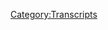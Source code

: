 {{DEFAULTSORT:
    #_TRANSCRIPT_0529:February 8, 2021
}}{{Transcript
    | title         = [[529: February 8, 2021]]
    | caption       = [https://knowledgefight.libsyn.com/529-february-8-2021 Listen to this episode on Libsyn]
    | episodeNumber = [[529: February 8, 2021|529]]
    | length        = 01:26:15
}}

{{MessageBox
    | header     = Warning: Bot Generated Content
    | text       = This transcript was automatically generated by transcription software and likely contains many mistakes and misattributions. Please check the audio for definitive quotes, attribution, and context.
    | image      = N3yvass4myg91.webp
    | imagewidth = 50px
    | id         = warning
}}

{{TranscriptBlock
    | name      = Unknown Speaker
    | timestamp = 00:00:00.000
    | text      = N-N-N-N-N-N-N-Knowledge Fight
}}

{{TranscriptBlock
    | name      = Unknown Speaker
    | timestamp = 00:00:12.960
    | text      = Dan and Jordan, I am sweating.
}}

{{TranscriptBlock
    | name      = Unknown Speaker
    | timestamp = 00:00:19.600
    | text      = Knowledgefight.com, it's time to pray.
}}

{{TranscriptBlock
    | name      = Unknown Speaker
    | timestamp = 00:00:21.399
    | text      = I have great respect for knowledgefight, knowledgefight.
}}

{{TranscriptBlock
    | name      = Unknown Speaker
    | timestamp = 00:00:25.199
    | text      = I'm sick of them posing as if they're the good guys, saying we are the bad guys.
}}

{{TranscriptBlock
    | name      = Unknown Speaker
    | timestamp = 00:00:29.359
    | text      = I love knowledgefight.
}}

{{TranscriptBlock
    | name      = Unknown Speaker
    | timestamp = 00:00:30.920
    | text      = I love knowledgefight.
}}

{{TranscriptBlock
    | name      = Unknown Speaker
    | timestamp = 00:00:32.960
    | text      = Dan and Jordan, knowledgefight.
}}

{{TranscriptBlock
    | name      = Unknown Speaker
    | timestamp = 00:00:35.079
    | text      = Red alert, red alert, red alert.
}}

{{TranscriptBlock
    | name      = Unknown Speaker
    | timestamp = 00:00:36.479
    | text      = Need, need money.
}}

{{TranscriptBlock
    | name      = Unknown Speaker
    | timestamp = 00:00:37.479
    | text      = Red alert, red alert, red alert.
}}

{{TranscriptBlock
    | name      = Unknown Speaker
    | timestamp = 00:00:41.039
    | text      = Andy and Kansas, Andy and...
}}

{{TranscriptBlock
    | name      = Unknown Speaker
    | timestamp = 00:00:44.359
    | text      = Stop it.
}}

{{TranscriptBlock
    | name      = Unknown Speaker
    | timestamp = 00:00:45.640
    | text      = Andy and Kansas, Andy and Kansas.
}}

{{TranscriptBlock
    | name      = Unknown Speaker
    | timestamp = 00:00:48.280
    | text      = It's time to pray.
}}

{{TranscriptBlock
    | name      = Unknown Speaker
    | timestamp = 00:00:49.520
    | text      = Andy and Kansas, you're on the air, thanks for holding.
}}

{{TranscriptBlock
    | name      = Unknown Speaker
    | timestamp = 00:00:53.320
    | text      = Hello Alex, I'm a system caller and I'm a huge fan.
}}

{{TranscriptBlock
    | name      = Unknown Speaker
    | timestamp = 00:00:54.359
    | text      = I love your world.
}}

{{TranscriptBlock
    | name      = Unknown Speaker
    | timestamp = 00:00:55.359
    | text      = Knowledgefight.
}}

{{TranscriptBlock
    | name      = Unknown Speaker
    | timestamp = 00:00:56.359
    | text      = N-N-N-N-N-Knowledge Fight.com.
}}

{{TranscriptBlock
    | name      = Unknown Speaker
    | timestamp = 00:00:57.359
    | text      = I love you.
}}

{{TranscriptBlock
    | name      = Unknown Speaker
    | timestamp = 00:00:58.359
    | text      = I love you.
}}

{{TranscriptBlock
    | name      = Unknown Speaker
    | timestamp = 00:00:59.359
    | text      = Hey everybody!
}}

{{TranscriptBlock
    | name      = Unknown Speaker
    | timestamp = 00:01:00.359
    | text      = Welcome back to Knowledge Right, I'm Dan.
}}

{{TranscriptBlock
    | name      = Unknown Speaker
    | timestamp = 00:01:01.359
    | text      = I'm Jordan!
}}

{{TranscriptBlock
    | name      = Unknown Speaker
    | timestamp = 00:01:02.359
    | text      = We're a couple dudes, I can sit around, drink novelty beverages and talk a little bit about
}}

{{TranscriptBlock
    | name      = Unknown Speaker
    | timestamp = 00:01:05.040
    | text      = Alex Jones.
}}

{{TranscriptBlock
    | name      = Unknown Speaker
    | timestamp = 00:01:06.040
    | text      = Oh indeed we are, Dan.
}}

{{TranscriptBlock
    | name      = Unknown Speaker
    | timestamp = 00:01:07.040
    | text      = Jordan.
}}

{{TranscriptBlock
    | name      = Unknown Speaker
    | timestamp = 00:01:08.040
    | text      = Dan!
}}

{{TranscriptBlock
    | name      = Unknown Speaker
    | timestamp = 00:01:09.040
    | text      = Jordan.
}}

{{TranscriptBlock
    | name      = Unknown Speaker
    | timestamp = 00:01:10.040
    | text      = I have a quick question for you.
}}

{{TranscriptBlock
    | name      = Unknown Speaker
    | timestamp = 00:01:11.040
    | text      = What's up?
}}

{{TranscriptBlock
    | name      = Unknown Speaker
    | timestamp = 00:01:12.040
    | text      = What's your bright spot today?
}}

{{TranscriptBlock
    | name      = Unknown Speaker
    | timestamp = 00:01:13.040
    | text      = My bright spot today, Jordan, is something interesting.
}}

{{TranscriptBlock
    | name      = Unknown Speaker
    | timestamp = 00:01:14.040
    | text      = I learned something.
}}

{{TranscriptBlock
    | name      = Unknown Speaker
    | timestamp = 00:01:15.040
    | text      = Indeed.
}}

{{TranscriptBlock
    | name      = Unknown Speaker
    | timestamp = 00:01:16.040
    | text      = I was unaware of this.
}}

{{TranscriptBlock
    | name      = Unknown Speaker
    | timestamp = 00:01:17.040
    | text      = Is that your first time in a long time learning something?
}}

{{TranscriptBlock
    | name      = Unknown Speaker
    | timestamp = 00:01:18.640
    | text      = I listen to Alex a lot, so yes.
}}

{{TranscriptBlock
    | name      = Unknown Speaker
    | timestamp = 00:01:19.640
    | text      = Yeah, that's what I thought.
}}

{{TranscriptBlock
    | name      = Unknown Speaker
    | timestamp = 00:01:20.640
    | text      = Yeah, I haven't learned shit from that guy.
}}

{{TranscriptBlock
    | name      = Unknown Speaker
    | timestamp = 00:01:23.640
    | text      = I learned something that honestly I had every reason to know before, and I don't know why
}}

{{TranscriptBlock
    | name      = Unknown Speaker
    | timestamp = 00:01:27.640
    | text      = I didn't quite frankly, but as it turns out, I only know when things come to our P.O. box
}}

{{TranscriptBlock
    | name      = Unknown Speaker
    | timestamp = 00:01:35.799
    | text      = because I get an alert from the store.
}}

{{TranscriptBlock
    | name      = Unknown Speaker
    | timestamp = 00:01:38.760
    | text      = Sure.
}}

{{TranscriptBlock
    | name      = Unknown Speaker
    | timestamp = 00:01:39.760
    | text      = Where the box is.
}}

{{TranscriptBlock
    | name      = Unknown Speaker
    | timestamp = 00:01:41.239
    | text      = They don't send you alerts when letters come.
}}

{{TranscriptBlock
    | name      = Unknown Speaker
    | timestamp = 00:01:45.799
    | text      = Oh!
}}

{{TranscriptBlock
    | name      = Unknown Speaker
    | timestamp = 00:01:46.799
    | text      = I didn't know that, and unless the person who's giving you the packages checks the mailbox,
}}

{{TranscriptBlock
    | name      = Unknown Speaker
    | timestamp = 00:01:52.719
    | text      = you'll never know.
}}

{{TranscriptBlock
    | name      = Unknown Speaker
    | timestamp = 00:01:53.879
    | text      = That's not fair!
}}

{{TranscriptBlock
    | name      = Unknown Speaker
    | timestamp = 00:01:54.879
    | text      = No.
}}

{{TranscriptBlock
    | name      = Unknown Speaker
    | timestamp = 00:01:55.879
    | text      = That's not fair!
}}

{{TranscriptBlock
    | name      = Unknown Speaker
    | timestamp = 00:01:56.879
    | text      = I found a bunch of letters in there the last time I went to pick up packages, and also
}}

{{TranscriptBlock
    | name      = Unknown Speaker
    | timestamp = 00:02:03.239
    | text      = we're way behind on zapping up the mailbag, so we'll get around to opening some of that
}}

{{TranscriptBlock
    | name      = Unknown Speaker
    | timestamp = 00:02:09.219
    | text      = up in the near future, but on the last trip I went down there, I got to these letters,
}}

{{TranscriptBlock
    | name      = Unknown Speaker
    | timestamp = 00:02:13.800
    | text      = and I got a particularly amazing letter from someone who I just want to call Dr. Justin.
}}

{{TranscriptBlock
    | name      = Unknown Speaker
    | timestamp = 00:02:19.400
    | text      = That's what I was going to say.
}}

{{TranscriptBlock
    | name      = Unknown Speaker
    | timestamp = 00:02:20.400
    | text      = Dr. Justin to protect everyone's anonymity and their privacy.
}}

{{TranscriptBlock
    | name      = Unknown Speaker
    | timestamp = 00:02:25.400
    | text      = I feel like this letter is delayed because I have no idea when things come into the mailbox,
}}

{{TranscriptBlock
    | name      = Unknown Speaker
    | timestamp = 00:02:32.159
    | text      = but it was just amazing.
}}

{{TranscriptBlock
    | name      = Unknown Speaker
    | timestamp = 00:02:33.159
    | text      = It doesn't get more us than to not know when mail is.
}}

{{TranscriptBlock
    | name      = Unknown Speaker
    | timestamp = 00:02:36.159
    | text      = Just an amazing letter, and I appreciate it so much, it really meant a lot, and has been
}}

{{TranscriptBlock
    | name      = Unknown Speaker
    | timestamp = 00:02:43.080
    | text      = so thank you.
}}

{{TranscriptBlock
    | name      = Unknown Speaker
    | timestamp = 00:02:44.080
    | text      = Yeah, no, just tears, just tears, weeping, just non-stop.
}}

{{TranscriptBlock
    | name      = Unknown Speaker
    | timestamp = 00:02:49.159
    | text      = Thanks for sharing that letter with us, Dr. Justin, and congratulations on your doctor-ness.
}}

{{TranscriptBlock
    | name      = Unknown Speaker
    | timestamp = 00:02:55.240
    | text      = Hell yeah.
}}

{{TranscriptBlock
    | name      = Unknown Speaker
    | timestamp = 00:02:56.240
    | text      = How about you?
}}

{{TranscriptBlock
    | name      = Unknown Speaker
    | timestamp = 00:02:57.639
    | text      = My bright spot, Dan, is I have finally finished my two months long project, and I'm done with
}}

{{TranscriptBlock
    | name      = Unknown Speaker
    | timestamp = 00:03:04.360
    | text      = Taylor Swift.
}}

{{TranscriptBlock
    | name      = Unknown Speaker
    | timestamp = 00:03:05.360
    | text      = Okay.
}}

{{TranscriptBlock
    | name      = Unknown Speaker
    | timestamp = 00:03:06.360
    | text      = For good.
}}

{{TranscriptBlock
    | name      = Unknown Speaker
    | timestamp = 00:03:07.360
    | text      = It's over.
}}

{{TranscriptBlock
    | name      = Unknown Speaker
    | timestamp = 00:03:08.360
    | text      = You've listened to the whole catalog.
}}

{{TranscriptBlock
    | name      = Unknown Speaker
    | timestamp = 00:03:09.360
    | text      = I've listened to every one of her albums, and I'm done.
}}

{{TranscriptBlock
    | name      = Unknown Speaker
    | timestamp = 00:03:12.919
    | text      = I'm pretty proud of myself.
}}

{{TranscriptBlock
    | name      = Unknown Speaker
    | timestamp = 00:03:13.919
    | text      = How do you feel?
}}

{{TranscriptBlock
    | name      = Unknown Speaker
    | timestamp = 00:03:14.919
    | text      = Fine.
}}

{{TranscriptBlock
    | name      = Unknown Speaker
    | timestamp = 00:03:15.919
    | text      = Yeah, I expected that was probably the answer.
}}

{{TranscriptBlock
    | name      = Unknown Speaker
    | timestamp = 00:03:19.639
    | text      = I've intentionally not read anything you've written about Taylor Swift because I don't
}}

{{TranscriptBlock
    | name      = Unknown Speaker
    | timestamp = 00:03:23.120
    | text      = want to get mad at you.
}}

{{TranscriptBlock
    | name      = Unknown Speaker
    | timestamp = 00:03:24.120
    | text      = Of course.
}}

{{TranscriptBlock
    | name      = Unknown Speaker
    | timestamp = 00:03:25.120
    | text      = I've never read just this before.
}}

{{TranscriptBlock
    | name      = Unknown Speaker
    | timestamp = 00:03:26.120
    | text      = I don't want to pick a fight.
}}

{{TranscriptBlock
    | name      = Unknown Speaker
    | timestamp = 00:03:28.599
    | text      = I don't want to be like, look, I love blank space.
}}

{{TranscriptBlock
    | name      = Unknown Speaker
    | timestamp = 00:03:32.759
    | text      = I don't want to talk about it.
}}

{{TranscriptBlock
    | name      = Unknown Speaker
    | timestamp = 00:03:34.000
    | text      = Sure.
}}

{{TranscriptBlock
    | name      = Unknown Speaker
    | timestamp = 00:03:35.000
    | text      = I understand.
}}

{{TranscriptBlock
    | name      = Unknown Speaker
    | timestamp = 00:03:36.000
    | text      = I mean, it's unfair.
}}

{{TranscriptBlock
    | name      = Unknown Speaker
    | timestamp = 00:03:38.319
    | text      = I wasn't trying to pick a fight.
}}

{{TranscriptBlock
    | name      = Unknown Speaker
    | timestamp = 00:03:39.759
    | text      = I was trying to go so far over the top, no one could possibly imagine that I would be
}}

{{TranscriptBlock
    | name      = Unknown Speaker
    | timestamp = 00:03:44.520
    | text      = fighting.
}}

{{TranscriptBlock
    | name      = Unknown Speaker
    | timestamp = 00:03:45.520
    | text      = At a certain point, I insisted that the guy who wrote Bloodsport was the writer of one
}}

{{TranscriptBlock
    | name      = Unknown Speaker
    | timestamp = 00:03:49.919
    | text      = of her songs.
}}

{{TranscriptBlock
    | name      = Unknown Speaker
    | timestamp = 00:03:50.919
    | text      = Do you understand?
}}

{{TranscriptBlock
    | name      = Unknown Speaker
    | timestamp = 00:03:51.919
    | text      = I'm not going for realism here.
}}

{{TranscriptBlock
    | name      = Unknown Speaker
    | timestamp = 00:03:53.080
    | text      = I think the audience wants to know what your next extended exercise in misogyny will be.
}}

{{TranscriptBlock
    | name      = Unknown Speaker
    | timestamp = 00:04:01.479
    | text      = Maybe a bunch of articles about Mariah Carey not being as good as everyone thinks.
}}

{{TranscriptBlock
    | name      = Unknown Speaker
    | timestamp = 00:04:06.879
    | text      = Well, that would just be impossible because Mariah Carey is exactly as good as everyone
}}

{{TranscriptBlock
    | name      = Unknown Speaker
    | timestamp = 00:04:11.919
    | text      = thinks, Dan.
}}

{{TranscriptBlock
    | name      = Unknown Speaker
    | timestamp = 00:04:12.919
    | text      = Maybe the next series could be about Pink.
}}

{{TranscriptBlock
    | name      = Unknown Speaker
    | timestamp = 00:04:17.360
    | text      = Now you're just finding people you're defensive about now.
}}

{{TranscriptBlock
    | name      = Unknown Speaker
    | timestamp = 00:04:20.639
    | text      = I like Mariah Carey.
}}

{{TranscriptBlock
    | name      = Unknown Speaker
    | timestamp = 00:04:22.199
    | text      = Everybody likes Mariah Carey.
}}

{{TranscriptBlock
    | name      = Unknown Speaker
    | timestamp = 00:04:23.540
    | text      = Everybody likes Pink.
}}

{{TranscriptBlock
    | name      = Unknown Speaker
    | timestamp = 00:04:24.540
    | text      = I don't know.
}}

{{TranscriptBlock
    | name      = Unknown Speaker
    | timestamp = 00:04:25.540
    | text      = I've met some Pink haters in my life.
}}

{{TranscriptBlock
    | name      = Unknown Speaker
    | timestamp = 00:04:26.959
    | text      = That's fair.
}}

{{TranscriptBlock
    | name      = Unknown Speaker
    | timestamp = 00:04:27.959
    | text      = Well, congratulations on finishing a project.
}}

{{TranscriptBlock
    | name      = Unknown Speaker
    | timestamp = 00:04:29.920
    | text      = It's over with.
}}

{{TranscriptBlock
    | name      = Unknown Speaker
    | timestamp = 00:04:30.920
    | text      = Yes.
}}

{{TranscriptBlock
    | name      = Unknown Speaker
    | timestamp = 00:04:31.920
    | text      = I'm proud of myself.
}}

{{TranscriptBlock
    | name      = Unknown Speaker
    | timestamp = 00:04:32.920
    | text      = Yes.
}}

{{TranscriptBlock
    | name      = Unknown Speaker
    | timestamp = 00:04:33.920
    | text      = Let's not talk about it again.
}}

{{TranscriptBlock
    | name      = Unknown Speaker
    | timestamp = 00:04:34.920
    | text      = Ever again.
}}

{{TranscriptBlock
    | name      = Unknown Speaker
    | timestamp = 00:04:35.920
    | text      = Jordan, something we are going to talk about is Alex Jones today.
}}

{{TranscriptBlock
    | name      = Unknown Speaker
    | timestamp = 00:04:37.680
    | text      = Oh yeah.
}}

{{TranscriptBlock
    | name      = Unknown Speaker
    | timestamp = 00:04:38.680
    | text      = You're going to be talking about the February 8th, 2021 Blackjack episode.
}}

{{TranscriptBlock
    | name      = Unknown Speaker
    | timestamp = 00:04:41.160
    | text      = No, I'm not even, I didn't even have a chance.
}}

{{TranscriptBlock
    | name      = Unknown Speaker
    | timestamp = 00:04:43.600
    | text      = I was watching your lips move and I was like, boo, and you had already finished.
}}

{{TranscriptBlock
    | name      = Unknown Speaker
    | timestamp = 00:04:48.579
    | text      = When you see a pro like me, everything happens in slow motion.
}}

{{TranscriptBlock
    | name      = Unknown Speaker
    | timestamp = 00:04:53.040
    | text      = So no matter how many times I sit there and think in my head, I know he's about to say
}}

{{TranscriptBlock
    | name      = Unknown Speaker
    | timestamp = 00:04:58.439
    | text      = the date.
}}

{{TranscriptBlock
    | name      = Unknown Speaker
    | timestamp = 00:04:59.439
    | text      = I'm still caught by surprise every time.
}}

{{TranscriptBlock
    | name      = Unknown Speaker
    | timestamp = 00:05:01.920
    | text      = It's also not quite fair because I can just keep talking.
}}

{{TranscriptBlock
    | name      = Unknown Speaker
    | timestamp = 00:05:05.120
    | text      = Yes, that's true.
}}

{{TranscriptBlock
    | name      = Unknown Speaker
    | timestamp = 00:05:06.120
    | text      = I can say 21 Blackjack.
}}

{{TranscriptBlock
    | name      = Unknown Speaker
    | timestamp = 00:05:07.120
    | text      = Yes.
}}

{{TranscriptBlock
    | name      = Unknown Speaker
    | timestamp = 00:05:08.120
    | text      = I can say it as one word almost even.
}}

{{TranscriptBlock
    | name      = Unknown Speaker
    | timestamp = 00:05:11.319
    | text      = You're playing at a disadvantage, but I'm also very good at it.
}}

{{TranscriptBlock
    | name      = Unknown Speaker
    | timestamp = 00:05:14.120
    | text      = Yeah, exactly.
}}

{{TranscriptBlock
    | name      = Unknown Speaker
    | timestamp = 00:05:15.120
    | text      = There's the double whammy.
}}

{{TranscriptBlock
    | name      = Unknown Speaker
    | timestamp = 00:05:16.379
    | text      = This is Monday.
}}

{{TranscriptBlock
    | name      = Unknown Speaker
    | timestamp = 00:05:17.379
    | text      = We're talking about the day after the Super Bowl.
}}

{{TranscriptBlock
    | name      = Unknown Speaker
    | timestamp = 00:05:18.800
    | text      = Right.
}}

{{TranscriptBlock
    | name      = Unknown Speaker
    | timestamp = 00:05:19.800
    | text      = There'll be some thoughts on that.
}}

{{TranscriptBlock
    | name      = Unknown Speaker
    | timestamp = 00:05:20.800
    | text      = I imagine so.
}}

{{TranscriptBlock
    | name      = Unknown Speaker
    | timestamp = 00:05:21.800
    | text      = Oh, Nelly, are there some thoughts on that?
}}

{{TranscriptBlock
    | name      = Unknown Speaker
    | timestamp = 00:05:23.920
    | text      = Oh boy.
}}

{{TranscriptBlock
    | name      = Unknown Speaker
    | timestamp = 00:05:24.920
    | text      = But more importantly, I think there's a big broad push that Alex is engaging in that I
}}

{{TranscriptBlock
    | name      = Unknown Speaker
    | timestamp = 00:05:30.480
    | text      = think will be the direction of his content in the near future.
}}

{{TranscriptBlock
    | name      = Unknown Speaker
    | timestamp = 00:05:35.759
    | text      = And before we get down to business on that episode, Jordan, let's take a moment to say
}}

{{TranscriptBlock
    | name      = Unknown Speaker
    | timestamp = 00:05:38.879
    | text      = thanks to some folks who have signed up and are supporting the show.
}}

{{TranscriptBlock
    | name      = Unknown Speaker
    | timestamp = 00:05:40.879
    | text      = Oh, that's a great idea.
}}

{{TranscriptBlock
    | name      = Unknown Speaker
    | timestamp = 00:05:41.879
    | text      = So first, Commie Wizzo.
}}

{{TranscriptBlock
    | name      = Unknown Speaker
    | timestamp = 00:05:43.160
    | text      = Thank you so much.
}}

{{TranscriptBlock
    | name      = Unknown Speaker
    | timestamp = 00:05:44.160
    | text      = You are now a policy wonk.
}}

{{TranscriptBlock
    | name      = Unknown Speaker
    | timestamp = 00:05:45.160
    | text      = I'm a policy wonk.
}}

{{TranscriptBlock
    | name      = Unknown Speaker
    | timestamp = 00:05:46.160
    | text      = Thank you very much, Commie Wizzo.
}}

{{TranscriptBlock
    | name      = Unknown Speaker
    | timestamp = 00:05:47.519
    | text      = I've never seen The Room.
}}

{{TranscriptBlock
    | name      = Unknown Speaker
    | timestamp = 00:05:49.199
    | text      = That's a, well, he wrote The Mark's Room, I believe.
}}

{{TranscriptBlock
    | name      = Unknown Speaker
    | timestamp = 00:05:51.879
    | text      = Oh yeah, it could be.
}}

{{TranscriptBlock
    | name      = Unknown Speaker
    | timestamp = 00:05:53.879
    | text      = Have you ever, have you ever seen The Room?
}}

{{TranscriptBlock
    | name      = Unknown Speaker
    | timestamp = 00:05:56.399
    | text      = Mm-hmm.
}}

{{TranscriptBlock
    | name      = Unknown Speaker
    | timestamp = 00:05:57.399
    | text      = Yeah, I think everybody but me has.
}}

{{TranscriptBlock
    | name      = Unknown Speaker
    | timestamp = 00:05:59.199
    | text      = It's very funny.
}}

{{TranscriptBlock
    | name      = Unknown Speaker
    | timestamp = 00:06:00.199
    | text      = Yeah, that's why I don't want to see it.
}}

{{TranscriptBlock
    | name      = Unknown Speaker
    | timestamp = 00:06:02.199
    | text      = I understand.
}}

{{TranscriptBlock
    | name      = Unknown Speaker
    | timestamp = 00:06:03.199
    | text      = It'll actually make you sad and you won't like it.
}}

{{TranscriptBlock
    | name      = Unknown Speaker
    | timestamp = 00:06:05.720
    | text      = You will not appreciate it.
}}

{{TranscriptBlock
    | name      = Unknown Speaker
    | timestamp = 00:06:06.879
    | text      = You'll be like, this guy was trying so hard and it's a bad movie.
}}

{{TranscriptBlock
    | name      = Unknown Speaker
    | timestamp = 00:06:10.600
    | text      = I don't know if I will.
}}

{{TranscriptBlock
    | name      = Unknown Speaker
    | timestamp = 00:06:13.079
    | text      = I don't like everything that I've seen surrounding it and so I'm not interested in what germinated
}}

{{TranscriptBlock
    | name      = Unknown Speaker
    | timestamp = 00:06:19.000
    | text      = all of these plants.
}}

{{TranscriptBlock
    | name      = Unknown Speaker
    | timestamp = 00:06:20.139
    | text      = That's fair.
}}

{{TranscriptBlock
    | name      = Unknown Speaker
    | timestamp = 00:06:21.139
    | text      = That's fair.
}}

{{TranscriptBlock
    | name      = Unknown Speaker
    | timestamp = 00:06:22.139
    | text      = Anyway, Lady the Dog runs the simulation.
}}

{{TranscriptBlock
    | name      = Unknown Speaker
    | timestamp = 00:06:26.000
    | text      = Thank you so much.
}}

{{TranscriptBlock
    | name      = Unknown Speaker
    | timestamp = 00:06:27.000
    | text      = You are now a policy wonk.
}}

{{TranscriptBlock
    | name      = Unknown Speaker
    | timestamp = 00:06:28.000
    | text      = I'm a policy wonk.
}}

{{TranscriptBlock
    | name      = Unknown Speaker
    | timestamp = 00:06:29.000
    | text      = Thank you very much, Lady the Dog.
}}

{{TranscriptBlock
    | name      = Unknown Speaker
    | timestamp = 00:06:30.439
    | text      = Thank you.
}}

{{TranscriptBlock
    | name      = Unknown Speaker
    | timestamp = 00:06:31.439
    | text      = Next, Biggles Dictates a Letter.
}}

{{TranscriptBlock
    | name      = Unknown Speaker
    | timestamp = 00:06:33.079
    | text      = Thank you so much.
}}

{{TranscriptBlock
    | name      = Unknown Speaker
    | timestamp = 00:06:34.079
    | text      = You are now a policy wonk.
}}

{{TranscriptBlock
    | name      = Unknown Speaker
    | timestamp = 00:06:35.079
    | text      = I'm a policy wonk.
}}

{{TranscriptBlock
    | name      = Unknown Speaker
    | timestamp = 00:06:36.120
    | text      = Thank you very much, Biggles.
}}

{{TranscriptBlock
    | name      = Unknown Speaker
    | timestamp = 00:06:37.360
    | text      = Thank you.
}}

{{TranscriptBlock
    | name      = Unknown Speaker
    | timestamp = 00:06:38.360
    | text      = Next, Ima Holler Back Girl.
}}

{{TranscriptBlock
    | name      = Unknown Speaker
    | timestamp = 00:06:39.560
    | text      = Thank you so much.
}}

{{TranscriptBlock
    | name      = Unknown Speaker
    | timestamp = 00:06:40.560
    | text      = You are now a policy wonk.
}}

{{TranscriptBlock
    | name      = Unknown Speaker
    | timestamp = 00:06:41.560
    | text      = I'm a policy wonk.
}}

{{TranscriptBlock
    | name      = Unknown Speaker
    | timestamp = 00:06:42.560
    | text      = Thank you very much.
}}

{{TranscriptBlock
    | name      = Unknown Speaker
    | timestamp = 00:06:43.560
    | text      = Don't you write a series about Gwen Stefani being bad.
}}

{{TranscriptBlock
    | name      = Unknown Speaker
    | timestamp = 00:06:46.199
    | text      = I might.
}}

{{TranscriptBlock
    | name      = Unknown Speaker
    | timestamp = 00:06:47.199
    | text      = Actually, she...
}}

{{TranscriptBlock
    | name      = Unknown Speaker
    | timestamp = 00:06:48.199
    | text      = Alright.
}}

{{TranscriptBlock
    | name      = Unknown Speaker
    | timestamp = 00:06:49.199
    | text      = Next, Tomorrow's Warm Flat Seltzer.
}}

{{TranscriptBlock
    | name      = Unknown Speaker
    | timestamp = 00:06:51.160
    | text      = Thank you so much.
}}

{{TranscriptBlock
    | name      = Unknown Speaker
    | timestamp = 00:06:52.160
    | text      = You are now a policy wonk.
}}

{{TranscriptBlock
    | name      = Unknown Speaker
    | timestamp = 00:06:53.160
    | text      = I'm a policy wonk.
}}

{{TranscriptBlock
    | name      = Unknown Speaker
    | timestamp = 00:06:54.160
    | text      = Thank you very much.
}}

{{TranscriptBlock
    | name      = Unknown Speaker
    | timestamp = 00:06:55.160
    | text      = Thank you so much.
}}

{{TranscriptBlock
    | name      = Unknown Speaker
    | timestamp = 00:06:56.160
    | text      = Next, Joined Just to Ask What the Hell Do You Have Against Accountants?
}}

{{TranscriptBlock
    | name      = Unknown Speaker
    | timestamp = 00:06:59.720
    | text      = We're Not All Oogie Boogie Sympathizers.
}}

{{TranscriptBlock
    | name      = Unknown Speaker
    | timestamp = 00:07:01.680
    | text      = Thank you so much.
}}

{{TranscriptBlock
    | name      = Unknown Speaker
    | timestamp = 00:07:02.680
    | text      = You are now a policy wonk.
}}

{{TranscriptBlock
    | name      = Unknown Speaker
    | timestamp = 00:07:03.680
    | text      = I'm a policy wonk.
}}

{{TranscriptBlock
    | name      = Unknown Speaker
    | timestamp = 00:07:04.680
    | text      = Thank you very much.
}}

{{TranscriptBlock
    | name      = Unknown Speaker
    | timestamp = 00:07:05.680
    | text      = I believe that's a question for you, George.
}}

{{TranscriptBlock
    | name      = Unknown Speaker
    | timestamp = 00:07:06.680
    | text      = I didn't know that.
}}

{{TranscriptBlock
    | name      = Unknown Speaker
    | timestamp = 00:07:07.680
    | text      = I'm speaking as a former accountant.
}}

{{TranscriptBlock
    | name      = Unknown Speaker
    | timestamp = 00:07:08.680
    | text      = I don't have anything against accountants.
}}

{{TranscriptBlock
    | name      = Unknown Speaker
    | timestamp = 00:07:10.680
    | text      = I don't have anything against accountants.
}}

{{TranscriptBlock
    | name      = Unknown Speaker
    | timestamp = 00:07:12.279
    | text      = I'm just saying that you can't be both an accountant and a boogie boy.
}}

{{TranscriptBlock
    | name      = Unknown Speaker
    | timestamp = 00:07:16.259
    | text      = I feel like that's right.
}}

{{TranscriptBlock
    | name      = Unknown Speaker
    | timestamp = 00:07:17.480
    | text      = You can be a boogie boarder.
}}

{{TranscriptBlock
    | name      = Unknown Speaker
    | timestamp = 00:07:18.480
    | text      = Well, that's...
}}

{{TranscriptBlock
    | name      = Unknown Speaker
    | timestamp = 00:07:19.480
    | text      = See?
}}

{{TranscriptBlock
    | name      = Unknown Speaker
    | timestamp = 00:07:20.480
    | text      = Of course.
}}

{{TranscriptBlock
    | name      = Unknown Speaker
    | timestamp = 00:07:21.480
    | text      = And you'd be a cool accountant.
}}

{{TranscriptBlock
    | name      = Unknown Speaker
    | timestamp = 00:07:22.480
    | text      = Yeah.
}}

{{TranscriptBlock
    | name      = Unknown Speaker
    | timestamp = 00:07:23.480
    | text      = It might be very cool for an accountant.
}}

{{TranscriptBlock
    | name      = Unknown Speaker
    | timestamp = 00:07:24.480
    | text      = Then finally, I'd like to say thank you to a couple of people who donated on Elevated
}}

{{TranscriptBlock
    | name      = Unknown Speaker
    | timestamp = 00:07:27.639
    | text      = Level.
}}

{{TranscriptBlock
    | name      = Unknown Speaker
    | timestamp = 00:07:28.639
    | text      = I appreciate that very much.
}}

{{TranscriptBlock
    | name      = Unknown Speaker
    | timestamp = 00:07:29.639
    | text      = So, Introskipping Joe.
}}

{{TranscriptBlock
    | name      = Unknown Speaker
    | timestamp = 00:07:30.759
    | text      = Thank you so much.
}}

{{TranscriptBlock
    | name      = Unknown Speaker
    | timestamp = 00:07:31.759
    | text      = You are now a technocrat.
}}

{{TranscriptBlock
    | name      = Unknown Speaker
    | timestamp = 00:07:32.759
    | text      = And Grim Squeaker.
}}

{{TranscriptBlock
    | name      = Unknown Speaker
    | timestamp = 00:07:33.920
    | text      = Thank you so much.
}}

{{TranscriptBlock
    | name      = Unknown Speaker
    | timestamp = 00:07:34.920
    | text      = You are now a technocrat.
}}

{{TranscriptBlock
    | name      = Unknown Speaker
    | timestamp = 00:07:35.920
    | text      = I'm a policy wonk.
}}

{{TranscriptBlock
    | name      = Unknown Speaker
    | timestamp = 00:07:36.920
    | text      = Crikey, mate.
}}

{{TranscriptBlock
    | name      = Unknown Speaker
    | timestamp = 00:07:37.920
    | text      = That's fantastic.
}}

{{TranscriptBlock
    | name      = Unknown Speaker
    | timestamp = 00:07:38.920
    | text      = Have yourself a brew.
}}

{{TranscriptBlock
    | name      = Unknown Speaker
    | timestamp = 00:07:39.920
    | text      = How's your 401k doing, bro?
}}

{{TranscriptBlock
    | name      = Unknown Speaker
    | timestamp = 00:07:41.560
    | text      = We gotta go full tilt boogie on this, Watson, all right?
}}

{{TranscriptBlock
    | name      = Unknown Speaker
    | timestamp = 00:07:44.000
    | text      = Let's just get down to business.
}}

{{TranscriptBlock
    | name      = Unknown Speaker
    | timestamp = 00:07:45.439
    | text      = We ain't making that money off that heroin.
}}

{{TranscriptBlock
    | name      = Unknown Speaker
    | timestamp = 00:07:47.519
    | text      = Why you pimps so good?
}}

{{TranscriptBlock
    | name      = Unknown Speaker
    | timestamp = 00:07:49.439
    | text      = My neck is freakishly large.
}}

{{TranscriptBlock
    | name      = Unknown Speaker
    | timestamp = 00:07:51.079
    | text      = I declare info war on you.
}}

{{TranscriptBlock
    | name      = Unknown Speaker
    | timestamp = 00:07:54.000
    | text      = Ah, yes.
}}

{{TranscriptBlock
    | name      = Unknown Speaker
    | timestamp = 00:07:55.259
    | text      = Thank you so much, Joe, who skips the intro, and Grim Squeaker.
}}

{{TranscriptBlock
    | name      = Unknown Speaker
    | timestamp = 00:07:58.519
    | text      = Yes.
}}

{{TranscriptBlock
    | name      = Unknown Speaker
    | timestamp = 00:07:59.519
    | text      = Thank you very much to the both of you.
}}

{{TranscriptBlock
    | name      = Unknown Speaker
    | timestamp = 00:08:00.519
    | text      = Jordan, did you watch the Super Bowl?
}}

{{TranscriptBlock
    | name      = Unknown Speaker
    | timestamp = 00:08:01.920
    | text      = I did not.
}}

{{TranscriptBlock
    | name      = Unknown Speaker
    | timestamp = 00:08:02.920
    | text      = And I'm grateful for it.
}}

{{TranscriptBlock
    | name      = Unknown Speaker
    | timestamp = 00:08:04.519
    | text      = Mm-hmm.
}}

{{TranscriptBlock
    | name      = Unknown Speaker
    | timestamp = 00:08:05.519
    | text      = Did you?
}}

{{TranscriptBlock
    | name      = Unknown Speaker
    | timestamp = 00:08:06.519
    | text      = I saw some tweets.
}}

{{TranscriptBlock
    | name      = Unknown Speaker
    | timestamp = 00:08:07.519
    | text      = And then, because of this episode, I watched the Halftime Show.
}}

{{TranscriptBlock
    | name      = Unknown Speaker
    | timestamp = 00:08:09.800
    | text      = Oh, yeah.
}}

{{TranscriptBlock
    | name      = Unknown Speaker
    | timestamp = 00:08:10.800
    | text      = And I didn't watch that either.
}}

{{TranscriptBlock
    | name      = Unknown Speaker
    | timestamp = 00:08:12.279
    | text      = Mm-hmm.
}}

{{TranscriptBlock
    | name      = Unknown Speaker
    | timestamp = 00:08:13.279
    | text      = I did not.
}}

{{TranscriptBlock
    | name      = Unknown Speaker
    | timestamp = 00:08:14.279
    | text      = Although, I did hear that Weeknd did stuff off House of Balloons in the fucking...
}}

{{TranscriptBlock
    | name      = Unknown Speaker
    | timestamp = 00:08:18.079
    | text      = What does that mean?
}}

{{TranscriptBlock
    | name      = Unknown Speaker
    | timestamp = 00:08:19.079
    | text      = House of Balloons was his first little EP that came out.
}}

{{TranscriptBlock
    | name      = Unknown Speaker
    | timestamp = 00:08:22.120
    | text      = Oh, probably.
}}

{{TranscriptBlock
    | name      = Unknown Speaker
    | timestamp = 00:08:23.120
    | text      = And it is...
}}

{{TranscriptBlock
    | name      = Unknown Speaker
    | timestamp = 00:08:24.120
    | text      = He had a lot of...
}}

{{TranscriptBlock
    | name      = Unknown Speaker
    | timestamp = 00:08:25.120
    | text      = He did a lot of songs.
}}

{{TranscriptBlock
    | name      = Unknown Speaker
    | timestamp = 00:08:26.120
    | text      = Yeah, yeah, yeah.
}}

{{TranscriptBlock
    | name      = Unknown Speaker
    | timestamp = 00:08:27.120
    | text      = It was...
}}

{{TranscriptBlock
    | name      = Unknown Speaker
    | timestamp = 00:08:28.120
    | text      = Yeah, that one was, like, really dark and just basically about doing coke and fucking
}}

{{TranscriptBlock
    | name      = Unknown Speaker
    | timestamp = 00:08:31.759
    | text      = the whole time.
}}

{{TranscriptBlock
    | name      = Unknown Speaker
    | timestamp = 00:08:32.759
    | text      = Well, there's that song, like, I can't feel my face when I'm with you.
}}

{{TranscriptBlock
    | name      = Unknown Speaker
    | timestamp = 00:08:34.480
    | text      = That was about drugs, right?
}}

{{TranscriptBlock
    | name      = Unknown Speaker
    | timestamp = 00:08:35.480
    | text      = Yeah, yeah, yeah.
}}

{{TranscriptBlock
    | name      = Unknown Speaker
    | timestamp = 00:08:36.480
    | text      = That's all about drugs.
}}

{{TranscriptBlock
    | name      = Unknown Speaker
    | timestamp = 00:08:37.480
    | text      = That's what I thought.
}}

{{TranscriptBlock
    | name      = Unknown Speaker
    | timestamp = 00:08:38.480
    | text      = I don't know that to be true.
}}

{{TranscriptBlock
    | name      = Unknown Speaker
    | timestamp = 00:08:39.480
    | text      = I just think I've heard that somewhere.
}}

{{TranscriptBlock
    | name      = Unknown Speaker
    | timestamp = 00:08:40.480
    | text      = Yeah.
}}

{{TranscriptBlock
    | name      = Unknown Speaker
    | timestamp = 00:08:41.480
    | text      = Yeah, he did that for sure.
}}

{{TranscriptBlock
    | name      = Unknown Speaker
    | timestamp = 00:08:42.480
    | text      = Yeah.
}}

{{TranscriptBlock
    | name      = Unknown Speaker
    | timestamp = 00:08:43.480
    | text      = Cool.
}}

{{TranscriptBlock
    | name      = Unknown Speaker
    | timestamp = 00:08:44.480
    | text      = And then, uh, Starboy, except, like, the chorus of that is...
}}

{{TranscriptBlock
    | name      = Unknown Speaker
    | timestamp = 00:08:47.480
    | text      = Was Daph Monk there?
}}

{{TranscriptBlock
    | name      = Unknown Speaker
    | timestamp = 00:08:48.480
    | text      = No, they were not, and I think some people were mad about that.
}}

{{TranscriptBlock
    | name      = Unknown Speaker
    | timestamp = 00:08:49.799
    | text      = Yeah, well, I would be.
}}

{{TranscriptBlock
    | name      = Unknown Speaker
    | timestamp = 00:08:50.799
    | text      = But the chorus is, I'm a motherfucking Starboy.
}}

{{TranscriptBlock
    | name      = Unknown Speaker
    | timestamp = 00:08:52.679
    | text      = He is a motherfucking Starboy.
}}

{{TranscriptBlock
    | name      = Unknown Speaker
    | timestamp = 00:08:54.840
    | text      = You can't say that in the Superboy.
}}

{{TranscriptBlock
    | name      = Unknown Speaker
    | timestamp = 00:08:56.159
    | text      = Yes, you can.
}}

{{TranscriptBlock
    | name      = Unknown Speaker
    | timestamp = 00:08:57.159
    | text      = Why not?
}}

{{TranscriptBlock
    | name      = Unknown Speaker
    | timestamp = 00:08:58.159
    | text      = So you have to say, I'm a Starboy.
}}

{{TranscriptBlock
    | name      = Unknown Speaker
    | timestamp = 00:09:00.799
    | text      = This sucks.
}}

{{TranscriptBlock
    | name      = Unknown Speaker
    | timestamp = 00:09:01.799
    | text      = Oh, man.
}}

{{TranscriptBlock
    | name      = Unknown Speaker
    | timestamp = 00:09:02.799
    | text      = Uh, I watched that halftime show, and we'll get to that at the end of this episode a little
}}

{{TranscriptBlock
    | name      = Unknown Speaker
    | timestamp = 00:09:07.360
    | text      = bit.
}}

{{TranscriptBlock
    | name      = Unknown Speaker
    | timestamp = 00:09:08.360
    | text      = But the only thing I was thinking was, like, I can't believe that The Weeknd is this big
}}

{{TranscriptBlock
    | name      = Unknown Speaker
    | timestamp = 00:09:12.480
    | text      = of a star.
}}

{{TranscriptBlock
    | name      = Unknown Speaker
    | timestamp = 00:09:13.480
    | text      = Yeah.
}}

{{TranscriptBlock
    | name      = Unknown Speaker
    | timestamp = 00:09:14.480
    | text      = Like, I'm nothing against it.
}}

{{TranscriptBlock
    | name      = Unknown Speaker
    | timestamp = 00:09:15.480
    | text      = He seems like a talented guy.
}}

{{TranscriptBlock
    | name      = Unknown Speaker
    | timestamp = 00:09:16.480
    | text      = He's great.
}}

{{TranscriptBlock
    | name      = Unknown Speaker
    | timestamp = 00:09:17.480
    | text      = But just, like, I'm so disconnected from pop culture that I'm, like, wow.
}}

{{TranscriptBlock
    | name      = Unknown Speaker
    | timestamp = 00:09:21.879
    | text      = There's no surprise guests.
}}

{{TranscriptBlock
    | name      = Unknown Speaker
    | timestamp = 00:09:24.159
    | text      = There's no, like, I remember the days of halftime shows when it's, like, one star is not enough.
}}

{{TranscriptBlock
    | name      = Unknown Speaker
    | timestamp = 00:09:29.080
    | text      = Five people.
}}

{{TranscriptBlock
    | name      = Unknown Speaker
    | timestamp = 00:09:30.080
    | text      = Five different bands.
}}

{{TranscriptBlock
    | name      = Unknown Speaker
    | timestamp = 00:09:31.080
    | text      = Aerosmith's gonna be there.
}}

{{TranscriptBlock
    | name      = Unknown Speaker
    | timestamp = 00:09:32.480
    | text      = Metallica's gonna play a duet with Katy Perry, who gives a fuck.
}}

{{TranscriptBlock
    | name      = Unknown Speaker
    | timestamp = 00:09:35.440
    | text      = In Sync is gonna come out of the floor.
}}

{{TranscriptBlock
    | name      = Unknown Speaker
    | timestamp = 00:09:37.240
    | text      = Exactly.
}}

{{TranscriptBlock
    | name      = Unknown Speaker
    | timestamp = 00:09:38.240
    | text      = And then Nelly's gonna parachute in.
}}

{{TranscriptBlock
    | name      = Unknown Speaker
    | timestamp = 00:09:40.240
    | text      = Shit comes out of the floor at the Super Bowl.
}}

{{TranscriptBlock
    | name      = Unknown Speaker
    | timestamp = 00:09:43.679
    | text      = That's math.
}}

{{TranscriptBlock
    | name      = Unknown Speaker
    | timestamp = 00:09:44.679
    | text      = Yeah.
}}

{{TranscriptBlock
    | name      = Unknown Speaker
    | timestamp = 00:09:45.679
    | text      = And it was just The Weeknd.
}}

{{TranscriptBlock
    | name      = Unknown Speaker
    | timestamp = 00:09:46.679
    | text      = It was a fine performance.
}}

{{TranscriptBlock
    | name      = Unknown Speaker
    | timestamp = 00:09:49.679
    | text      = I didn't like all the songs.
}}

{{TranscriptBlock
    | name      = Unknown Speaker
    | timestamp = 00:09:50.679
    | text      = I think maybe some were a little bit boring, but, hey, I'm not the target demo.
}}

{{TranscriptBlock
    | name      = Unknown Speaker
    | timestamp = 00:09:55.559
    | text      = You didn't write nine different installments of something about it, so you're fine.
}}

{{TranscriptBlock
    | name      = Unknown Speaker
    | timestamp = 00:09:59.960
    | text      = Although, give me time.
}}

{{TranscriptBlock
    | name      = Unknown Speaker
    | timestamp = 00:10:02.639
    | text      = Your turn next, buddy.
}}

{{TranscriptBlock
    | name      = Unknown Speaker
    | timestamp = 00:10:05.600
    | text      = So yeah.
}}

{{TranscriptBlock
    | name      = Unknown Speaker
    | timestamp = 00:10:06.720
    | text      = That's about all I saw.
}}

{{TranscriptBlock
    | name      = Unknown Speaker
    | timestamp = 00:10:07.720
    | text      = I guess I saw a little, like, a couple of, like, choice plays, like at Mahomes Pass where
}}

{{TranscriptBlock
    | name      = Unknown Speaker
    | timestamp = 00:10:12.960
    | text      = he was falling.
}}

{{TranscriptBlock
    | name      = Unknown Speaker
    | timestamp = 00:10:13.960
    | text      = Yeah, yeah, yeah.
}}

{{TranscriptBlock
    | name      = Unknown Speaker
    | timestamp = 00:10:14.960
    | text      = Pretty amazing stuff.
}}

{{TranscriptBlock
    | name      = Unknown Speaker
    | timestamp = 00:10:15.960
    | text      = I don't know, I don't really have any strong feelings about it.
}}

{{TranscriptBlock
    | name      = Unknown Speaker
    | timestamp = 00:10:18.840
    | text      = The game, I guess I'm from Missouri, so I should love the Chiefs.
}}

{{TranscriptBlock
    | name      = Unknown Speaker
    | timestamp = 00:10:23.080
    | text      = I have some friends who really like the Chiefs, so good for them.
}}

{{TranscriptBlock
    | name      = Unknown Speaker
    | timestamp = 00:10:26.080
    | text      = All right.
}}

{{TranscriptBlock
    | name      = Unknown Speaker
    | timestamp = 00:10:27.080
    | text      = Yeah.
}}

{{TranscriptBlock
    | name      = Unknown Speaker
    | timestamp = 00:10:28.080
    | text      = Anyway.
}}

{{TranscriptBlock
    | name      = Unknown Speaker
    | timestamp = 00:10:29.080
    | text      = We start with Alex in an out of context drop.
}}

{{TranscriptBlock
    | name      = Unknown Speaker
    | timestamp = 00:10:35.039
    | text      = That is a rare situation where I'm going to give you a little question ahead of time about
}}

{{TranscriptBlock
    | name      = Unknown Speaker
    | timestamp = 00:10:38.840
    | text      = this out of context drop.
}}

{{TranscriptBlock
    | name      = Unknown Speaker
    | timestamp = 00:10:40.480
    | text      = He's telling somebody to burn in hell, and I'd like you to try and guess who he wants
}}

{{TranscriptBlock
    | name      = Unknown Speaker
    | timestamp = 00:10:45.159
    | text      = to burn in hell.
}}

{{TranscriptBlock
    | name      = Unknown Speaker
    | timestamp = 00:10:46.159
    | text      = All right.
}}

{{TranscriptBlock
    | name      = Unknown Speaker
    | timestamp = 00:10:47.159
    | text      = That is a lot.
}}

{{TranscriptBlock
    | name      = Unknown Speaker
    | timestamp = 00:10:48.159
    | text      = No, you have to guess.
}}

{{TranscriptBlock
    | name      = Unknown Speaker
    | timestamp = 00:10:49.159
    | text      = Oh, before?
}}

{{TranscriptBlock
    | name      = Unknown Speaker
    | timestamp = 00:10:50.159
    | text      = Yes.
}}

{{TranscriptBlock
    | name      = Unknown Speaker
    | timestamp = 00:10:51.159
    | text      = I thought you were going to guess, okay.
}}

{{TranscriptBlock
    | name      = Unknown Speaker
    | timestamp = 00:10:56.600
    | text      = Let's see.
}}

{{TranscriptBlock
    | name      = Unknown Speaker
    | timestamp = 00:10:57.600
    | text      = And this is after the Super Bowl.
}}

{{TranscriptBlock
    | name      = Unknown Speaker
    | timestamp = 00:10:59.360
    | text      = I am going to go with, why not Bill Gates?
}}

{{TranscriptBlock
    | name      = Unknown Speaker
    | timestamp = 00:11:06.000
    | text      = You're going to burn in hell, Springsteen, burn in hell.
}}

{{TranscriptBlock
    | name      = Unknown Speaker
    | timestamp = 00:11:09.720
    | text      = Nope.
}}

{{TranscriptBlock
    | name      = Unknown Speaker
    | timestamp = 00:11:10.720
    | text      = Bruce Springsteen's going to burn in hell.
}}

{{TranscriptBlock
    | name      = Unknown Speaker
    | timestamp = 00:11:11.720
    | text      = Did he just find out that Bruce Springsteen doesn't like the far right?
}}

{{TranscriptBlock
    | name      = Unknown Speaker
    | timestamp = 00:11:15.240
    | text      = Did he just learn that Born in the USA- I was going to say, did he just find out about
}}

{{TranscriptBlock
    | name      = Unknown Speaker
    | timestamp = 00:11:19.320
    | text      = Born in the USA?
}}

{{TranscriptBlock
    | name      = Unknown Speaker
    | timestamp = 00:11:20.320
    | text      = He might have.
}}

{{TranscriptBlock
    | name      = Unknown Speaker
    | timestamp = 00:11:21.320
    | text      = He did not like that commercial.
}}

{{TranscriptBlock
    | name      = Unknown Speaker
    | timestamp = 00:11:22.820
    | text      = Someone explained the song to me, and now I'm mad.
}}

{{TranscriptBlock
    | name      = Unknown Speaker
    | timestamp = 00:11:25.720
    | text      = He resented the commercial, I guess it was a General Motors commercial, where Bruce Springsteen
}}

{{TranscriptBlock
    | name      = Unknown Speaker
    | timestamp = 00:11:33.519
    | text      = was doing some voiceover talking about how there's a church in the middle of Kansas,
}}

{{TranscriptBlock
    | name      = Unknown Speaker
    | timestamp = 00:11:37.919
    | text      = right in the middle of America.
}}

{{TranscriptBlock
    | name      = Unknown Speaker
    | timestamp = 00:11:40.399
    | text      = It's hard to get to the middle, but it's like-
}}

{{TranscriptBlock
    | name      = Unknown Speaker
    | timestamp = 00:11:42.320
    | text      = Oh boy.
}}

{{TranscriptBlock
    | name      = Unknown Speaker
    | timestamp = 00:11:43.320
    | text      = Oh boy.
}}

{{TranscriptBlock
    | name      = Unknown Speaker
    | timestamp = 00:11:44.320
    | text      = That somehow that pissed off Alex to the point where Bruce Springsteen's going to burn in
}}

{{TranscriptBlock
    | name      = Unknown Speaker
    | timestamp = 00:11:47.480
    | text      = hell.
}}

{{TranscriptBlock
    | name      = Unknown Speaker
    | timestamp = 00:11:48.480
    | text      = All right.
}}

{{TranscriptBlock
    | name      = Unknown Speaker
    | timestamp = 00:11:49.480
    | text      = Everybody should burn their Jeeps.
}}

{{TranscriptBlock
    | name      = Unknown Speaker
    | timestamp = 00:11:50.480
    | text      = Okay.
}}

{{TranscriptBlock
    | name      = Unknown Speaker
    | timestamp = 00:11:51.480
    | text      = I'm fine with that.
}}

{{TranscriptBlock
    | name      = Unknown Speaker
    | timestamp = 00:11:52.480
    | text      = Whatever.
}}

{{TranscriptBlock
    | name      = Unknown Speaker
    | timestamp = 00:11:53.480
    | text      = Anyway.
}}

{{TranscriptBlock
    | name      = Unknown Speaker
    | timestamp = 00:11:54.480
    | text      = There's never less carbon in the atmosphere to burn your Jeep.
}}

{{TranscriptBlock
    | name      = Unknown Speaker
    | timestamp = 00:11:57.320
    | text      = But Alex thinks we need all the carbon.
}}

{{TranscriptBlock
    | name      = Unknown Speaker
    | timestamp = 00:11:59.279
    | text      = Oh, that's true.
}}

{{TranscriptBlock
    | name      = Unknown Speaker
    | timestamp = 00:12:00.279
    | text      = So, we start off the show, and Alex is in the exact mode that I like him to be in.
}}

{{TranscriptBlock
    | name      = Unknown Speaker
    | timestamp = 00:12:05.120
    | text      = This is when I know, okay, this show's going to be weird.
}}

{{TranscriptBlock
    | name      = Unknown Speaker
    | timestamp = 00:12:07.720
    | text      = Okay.
}}

{{TranscriptBlock
    | name      = Unknown Speaker
    | timestamp = 00:12:08.720
    | text      = I tend to get up here on air and get really excited and cover a lot of news and still
}}

{{TranscriptBlock
    | name      = Unknown Speaker
    | timestamp = 00:12:15.000
    | text      = kind of not get to all the points I really want to break down, so I'm going to try my
}}

{{TranscriptBlock
    | name      = Unknown Speaker
    | timestamp = 00:12:19.039
    | text      = best here today to just be calm and we'll see how long that lasts and just cover all
}}

{{TranscriptBlock
    | name      = Unknown Speaker
    | timestamp = 00:12:25.000
    | text      = of this, but it is becoming extremely, extremely clear exactly what is going on and what is
}}

{{TranscriptBlock
    | name      = Unknown Speaker
    | timestamp = 00:12:34.080
    | text      = unfolding.
}}

{{TranscriptBlock
    | name      = Unknown Speaker
    | timestamp = 00:12:35.080
    | text      = Now-
}}

{{TranscriptBlock
    | name      = Unknown Speaker
    | timestamp = 00:12:36.080
    | text      = Uh-huh.
}}

{{TranscriptBlock
    | name      = Unknown Speaker
    | timestamp = 00:12:37.080
    | text      = Let me just, I can't do the show right now, I just can't do it, I got to reset, I got
}}

{{TranscriptBlock
    | name      = Unknown Speaker
    | timestamp = 00:12:51.320
    | text      = to go rebroadcast.
}}

{{TranscriptBlock
    | name      = Unknown Speaker
    | timestamp = 00:12:53.320
    | text      = I mean, this is all just too heavy, this is all too insane, this is all too serious, and
}}

{{TranscriptBlock
    | name      = Unknown Speaker
    | timestamp = 00:12:58.200
    | text      = I just need people to know that this is not a game, okay?
}}

{{TranscriptBlock
    | name      = Unknown Speaker
    | timestamp = 00:13:01.600
    | text      = Okay.
}}

{{TranscriptBlock
    | name      = Unknown Speaker
    | timestamp = 00:13:02.600
    | text      = Okay.
}}

{{TranscriptBlock
    | name      = Unknown Speaker
    | timestamp = 00:13:03.600
    | text      = I'm coming out of the gates, a lot of energy, and then within a minute, I can't do this.
}}

{{TranscriptBlock
    | name      = Unknown Speaker
    | timestamp = 00:13:09.600
    | text      = I can't do this.
}}

{{TranscriptBlock
    | name      = Unknown Speaker
    | timestamp = 00:13:10.600
    | text      = Fuck it, ah shit.
}}

{{TranscriptBlock
    | name      = Unknown Speaker
    | timestamp = 00:13:11.600
    | text      = Look, we're going to focus, we're going to calm down, I'm just going to get through this.
}}

{{TranscriptBlock
    | name      = Unknown Speaker
    | timestamp = 00:13:15.240
    | text      = I quit.
}}

{{TranscriptBlock
    | name      = Unknown Speaker
    | timestamp = 00:13:16.240
    | text      = I am not going to be here for any longer, I'm done.
}}

{{TranscriptBlock
    | name      = Unknown Speaker
    | timestamp = 00:13:18.759
    | text      = Fuck this.
}}

{{TranscriptBlock
    | name      = Unknown Speaker
    | timestamp = 00:13:19.759
    | text      = I got to get out of here.
}}

{{TranscriptBlock
    | name      = Unknown Speaker
    | timestamp = 00:13:20.759
    | text      = He doesn't actually go to rebroadcast, but he does play some special reports.
}}

{{TranscriptBlock
    | name      = Unknown Speaker
    | timestamp = 00:13:24.080
    | text      = So funny.
}}

{{TranscriptBlock
    | name      = Unknown Speaker
    | timestamp = 00:13:25.080
    | text      = But not before teasing a little bit of what's coming up on the show.
}}

{{TranscriptBlock
    | name      = Unknown Speaker
    | timestamp = 00:13:27.519
    | text      = Sure.
}}

{{TranscriptBlock
    | name      = Unknown Speaker
    | timestamp = 00:13:28.519
    | text      = And I learned something interesting because of his tease.
}}

{{TranscriptBlock
    | name      = Unknown Speaker
    | timestamp = 00:13:31.000
    | text      = Okay.
}}

{{TranscriptBlock
    | name      = Unknown Speaker
    | timestamp = 00:13:32.000
    | text      = The writer is going to be in studio with us, he's a great author and researcher and knows
}}

{{TranscriptBlock
    | name      = Unknown Speaker
    | timestamp = 00:13:36.039
    | text      = his stuff.
}}

{{TranscriptBlock
    | name      = Unknown Speaker
    | timestamp = 00:13:37.039
    | text      = He's done more deep research on the globalist end game than even I have because-
}}

{{TranscriptBlock
    | name      = Unknown Speaker
    | timestamp = 00:13:43.600
    | text      = Did he make a movie about it?
}}

{{TranscriptBlock
    | name      = Unknown Speaker
    | timestamp = 00:13:44.600
    | text      = I did most of my research 30 years ago, 20 years ago, 10 years ago, because I already
}}

{{TranscriptBlock
    | name      = Unknown Speaker
    | timestamp = 00:13:48.960
    | text      = know their operation, but he studies it going back as well, hundreds of years, but then
}}

{{TranscriptBlock
    | name      = Unknown Speaker
    | timestamp = 00:13:54.200
    | text      = on their current stuff.
}}

{{TranscriptBlock
    | name      = Unknown Speaker
    | timestamp = 00:13:56.360
    | text      = So I kind of use him as a Reader's Digest with his show and the things he does to go
}}

{{TranscriptBlock
    | name      = Unknown Speaker
    | timestamp = 00:14:00.980
    | text      = hear him boil down these books he's reading like every day, new ones, where they're going
}}

{{TranscriptBlock
    | name      = Unknown Speaker
    | timestamp = 00:14:05.320
    | text      = to just tear us apart and put us in camps and brain damage us and sterilize us and they're
}}

{{TranscriptBlock
    | name      = Unknown Speaker
    | timestamp = 00:14:09.620
    | text      = just foaming at the mouth like satanic piranhas.
}}

{{TranscriptBlock
    | name      = Unknown Speaker
    | timestamp = 00:14:12.879
    | text      = It's hard for me to read their stuff, but he does it and then boils it down.
}}

{{TranscriptBlock
    | name      = Unknown Speaker
    | timestamp = 00:14:16.960
    | text      = Alex could have probably just said it's hard for him to read.
}}

{{TranscriptBlock
    | name      = Unknown Speaker
    | timestamp = 00:14:18.980
    | text      = It is hard for me to read is all I heard in that sentence.
}}

{{TranscriptBlock
    | name      = Unknown Speaker
    | timestamp = 00:14:23.279
    | text      = So yeah, apparently Alex doesn't read primary sources anymore, but pretends to pretty extensively
}}

{{TranscriptBlock
    | name      = Unknown Speaker
    | timestamp = 00:14:28.759
    | text      = on air.
}}

{{TranscriptBlock
    | name      = Unknown Speaker
    | timestamp = 00:14:29.759
    | text      = I can't read all this stuff, I just accept Jay Dyer.
}}

{{TranscriptBlock
    | name      = Unknown Speaker
    | timestamp = 00:14:34.639
    | text      = You can't say yesterday I do all my own research and then say today I can't really do any research
}}

{{TranscriptBlock
    | name      = Unknown Speaker
    | timestamp = 00:14:41.759
    | text      = so I just read this guy.
}}

{{TranscriptBlock
    | name      = Unknown Speaker
    | timestamp = 00:14:43.399
    | text      = Yeah.
}}

{{TranscriptBlock
    | name      = Unknown Speaker
    | timestamp = 00:14:44.399
    | text      = That's not fair.
}}

{{TranscriptBlock
    | name      = Unknown Speaker
    | timestamp = 00:14:45.399
    | text      = And then I accept whatever interpretations he apparently has about primary sources that
}}

{{TranscriptBlock
    | name      = Unknown Speaker
    | timestamp = 00:14:51.320
    | text      = he probably didn't read either.
}}

{{TranscriptBlock
    | name      = Unknown Speaker
    | timestamp = 00:14:52.700
    | text      = Are you kidding me?
}}

{{TranscriptBlock
    | name      = Unknown Speaker
    | timestamp = 00:14:53.700
    | text      = This man claims to read a book a day.
}}

{{TranscriptBlock
    | name      = Unknown Speaker
    | timestamp = 00:14:56.080
    | text      = How could I not take everything he says at face value, Dan?
}}

{{TranscriptBlock
    | name      = Unknown Speaker
    | timestamp = 00:14:59.000
    | text      = Certainly.
}}

{{TranscriptBlock
    | name      = Unknown Speaker
    | timestamp = 00:15:00.000
    | text      = Ah!
}}

{{TranscriptBlock
    | name      = Unknown Speaker
    | timestamp = 00:15:01.000
    | text      = So I got excited.
}}

{{TranscriptBlock
    | name      = Unknown Speaker
    | timestamp = 00:15:02.000
    | text      = I'm like, Jay Dyer, alright, I can't wait to assess you.
}}

{{TranscriptBlock
    | name      = Unknown Speaker
    | timestamp = 00:15:05.159
    | text      = I've heard him bit on the show before, he's boring and stupid, but I was like, well, alright,
}}

{{TranscriptBlock
    | name      = Unknown Speaker
    | timestamp = 00:15:09.679
    | text      = I'll get excited for that.
}}

{{TranscriptBlock
    | name      = Unknown Speaker
    | timestamp = 00:15:10.960
    | text      = Alex is in a bad mood.
}}

{{TranscriptBlock
    | name      = Unknown Speaker
    | timestamp = 00:15:12.679
    | text      = He clearly wants to storm off the show.
}}

{{TranscriptBlock
    | name      = Unknown Speaker
    | timestamp = 00:15:14.720
    | text      = Oh yeah.
}}

{{TranscriptBlock
    | name      = Unknown Speaker
    | timestamp = 00:15:15.720
    | text      = He's got this guy coming up that I think I can sink my teeth into and instead Alex just
}}

{{TranscriptBlock
    | name      = Unknown Speaker
    | timestamp = 00:15:20.639
    | text      = like he plays a special report about Marjorie Taylor Greene and like it's this weird, weird
}}

{{TranscriptBlock
    | name      = Unknown Speaker
    | timestamp = 00:15:28.679
    | text      = thing where John Bowne, one of Alex's employees, is trying to make an argument that Marjorie
}}

{{TranscriptBlock
    | name      = Unknown Speaker
    | timestamp = 00:15:34.240
    | text      = Taylor Greene having these committee appointments taken away is somehow a purge of all conservatives.
}}

{{TranscriptBlock
    | name      = Unknown Speaker
    | timestamp = 00:15:42.399
    | text      = Yes.
}}

{{TranscriptBlock
    | name      = Unknown Speaker
    | timestamp = 00:15:43.399
    | text      = And it seems like a dumb argument to make.
}}

{{TranscriptBlock
    | name      = Unknown Speaker
    | timestamp = 00:15:44.799
    | text      = It seems like a bad.
}}

{{TranscriptBlock
    | name      = Unknown Speaker
    | timestamp = 00:15:45.799
    | text      = Oh yeah.
}}

{{TranscriptBlock
    | name      = Unknown Speaker
    | timestamp = 00:15:46.799
    | text      = Because what you're doing is essentially equating whatever you believe in and your rhetoric
}}

{{TranscriptBlock
    | name      = Unknown Speaker
    | timestamp = 00:15:50.299
    | text      = with her and if you believe, if you want to, if you want to make that association you're
}}

{{TranscriptBlock
    | name      = Unknown Speaker
    | timestamp = 00:15:56.559
    | text      = more than welcome to.
}}

{{TranscriptBlock
    | name      = Unknown Speaker
    | timestamp = 00:15:57.559
    | text      = Yeah.
}}

{{TranscriptBlock
    | name      = Unknown Speaker
    | timestamp = 00:15:58.559
    | text      = That's a losing argument.
}}

{{TranscriptBlock
    | name      = Unknown Speaker
    | timestamp = 00:15:59.559
    | text      = It might not work well.
}}

{{TranscriptBlock
    | name      = Unknown Speaker
    | timestamp = 00:16:00.840
    | text      = And then like this argument extends to like what we need to do is we need to get them
}}

{{TranscriptBlock
    | name      = Unknown Speaker
    | timestamp = 00:16:05.320
    | text      = off of their committees.
}}

{{TranscriptBlock
    | name      = Unknown Speaker
    | timestamp = 00:16:06.679
    | text      = Okay.
}}

{{TranscriptBlock
    | name      = Unknown Speaker
    | timestamp = 00:16:07.679
    | text      = And it's like, all right, go try.
}}

{{TranscriptBlock
    | name      = Unknown Speaker
    | timestamp = 00:16:10.000
    | text      = Fine.
}}

{{TranscriptBlock
    | name      = Unknown Speaker
    | timestamp = 00:16:11.000
    | text      = Yeah.
}}

{{TranscriptBlock
    | name      = Unknown Speaker
    | timestamp = 00:16:12.000
    | text      = That's called being politically active.
}}

{{TranscriptBlock
    | name      = Unknown Speaker
    | timestamp = 00:16:13.000
    | text      = If you want to start a petition.
}}

{{TranscriptBlock
    | name      = Unknown Speaker
    | timestamp = 00:16:15.919
    | text      = You can, you can do that.
}}

{{TranscriptBlock
    | name      = Unknown Speaker
    | timestamp = 00:16:17.220
    | text      = You can vote.
}}

{{TranscriptBlock
    | name      = Unknown Speaker
    | timestamp = 00:16:18.220
    | text      = We vote on things.
}}

{{TranscriptBlock
    | name      = Unknown Speaker
    | timestamp = 00:16:19.220
    | text      = Call your legislature.
}}

{{TranscriptBlock
    | name      = Unknown Speaker
    | timestamp = 00:16:20.220
    | text      = Yeah.
}}

{{TranscriptBlock
    | name      = Unknown Speaker
    | timestamp = 00:16:21.220
    | text      = Just go say vote.
}}

{{TranscriptBlock
    | name      = Unknown Speaker
    | timestamp = 00:16:22.220
    | text      = Not hard.
}}

{{TranscriptBlock
    | name      = Unknown Speaker
    | timestamp = 00:16:23.220
    | text      = Yeah.
}}

{{TranscriptBlock
    | name      = Unknown Speaker
    | timestamp = 00:16:24.220
    | text      = This is a dumb video.
}}

{{TranscriptBlock
    | name      = Unknown Speaker
    | timestamp = 00:16:25.220
    | text      = Anyway, I got bored with that.
}}

{{TranscriptBlock
    | name      = Unknown Speaker
    | timestamp = 00:16:26.220
    | text      = What I'm always not bored with is there's some more commercials.
}}

{{TranscriptBlock
    | name      = Unknown Speaker
    | timestamp = 00:16:29.759
    | text      = Okay.
}}

{{TranscriptBlock
    | name      = Unknown Speaker
    | timestamp = 00:16:30.759
    | text      = Uh, last episode we talked about Alex's commercials and it was a big hit and I thought we need
}}

{{TranscriptBlock
    | name      = Unknown Speaker
    | timestamp = 00:16:36.120
    | text      = a little more of a taste of these commercials.
}}

{{TranscriptBlock
    | name      = Unknown Speaker
    | timestamp = 00:16:38.720
    | text      = I have a question cause I have not heard of any really standout commercials, Dan from
}}

{{TranscriptBlock
    | name      = Unknown Speaker
    | timestamp = 00:16:43.919
    | text      = the Superbowl.
}}

{{TranscriptBlock
    | name      = Unknown Speaker
    | timestamp = 00:16:44.919
    | text      = I think we won.
}}

{{TranscriptBlock
    | name      = Unknown Speaker
    | timestamp = 00:16:46.720
    | text      = I think we had the best commercials of a Superbowl Sunday.
}}

{{TranscriptBlock
    | name      = Unknown Speaker
    | timestamp = 00:16:49.919
    | text      = Yeah.
}}

{{TranscriptBlock
    | name      = Unknown Speaker
    | timestamp = 00:16:50.919
    | text      = Yeah.
}}

{{TranscriptBlock
    | name      = Unknown Speaker
    | timestamp = 00:16:51.919
    | text      = I think, um, can't think of whatever, like an advertising publication, but that, that
}}

{{TranscriptBlock
    | name      = Unknown Speaker
    | timestamp = 00:16:56.200
    | text      = I think they would give the crown to Alex.
}}

{{TranscriptBlock
    | name      = Unknown Speaker
    | timestamp = 00:16:58.120
    | text      = I think they would have to.
}}

{{TranscriptBlock
    | name      = Unknown Speaker
    | timestamp = 00:16:59.120
    | text      = Yeah.
}}

{{TranscriptBlock
    | name      = Unknown Speaker
    | timestamp = 00:17:00.120
    | text      = Better than that Oatly commercial.
}}

{{TranscriptBlock
    | name      = Unknown Speaker
    | timestamp = 00:17:01.120
    | text      = Better than the Bruce Springsteen commercial.
}}

{{TranscriptBlock
    | name      = Unknown Speaker
    | timestamp = 00:17:02.120
    | text      = What are you talking about?
}}

{{TranscriptBlock
    | name      = Unknown Speaker
    | timestamp = 00:17:03.120
    | text      = Oh, there's a small town.
}}

{{TranscriptBlock
    | name      = Unknown Speaker
    | timestamp = 00:17:04.720
    | text      = No, look, there's a small town.
}}

{{TranscriptBlock
    | name      = Unknown Speaker
    | timestamp = 00:17:07.119
    | text      = That's how you do the line reading.
}}

{{TranscriptBlock
    | name      = Unknown Speaker
    | timestamp = 00:17:10.319
    | text      = This commercial might take the cake.
}}

{{TranscriptBlock
    | name      = Unknown Speaker
    | timestamp = 00:17:12.440
    | text      = Okay.
}}

{{TranscriptBlock
    | name      = Unknown Speaker
    | timestamp = 00:17:13.440
    | text      = I think it's my favorite.
}}

{{TranscriptBlock
    | name      = Unknown Speaker
    | timestamp = 00:17:14.440
    | text      = All right.
}}

{{TranscriptBlock
    | name      = Unknown Speaker
    | timestamp = 00:17:15.440
    | text      = I have to warn you.
}}

{{TranscriptBlock
    | name      = Unknown Speaker
    | timestamp = 00:17:16.440
    | text      = Teasing it big.
}}

{{TranscriptBlock
    | name      = Unknown Speaker
    | timestamp = 00:17:17.440
    | text      = Jordan, it's four minutes long.
}}

{{TranscriptBlock
    | name      = Unknown Speaker
    | timestamp = 00:17:21.799
    | text      = That's not a commercial.
}}

{{TranscriptBlock
    | name      = Unknown Speaker
    | timestamp = 00:17:23.460
    | text      = This is a special report then.
}}

{{TranscriptBlock
    | name      = Unknown Speaker
    | timestamp = 00:17:25.119
    | text      = It goes all over the place and it is so mopey and it's very, it's a bummer.
}}

{{TranscriptBlock
    | name      = Unknown Speaker
    | timestamp = 00:17:32.200
    | text      = Okay.
}}

{{TranscriptBlock
    | name      = Unknown Speaker
    | timestamp = 00:17:33.200
    | text      = So it was four years ago.
}}

{{TranscriptBlock
    | name      = Unknown Speaker
    | timestamp = 00:17:34.819
    | text      = I was in a custody battle with my ex wife and her lawyers were trying to introduce a
}}

{{TranscriptBlock
    | name      = Unknown Speaker
    | timestamp = 00:17:42.160
    | text      = video of me like 10 years ago and I dressed up like the joker to do an anti Prozac ad.
}}

{{TranscriptBlock
    | name      = Unknown Speaker
    | timestamp = 00:17:51.039
    | text      = I said, Oh, kids take your Prozac.
}}

{{TranscriptBlock
    | name      = Unknown Speaker
    | timestamp = 00:17:52.759
    | text      = You'll see pretty colors and act all crazy because the inserts of the Prozac class of
}}

{{TranscriptBlock
    | name      = Unknown Speaker
    | timestamp = 00:17:59.119
    | text      = drugs, anti-depressants, serotonin reuptake inhibitors admit it increases suicide risk
}}

{{TranscriptBlock
    | name      = Unknown Speaker
    | timestamp = 00:18:06.400
    | text      = and all sorts of the problems.
}}

{{TranscriptBlock
    | name      = Unknown Speaker
    | timestamp = 00:18:08.799
    | text      = And so my lawyer at a hearing that I wasn't even at said, uh, he's playing with joker
}}

{{TranscriptBlock
    | name      = Unknown Speaker
    | timestamp = 00:18:14.240
    | text      = there just like Jack Nicholson isn't really the joker.
}}

{{TranscriptBlock
    | name      = Unknown Speaker
    | timestamp = 00:18:17.119
    | text      = That's not really Alex Jones.
}}

{{TranscriptBlock
    | name      = Unknown Speaker
    | timestamp = 00:18:18.839
    | text      = This was actually a defense of introducing any video of Alex on info wars.
}}

{{TranscriptBlock
    | name      = Unknown Speaker
    | timestamp = 00:18:24.799
    | text      = The lawyer's argument was that he's a performance artist.
}}

{{TranscriptBlock
    | name      = Unknown Speaker
    | timestamp = 00:18:27.000
    | text      = Now he did say that it would be like compare like saying that Jack Nicholson is playing
}}

{{TranscriptBlock
    | name      = Unknown Speaker
    | timestamp = 00:18:32.680
    | text      = the joker.
}}

{{TranscriptBlock
    | name      = Unknown Speaker
    | timestamp = 00:18:33.680
    | text      = Correct.
}}

{{TranscriptBlock
    | name      = Unknown Speaker
    | timestamp = 00:18:34.680
    | text      = But it wasn't just about a specific video that Alex is referencing where he does have
}}

{{TranscriptBlock
    | name      = Unknown Speaker
    | timestamp = 00:18:38.200
    | text      = joker makeup on.
}}

{{TranscriptBlock
    | name      = Unknown Speaker
    | timestamp = 00:18:39.200
    | text      = He's trying to conflate those two things.
}}

{{TranscriptBlock
    | name      = Unknown Speaker
    | timestamp = 00:18:41.839
    | text      = But yeah, I was like, Whoa, this is like the first minute of this commercial.
}}

{{TranscriptBlock
    | name      = Unknown Speaker
    | timestamp = 00:18:46.200
    | text      = I'm really struggling with the commercial aspect of this.
}}

{{TranscriptBlock
    | name      = Unknown Speaker
    | timestamp = 00:18:49.079
    | text      = We'll get to it.
}}

{{TranscriptBlock
    | name      = Unknown Speaker
    | timestamp = 00:18:50.079
    | text      = Many commercials begin with, of course, I was in a custody battle four years ago.
}}

{{TranscriptBlock
    | name      = Unknown Speaker
    | timestamp = 00:18:54.400
    | text      = Four years ago.
}}

{{TranscriptBlock
    | name      = Unknown Speaker
    | timestamp = 00:18:55.400
    | text      = Four years ago.
}}

{{TranscriptBlock
    | name      = Unknown Speaker
    | timestamp = 00:18:56.400
    | text      = I was in a custody battle.
}}

{{TranscriptBlock
    | name      = Unknown Speaker
    | timestamp = 00:18:57.400
    | text      = My lawyer said something weird and uh, so that one wasn't, that one didn't surprise
}}

{{TranscriptBlock
    | name      = Unknown Speaker
    | timestamp = 00:19:00.880
    | text      = me at all.
}}

{{TranscriptBlock
    | name      = Unknown Speaker
    | timestamp = 00:19:01.880
    | text      = Uh, in order for me to not have my kids taken away from me, my lawyer need to make a really,
}}

{{TranscriptBlock
    | name      = Unknown Speaker
    | timestamp = 00:19:07.400
    | text      = uh, really desperate argument to keep my public persona out of court so I wouldn't have to
}}

{{TranscriptBlock
    | name      = Unknown Speaker
    | timestamp = 00:19:14.960
    | text      = answer for why I scream about how my enemies are demons and literal devils and how I'm
}}

{{TranscriptBlock
    | name      = Unknown Speaker
    | timestamp = 00:19:19.519
    | text      = a psychic.
}}

{{TranscriptBlock
    | name      = Unknown Speaker
    | timestamp = 00:19:20.519
    | text      = And I wouldn't have to answer any questions about that because I'm a performance artist,
}}

{{TranscriptBlock
    | name      = Unknown Speaker
    | timestamp = 00:19:23.519
    | text      = but technically I don't want you, my audience to think that because then the sales pitch
}}

{{TranscriptBlock
    | name      = Unknown Speaker
    | timestamp = 00:19:27.839
    | text      = won't work.
}}

{{TranscriptBlock
    | name      = Unknown Speaker
    | timestamp = 00:19:28.839
    | text      = But anyway, have you tried Tom?
}}

{{TranscriptBlock
    | name      = Unknown Speaker
    | timestamp = 00:19:31.240
    | text      = That's a preamble to a great commercial.
}}

{{TranscriptBlock
    | name      = Unknown Speaker
    | timestamp = 00:19:34.279
    | text      = Yes.
}}

{{TranscriptBlock
    | name      = Unknown Speaker
    | timestamp = 00:19:35.279
    | text      = Yeah.
}}

{{TranscriptBlock
    | name      = Unknown Speaker
    | timestamp = 00:19:36.279
    | text      = And I got turned into Jones admits he's a character in court.
}}

{{TranscriptBlock
    | name      = Unknown Speaker
    | timestamp = 00:19:39.359
    | text      = Well, I'm the opposite of a character.
}}

{{TranscriptBlock
    | name      = Unknown Speaker
    | timestamp = 00:19:42.319
    | text      = I am.
}}

{{TranscriptBlock
    | name      = Unknown Speaker
    | timestamp = 00:19:43.319
    | text      = I stand for him, I stand for how I stand.
}}

{{TranscriptBlock
    | name      = Unknown Speaker
    | timestamp = 00:19:45.799
    | text      = I'm the most unscripted person out there.
}}

{{TranscriptBlock
    | name      = Unknown Speaker
    | timestamp = 00:19:49.680
    | text      = That said, when I do research and I'm getting ready to do a video and I'm getting ready
}}

{{TranscriptBlock
    | name      = Unknown Speaker
    | timestamp = 00:19:55.799
    | text      = to break something down, I wouldn't call it performance anxiety.
}}

{{TranscriptBlock
    | name      = Unknown Speaker
    | timestamp = 00:20:02.160
    | text      = Instead of getting butterflies, when I get in front of a crowd, I get really hyper and
}}

{{TranscriptBlock
    | name      = Unknown Speaker
    | timestamp = 00:20:07.559
    | text      = then I have all these ideas and things I want to say.
}}

{{TranscriptBlock
    | name      = Unknown Speaker
    | timestamp = 00:20:09.559
    | text      = So I move really, really fast and sometimes you can lose all the key information and how
}}

{{TranscriptBlock
    | name      = Unknown Speaker
    | timestamp = 00:20:15.279
    | text      = fast I'm moving.
}}

{{TranscriptBlock
    | name      = Unknown Speaker
    | timestamp = 00:20:16.279
    | text      = But if you slowed it all down and search engine, each thing I talked about, it's all huge stuff
}}

{{TranscriptBlock
    | name      = Unknown Speaker
    | timestamp = 00:20:24.680
    | text      = like world government, new world order, eugenics, agenda 21, agenda 2030, the human biological
}}

{{TranscriptBlock
    | name      = Unknown Speaker
    | timestamp = 00:20:32.759
    | text      = diversity assessment, 2002, 1992.
}}

{{TranscriptBlock
    | name      = Unknown Speaker
    | timestamp = 00:20:38.119
    | text      = I mean, all these things open Pandora's boxes, but, but see, I'm already getting excited.
}}

{{TranscriptBlock
    | name      = Unknown Speaker
    | timestamp = 00:20:43.519
    | text      = We are not two minutes in.
}}

{{TranscriptBlock
    | name      = Unknown Speaker
    | timestamp = 00:20:45.960
    | text      = This is not a commercial.
}}

{{TranscriptBlock
    | name      = Unknown Speaker
    | timestamp = 00:20:47.400
    | text      = This is a voicemail on his like ex-wife's phone.
}}

{{TranscriptBlock
    | name      = Unknown Speaker
    | timestamp = 00:20:51.200
    | text      = This is a voicemail.
}}

{{TranscriptBlock
    | name      = Unknown Speaker
    | timestamp = 00:20:53.240
    | text      = This is something that he sent to somebody drunk at like 3 AM.
}}

{{TranscriptBlock
    | name      = Unknown Speaker
    | timestamp = 00:20:57.039
    | text      = Okay.
}}

{{TranscriptBlock
    | name      = Unknown Speaker
    | timestamp = 00:20:58.039
    | text      = Listen, I'm four years ago.
}}

{{TranscriptBlock
    | name      = Unknown Speaker
    | timestamp = 00:20:59.359
    | text      = All right.
}}

{{TranscriptBlock
    | name      = Unknown Speaker
    | timestamp = 00:21:00.359
    | text      = I was in a custody battle.
}}

{{TranscriptBlock
    | name      = Unknown Speaker
    | timestamp = 00:21:01.619
    | text      = First minute is about the custody battle stuff and how I'm real.
}}

{{TranscriptBlock
    | name      = Unknown Speaker
    | timestamp = 00:21:04.319
    | text      = I'm real man.
}}

{{TranscriptBlock
    | name      = Unknown Speaker
    | timestamp = 00:21:05.319
    | text      = 100% real.
}}

{{TranscriptBlock
    | name      = Unknown Speaker
    | timestamp = 00:21:06.319
    | text      = Second minute.
}}

{{TranscriptBlock
    | name      = Unknown Speaker
    | timestamp = 00:21:07.319
    | text      = Sometimes I get real excited and I just yell shit where it's time to deliver information.
}}

{{TranscriptBlock
    | name      = Unknown Speaker
    | timestamp = 00:21:14.279
    | text      = I kind of forget what I'm doing probably because I'm on drugs.
}}

{{TranscriptBlock
    | name      = Unknown Speaker
    | timestamp = 00:21:18.880
    | text      = If you would like to rerecord your message, please begin again at the dial tone.
}}

{{TranscriptBlock
    | name      = Unknown Speaker
    | timestamp = 00:21:23.200
    | text      = Let me, the time I have here, just be really straight with all this.
}}

{{TranscriptBlock
    | name      = Unknown Speaker
    | timestamp = 00:21:28.200
    | text      = A part of me wants to not be able to continue on at this level because my body's exhausted.
}}

{{TranscriptBlock
    | name      = Unknown Speaker
    | timestamp = 00:21:34.559
    | text      = My spirit's not, and I talk about all these incredible things that have happened.
}}

{{TranscriptBlock
    | name      = Unknown Speaker
    | timestamp = 00:21:41.759
    | text      = People can now see that I wasn't exaggerating.
}}

{{TranscriptBlock
    | name      = Unknown Speaker
    | timestamp = 00:21:43.559
    | text      = I wasn't lying.
}}

{{TranscriptBlock
    | name      = Unknown Speaker
    | timestamp = 00:21:44.559
    | text      = We're in a corrupt, psychotic, anti-human world government that wants to bankrupt us
}}

{{TranscriptBlock
    | name      = Unknown Speaker
    | timestamp = 00:21:49.680
    | text      = and make us really poor control our lives.
}}

{{TranscriptBlock
    | name      = Unknown Speaker
    | timestamp = 00:21:51.880
    | text      = Sure.
}}

{{TranscriptBlock
    | name      = Unknown Speaker
    | timestamp = 00:21:52.880
    | text      = And there's this paradox where people say, well, Jones, you've got so much credibility
}}

{{TranscriptBlock
    | name      = Unknown Speaker
    | timestamp = 00:21:56.160
    | text      = now.
}}

{{TranscriptBlock
    | name      = Unknown Speaker
    | timestamp = 00:21:57.160
    | text      = You need to continue on.
}}

{{TranscriptBlock
    | name      = Unknown Speaker
    | timestamp = 00:21:58.160
    | text      = I do want to continue on.
}}

{{TranscriptBlock
    | name      = Unknown Speaker
    | timestamp = 00:22:00.160
    | text      = It's just that I can't continue on because they took all my sponsors, took most of my
}}

{{TranscriptBlock
    | name      = Unknown Speaker
    | timestamp = 00:22:04.119
    | text      = taking away.
}}

{{TranscriptBlock
    | name      = Unknown Speaker
    | timestamp = 00:22:05.640
    | text      = And I've had to rely basically purely on people buying products at mfullwarestore.com.
}}

{{TranscriptBlock
    | name      = Unknown Speaker
    | timestamp = 00:22:11.039
    | text      = So I had a lister today on the Friday show called this.
}}

{{TranscriptBlock
    | name      = Unknown Speaker
    | timestamp = 00:22:14.599
    | text      = That was a great time for a plug.
}}

{{TranscriptBlock
    | name      = Unknown Speaker
    | timestamp = 00:22:15.599
    | text      = I wish you'd do more and expand your network.
}}

{{TranscriptBlock
    | name      = Unknown Speaker
    | timestamp = 00:22:17.599
    | text      = Look, I'm not complaining, but I spent about half my time trying to raise money.
}}

{{TranscriptBlock
    | name      = Unknown Speaker
    | timestamp = 00:22:22.519
    | text      = I'd rather be on air fighting the globalists instead of trying to raise money.
}}

{{TranscriptBlock
    | name      = Unknown Speaker
    | timestamp = 00:22:25.200
    | text      = I don't like coming to you either.
}}

{{TranscriptBlock
    | name      = Unknown Speaker
    | timestamp = 00:22:26.680
    | text      = I'm a proud person at a certain point.
}}

{{TranscriptBlock
    | name      = Unknown Speaker
    | timestamp = 00:22:30.440
    | text      = But look, we're all proud people.
}}

{{TranscriptBlock
    | name      = Unknown Speaker
    | timestamp = 00:22:32.720
    | text      = The point is if you, what is happening in this fight, there's no reason for that.
}}

{{TranscriptBlock
    | name      = Unknown Speaker
    | timestamp = 00:22:36.400
    | text      = Things happen.
}}

{{TranscriptBlock
    | name      = Unknown Speaker
    | timestamp = 00:22:37.400
    | text      = There's no reason for that.
}}

{{TranscriptBlock
    | name      = Unknown Speaker
    | timestamp = 00:22:38.400
    | text      = You have to understand that we're all proud people.
}}

{{TranscriptBlock
    | name      = Unknown Speaker
    | timestamp = 00:22:45.119
    | text      = You can do whatever you want and they've really helped a lot of people.
}}

{{TranscriptBlock
    | name      = Unknown Speaker
    | timestamp = 00:22:50.960
    | text      = They're high quality.
}}

{{TranscriptBlock
    | name      = Unknown Speaker
    | timestamp = 00:22:51.960
    | text      = No matter what the product is, they're all excellent.
}}

{{TranscriptBlock
    | name      = Unknown Speaker
    | timestamp = 00:22:55.720
    | text      = And on top of it, our mission is absolutely clear.
}}

{{TranscriptBlock
    | name      = Unknown Speaker
    | timestamp = 00:22:58.920
    | text      = And so I understand that it's kind of passÃ© now because I was like, okay, Jones told
}}

{{TranscriptBlock
    | name      = Unknown Speaker
    | timestamp = 00:23:06.559
    | text      = us all this.
}}

{{TranscriptBlock
    | name      = Unknown Speaker
    | timestamp = 00:23:07.559
    | text      = It came true.
}}

{{TranscriptBlock
    | name      = Unknown Speaker
    | timestamp = 00:23:08.559
    | text      = Okay.
}}

{{TranscriptBlock
    | name      = Unknown Speaker
    | timestamp = 00:23:09.559
    | text      = Thank you, Jones.
}}

{{TranscriptBlock
    | name      = Unknown Speaker
    | timestamp = 00:23:10.559
    | text      = What do we do?
}}

{{TranscriptBlock
    | name      = Unknown Speaker
    | timestamp = 00:23:11.559
    | text      = Well, we have to continue fighting into the future.
}}

{{TranscriptBlock
    | name      = Unknown Speaker
    | timestamp = 00:23:12.559
    | text      = So it's really up to you whether we stay on air or not.
}}

{{TranscriptBlock
    | name      = Unknown Speaker
    | timestamp = 00:23:14.079
    | text      = It's up to you whether we're able to reach out to new people.
}}

{{TranscriptBlock
    | name      = Unknown Speaker
    | timestamp = 00:23:16.599
    | text      = So I know you already know all this stuff, but think about the new people and then just
}}

{{TranscriptBlock
    | name      = Unknown Speaker
    | timestamp = 00:23:20.000
    | text      = understand how important it is.
}}

{{TranscriptBlock
    | name      = Unknown Speaker
    | timestamp = 00:23:21.619
    | text      = You buy products at m4store.com.
}}

{{TranscriptBlock
    | name      = Unknown Speaker
    | timestamp = 00:23:22.839
    | text      = They're amazing products that make your life better and they fund the M4, a 360 win.
}}

{{TranscriptBlock
    | name      = Unknown Speaker
    | timestamp = 00:23:27.019
    | text      = So think about where we are and what you've done in front of this operation.
}}

{{TranscriptBlock
    | name      = Unknown Speaker
    | timestamp = 00:23:30.359
    | text      = In advertising classes, they could break down how this is an effective call to action.
}}

{{TranscriptBlock
    | name      = Unknown Speaker
    | timestamp = 00:23:40.160
    | text      = Here's what I'm seeing in my mind's eye.
}}

{{TranscriptBlock
    | name      = Unknown Speaker
    | timestamp = 00:23:43.880
    | text      = End of season one of Mad Men, Don Draper is looking at that carousel and he's thinking,
}}

{{TranscriptBlock
    | name      = Unknown Speaker
    | timestamp = 00:23:49.619
    | text      = I'm going to say everything Alex Jones is saying in this one right here.
}}

{{TranscriptBlock
    | name      = Unknown Speaker
    | timestamp = 00:23:53.960
    | text      = Hey, look, I'm not telling you what to do.
}}

{{TranscriptBlock
    | name      = Unknown Speaker
    | timestamp = 00:23:56.299
    | text      = You can not buy a Kodak.
}}

{{TranscriptBlock
    | name      = Unknown Speaker
    | timestamp = 00:23:57.480
    | text      = Look, if you don't want to see these pictures, that's up to you.
}}

{{TranscriptBlock
    | name      = Unknown Speaker
    | timestamp = 00:24:00.240
    | text      = I mean, we all like seeing pictures, but some people don't.
}}

{{TranscriptBlock
    | name      = Unknown Speaker
    | timestamp = 00:24:02.960
    | text      = I mean, that's fine.
}}

{{TranscriptBlock
    | name      = Unknown Speaker
    | timestamp = 00:24:03.960
    | text      = I'm a proud man.
}}

{{TranscriptBlock
    | name      = Unknown Speaker
    | timestamp = 00:24:06.559
    | text      = To a certain point, so many qualifications, so many constant like, listen, you don't have
}}

{{TranscriptBlock
    | name      = Unknown Speaker
    | timestamp = 00:24:14.000
    | text      = to do this.
}}

{{TranscriptBlock
    | name      = Unknown Speaker
    | timestamp = 00:24:15.880
    | text      = I heard that and I thought, who is in charge of quality control?
}}

{{TranscriptBlock
    | name      = Unknown Speaker
    | timestamp = 00:24:24.160
    | text      = I don't know.
}}

{{TranscriptBlock
    | name      = Unknown Speaker
    | timestamp = 00:24:25.240
    | text      = Who's in charge of like any of that could have gone?
}}

{{TranscriptBlock
    | name      = Unknown Speaker
    | timestamp = 00:24:30.519
    | text      = Here's what you could have done.
}}

{{TranscriptBlock
    | name      = Unknown Speaker
    | timestamp = 00:24:31.519
    | text      = Are you so desperate for something to be four minutes long to fit like in a break?
}}

{{TranscriptBlock
    | name      = Unknown Speaker
    | timestamp = 00:24:37.500
    | text      = The only explanation.
}}

{{TranscriptBlock
    | name      = Unknown Speaker
    | timestamp = 00:24:38.500
    | text      = Yeah, because there was a lot of fat in there.
}}

{{TranscriptBlock
    | name      = Unknown Speaker
    | timestamp = 00:24:42.660
    | text      = There was not a lot of substance and you know what you can do?
}}

{{TranscriptBlock
    | name      = Unknown Speaker
    | timestamp = 00:24:47.440
    | text      = You can edit the video.
}}

{{TranscriptBlock
    | name      = Unknown Speaker
    | timestamp = 00:24:49.700
    | text      = None of it at the end relates to what he said at the beginning.
}}

{{TranscriptBlock
    | name      = Unknown Speaker
    | timestamp = 00:24:54.339
    | text      = At no point in time in his call to action, please go buy from Infowars store.
}}

{{TranscriptBlock
    | name      = Unknown Speaker
    | timestamp = 00:24:58.200
    | text      = Do you need the added context of four years ago he was in a custody battle?
}}

{{TranscriptBlock
    | name      = Unknown Speaker
    | timestamp = 00:25:02.319
    | text      = Nor do you need the second minute.
}}

{{TranscriptBlock
    | name      = Unknown Speaker
    | timestamp = 00:25:04.839
    | text      = You don't need any.
}}

{{TranscriptBlock
    | name      = Unknown Speaker
    | timestamp = 00:25:06.559
    | text      = Just cut it out.
}}

{{TranscriptBlock
    | name      = Unknown Speaker
    | timestamp = 00:25:08.559
    | text      = Yeah.
}}

{{TranscriptBlock
    | name      = Unknown Speaker
    | timestamp = 00:25:09.559
    | text      = Cool.
}}

{{TranscriptBlock
    | name      = Unknown Speaker
    | timestamp = 00:25:10.559
    | text      = I think he's having problems with employment.
}}

{{TranscriptBlock
    | name      = Unknown Speaker
    | timestamp = 00:25:13.680
    | text      = I think maybe he does not have the most capable hands on deck.
}}

{{TranscriptBlock
    | name      = Unknown Speaker
    | timestamp = 00:25:17.200
    | text      = I think maybe he has very few hands period.
}}

{{TranscriptBlock
    | name      = Unknown Speaker
    | timestamp = 00:25:20.599
    | text      = So we get in this next clip here.
}}

{{TranscriptBlock
    | name      = Unknown Speaker
    | timestamp = 00:25:23.599
    | text      = We get to Alex getting actually down to business and you know I think that you see him complaining
}}

{{TranscriptBlock
    | name      = Unknown Speaker
    | timestamp = 00:25:29.920
    | text      = about Maxine Waters and Hillary Clinton and straight but we also see what I think is going
}}

{{TranscriptBlock
    | name      = Unknown Speaker
    | timestamp = 00:25:35.640
    | text      = to be the direction moving forward and how Alex is going to try and cope with the end
}}

{{TranscriptBlock
    | name      = Unknown Speaker
    | timestamp = 00:25:41.640
    | text      = of the Trump season I guess and the only way I can express it really is I feel like we're
}}

{{TranscriptBlock
    | name      = Unknown Speaker
    | timestamp = 00:25:48.720
    | text      = back in 2009.
}}

{{TranscriptBlock
    | name      = Unknown Speaker
    | timestamp = 00:25:50.759
    | text      = And they are projecting the union psychology of the shadow onto you period.
}}

{{TranscriptBlock
    | name      = Unknown Speaker
    | timestamp = 00:25:58.160
    | text      = You think Maxine Waters likes her evil ugly ass?
}}

{{TranscriptBlock
    | name      = Unknown Speaker
    | timestamp = 00:26:01.119
    | text      = No.
}}

{{TranscriptBlock
    | name      = Unknown Speaker
    | timestamp = 00:26:02.119
    | text      = What?
}}

{{TranscriptBlock
    | name      = Unknown Speaker
    | timestamp = 00:26:03.119
    | text      = You think Nadler likes his evil ugly ass?
}}

{{TranscriptBlock
    | name      = Unknown Speaker
    | timestamp = 00:26:05.640
    | text      = No.
}}

{{TranscriptBlock
    | name      = Unknown Speaker
    | timestamp = 00:26:06.640
    | text      = You think Hillary likes her evil twisted butt?
}}

{{TranscriptBlock
    | name      = Unknown Speaker
    | timestamp = 00:26:08.839
    | text      = No.
}}

{{TranscriptBlock
    | name      = Unknown Speaker
    | timestamp = 00:26:09.839
    | text      = Maybe?
}}

{{TranscriptBlock
    | name      = Unknown Speaker
    | timestamp = 00:26:10.839
    | text      = But she projects it on you because these people are not retrospective and they cannot look
}}

{{TranscriptBlock
    | name      = Unknown Speaker
    | timestamp = 00:26:14.720
    | text      = within themselves.
}}

{{TranscriptBlock
    | name      = Unknown Speaker
    | timestamp = 00:26:16.039
    | text      = Introspective.
}}

{{TranscriptBlock
    | name      = Unknown Speaker
    | timestamp = 00:26:17.039
    | text      = Wow.
}}

{{TranscriptBlock
    | name      = Unknown Speaker
    | timestamp = 00:26:18.039
    | text      = Alex.
}}

{{TranscriptBlock
    | name      = Unknown Speaker
    | timestamp = 00:26:19.039
    | text      = Knowing thyself is the highest order.
}}

{{TranscriptBlock
    | name      = Unknown Speaker
    | timestamp = 00:26:22.559
    | text      = Alex.
}}

{{TranscriptBlock
    | name      = Unknown Speaker
    | timestamp = 00:26:23.559
    | text      = Then you can know God.
}}

{{TranscriptBlock
    | name      = Unknown Speaker
    | timestamp = 00:26:24.559
    | text      = Alex.
}}

{{TranscriptBlock
    | name      = Unknown Speaker
    | timestamp = 00:26:25.559
    | text      = Once you know yourself.
}}

{{TranscriptBlock
    | name      = Unknown Speaker
    | timestamp = 00:26:26.559
    | text      = Alex.
}}

{{TranscriptBlock
    | name      = Unknown Speaker
    | timestamp = 00:26:27.559
    | text      = But if you don't know yourself you don't know anything.
}}

{{TranscriptBlock
    | name      = Unknown Speaker
    | timestamp = 00:26:30.440
    | text      = Know thyself first.
}}

{{TranscriptBlock
    | name      = Unknown Speaker
    | timestamp = 00:26:34.400
    | text      = These people do not know who they are.
}}

{{TranscriptBlock
    | name      = Unknown Speaker
    | timestamp = 00:26:36.059
    | text      = They don't even know where they came from or where they're going.
}}

{{TranscriptBlock
    | name      = Unknown Speaker
    | timestamp = 00:26:38.440
    | text      = They just want to pull down everything good.
}}

{{TranscriptBlock
    | name      = Unknown Speaker
    | timestamp = 00:26:43.160
    | text      = So just as night follows day and day follows night they are preparing massive false flags
}}

{{TranscriptBlock
    | name      = Unknown Speaker
    | timestamp = 00:26:48.000
    | text      = in this country to blame us and they're going to try to move against us and they're going
}}

{{TranscriptBlock
    | name      = Unknown Speaker
    | timestamp = 00:26:52.279
    | text      = to do it because they never got in trouble for all the things they did before.
}}

{{TranscriptBlock
    | name      = Unknown Speaker
    | timestamp = 00:26:56.079
    | text      = Because the corrupt lawyer run justice department is so full of pedophiles and corrupt people
}}

{{TranscriptBlock
    | name      = Unknown Speaker
    | timestamp = 00:27:00.440
    | text      = they literally existentially want to make a run at the American gun owner and the American
}}

{{TranscriptBlock
    | name      = Unknown Speaker
    | timestamp = 00:27:05.200
    | text      = Christian and they're going to do it.
}}

{{TranscriptBlock
    | name      = Unknown Speaker
    | timestamp = 00:27:07.839
    | text      = There's an overwhelming sense on this episode of feeling like exactly like the narratives
}}

{{TranscriptBlock
    | name      = Unknown Speaker
    | timestamp = 00:27:12.440
    | text      = of 2009.
}}

{{TranscriptBlock
    | name      = Unknown Speaker
    | timestamp = 00:27:13.440
    | text      = Yeah.
}}

{{TranscriptBlock
    | name      = Unknown Speaker
    | timestamp = 00:27:14.440
    | text      = They're coming for your guns.
}}

{{TranscriptBlock
    | name      = Unknown Speaker
    | timestamp = 00:27:15.440
    | text      = Guns.
}}

{{TranscriptBlock
    | name      = Unknown Speaker
    | timestamp = 00:27:16.440
    | text      = They're coming for a false flag to make us look bad.
}}

{{TranscriptBlock
    | name      = Unknown Speaker
    | timestamp = 00:27:18.400
    | text      = Totally.
}}

{{TranscriptBlock
    | name      = Unknown Speaker
    | timestamp = 00:27:19.400
    | text      = It's just it was exhausting on a certain level because it was just like I feel like we've
}}

{{TranscriptBlock
    | name      = Unknown Speaker
    | timestamp = 00:27:25.079
    | text      = been here before.
}}

{{TranscriptBlock
    | name      = Unknown Speaker
    | timestamp = 00:27:26.279
    | text      = Yeah.
}}

{{TranscriptBlock
    | name      = Unknown Speaker
    | timestamp = 00:27:27.279
    | text      = And if you were somebody who was listening to his show like I don't understand how you
}}

{{TranscriptBlock
    | name      = Unknown Speaker
    | timestamp = 00:27:30.400
    | text      = wouldn't be like hey you've played this song before.
}}

{{TranscriptBlock
    | name      = Unknown Speaker
    | timestamp = 00:27:34.920
    | text      = Yeah.
}}

{{TranscriptBlock
    | name      = Unknown Speaker
    | timestamp = 00:27:35.920
    | text      = Yeah.
}}

{{TranscriptBlock
    | name      = Unknown Speaker
    | timestamp = 00:27:36.920
    | text      = Well I mean you know Fox News is going hard on hating immigrants now too so everybody's
}}

{{TranscriptBlock
    | name      = Unknown Speaker
    | timestamp = 00:27:41.920
    | text      = trying to step back and be like remember when we could just be racist for fun?
}}

{{TranscriptBlock
    | name      = Unknown Speaker
    | timestamp = 00:27:45.880
    | text      = Come on guys.
}}

{{TranscriptBlock
    | name      = Unknown Speaker
    | timestamp = 00:27:46.880
    | text      = This is going well.
}}

{{TranscriptBlock
    | name      = Unknown Speaker
    | timestamp = 00:27:47.880
    | text      = Yeah.
}}

{{TranscriptBlock
    | name      = Unknown Speaker
    | timestamp = 00:27:48.880
    | text      = I think that there's a difference with Alex though and that is that he's playing this
}}

{{TranscriptBlock
    | name      = Unknown Speaker
    | timestamp = 00:27:53.119
    | text      = game that he played before with the same intensity before and it didn't come true before.
}}

{{TranscriptBlock
    | name      = Unknown Speaker
    | timestamp = 00:28:00.119
    | text      = True.
}}

{{TranscriptBlock
    | name      = Unknown Speaker
    | timestamp = 00:28:01.400
    | text      = So or what if he just said it did?
}}

{{TranscriptBlock
    | name      = Unknown Speaker
    | timestamp = 00:28:05.599
    | text      = Yeah I guess that is an option.
}}

{{TranscriptBlock
    | name      = Unknown Speaker
    | timestamp = 00:28:08.559
    | text      = So it's going to be psych warfare.
}}

{{TranscriptBlock
    | name      = Unknown Speaker
    | timestamp = 00:28:10.680
    | text      = They're going to false flag.
}}

{{TranscriptBlock
    | name      = Unknown Speaker
    | timestamp = 00:28:12.039
    | text      = Of course.
}}

{{TranscriptBlock
    | name      = Unknown Speaker
    | timestamp = 00:28:13.039
    | text      = We've seen it all.
}}

{{TranscriptBlock
    | name      = Unknown Speaker
    | timestamp = 00:28:14.039
    | text      = The warrior run Justice Department is so full of pedophiles and corrupt people they literally
}}

{{TranscriptBlock
    | name      = Unknown Speaker
    | timestamp = 00:28:18.519
    | text      = existentially want to make a run at the American gun owner and the American Christian and they're
}}

{{TranscriptBlock
    | name      = Unknown Speaker
    | timestamp = 00:28:23.119
    | text      = going to do it but they're going to do it first through psychological operations and
}}

{{TranscriptBlock
    | name      = Unknown Speaker
    | timestamp = 00:28:27.799
    | text      = it's going to be bad.
}}

{{TranscriptBlock
    | name      = Unknown Speaker
    | timestamp = 00:28:29.380
    | text      = It's going to be rough and you better get yourselves ready for it and you better know
}}

{{TranscriptBlock
    | name      = Unknown Speaker
    | timestamp = 00:28:33.660
    | text      = what the different scenarios are that are going to unfold out of this and I'll cover
}}

{{TranscriptBlock
    | name      = Unknown Speaker
    | timestamp = 00:28:37.119
    | text      = it all when we come back.
}}

{{TranscriptBlock
    | name      = Unknown Speaker
    | timestamp = 00:28:39.559
    | text      = Separately.
}}

{{TranscriptBlock
    | name      = Unknown Speaker
    | timestamp = 00:28:41.440
    | text      = We're not going to be on the air unless we have your support plus we've got great products
}}

{{TranscriptBlock
    | name      = Unknown Speaker
    | timestamp = 00:28:44.960
    | text      = that everybody already needs.
}}

{{TranscriptBlock
    | name      = Unknown Speaker
    | timestamp = 00:28:47.400
    | text      = You just did four minutes of a rambling nonsense commercial.
}}

{{TranscriptBlock
    | name      = Unknown Speaker
    | timestamp = 00:28:51.079
    | text      = Sure but I mean that commercial was great.
}}

{{TranscriptBlock
    | name      = Unknown Speaker
    | timestamp = 00:28:53.599
    | text      = Did you hear that?
}}

{{TranscriptBlock
    | name      = Unknown Speaker
    | timestamp = 00:28:54.599
    | text      = That was what 10 seconds tops?
}}

{{TranscriptBlock
    | name      = Unknown Speaker
    | timestamp = 00:28:56.880
    | text      = It goes on from there.
}}

{{TranscriptBlock
    | name      = Unknown Speaker
    | timestamp = 00:28:57.880
    | text      = Oh well there we go.
}}

{{TranscriptBlock
    | name      = Unknown Speaker
    | timestamp = 00:28:58.880
    | text      = Never mind.
}}

{{TranscriptBlock
    | name      = Unknown Speaker
    | timestamp = 00:28:59.880
    | text      = There's a bit I'm not playing for you.
}}

{{TranscriptBlock
    | name      = Unknown Speaker
    | timestamp = 00:29:00.880
    | text      = Damn it.
}}

{{TranscriptBlock
    | name      = Unknown Speaker
    | timestamp = 00:29:01.880
    | text      = Where he talks about winter sun being awesome.
}}

{{TranscriptBlock
    | name      = Unknown Speaker
    | timestamp = 00:29:03.880
    | text      = Okay.
}}

{{TranscriptBlock
    | name      = Unknown Speaker
    | timestamp = 00:29:04.880
    | text      = But yeah I mean like you know you have this false flags are absolutely coming.
}}

{{TranscriptBlock
    | name      = Unknown Speaker
    | timestamp = 00:29:10.759
    | text      = They're all going to take a run at the gun owners and Christians.
}}

{{TranscriptBlock
    | name      = Unknown Speaker
    | timestamp = 00:29:13.319
    | text      = They hate all that is good and you know hey we got good products.
}}

{{TranscriptBlock
    | name      = Unknown Speaker
    | timestamp = 00:29:17.440
    | text      = It's just classic ad pivot business.
}}

{{TranscriptBlock
    | name      = Unknown Speaker
    | timestamp = 00:29:19.640
    | text      = It's just not fair.
}}

{{TranscriptBlock
    | name      = Unknown Speaker
    | timestamp = 00:29:21.519
    | text      = They just shouldn't be allowed to just be like okay these past four years we had a grand
}}

{{TranscriptBlock
    | name      = Unknown Speaker
    | timestamp = 00:29:26.559
    | text      = old time, ran rough shot all over your bullshit, killed a lot of people and destroyed essentially
}}

{{TranscriptBlock
    | name      = Unknown Speaker
    | timestamp = 00:29:31.759
    | text      = anybody's faith in democracy.
}}

{{TranscriptBlock
    | name      = Unknown Speaker
    | timestamp = 00:29:34.079
    | text      = Anyways we're going to go back to just being mad about regular stuff now.
}}

{{TranscriptBlock
    | name      = Unknown Speaker
    | timestamp = 00:29:38.319
    | text      = Is that fine?
}}

{{TranscriptBlock
    | name      = Unknown Speaker
    | timestamp = 00:29:39.319
    | text      = We're just going to do what we did back then.
}}

{{TranscriptBlock
    | name      = Unknown Speaker
    | timestamp = 00:29:41.799
    | text      = You guys seem to like us more back then right?
}}

{{TranscriptBlock
    | name      = Unknown Speaker
    | timestamp = 00:29:44.640
    | text      = We're going to crawl in a little hole.
}}

{{TranscriptBlock
    | name      = Unknown Speaker
    | timestamp = 00:29:48.039
    | text      = The angry tea party type us again.
}}

{{TranscriptBlock
    | name      = Unknown Speaker
    | timestamp = 00:29:50.079
    | text      = Oh I don't like immigrants.
}}

{{TranscriptBlock
    | name      = Unknown Speaker
    | timestamp = 00:29:51.680
    | text      = Hey doesn't everybody like the stakes being lower I guess?
}}

{{TranscriptBlock
    | name      = Unknown Speaker
    | timestamp = 00:29:54.920
    | text      = Well yeah everything has pretend deescalated.
}}

{{TranscriptBlock
    | name      = Unknown Speaker
    | timestamp = 00:29:58.599
    | text      = Like I thought Biden was the devil.
}}

{{TranscriptBlock
    | name      = Unknown Speaker
    | timestamp = 00:30:01.519
    | text      = He was the devil.
}}

{{TranscriptBlock
    | name      = Unknown Speaker
    | timestamp = 00:30:02.880
    | text      = I thought the whole idea of him getting into office was an existential threat to literally
}}

{{TranscriptBlock
    | name      = Unknown Speaker
    | timestamp = 00:30:07.319
    | text      = everybody because he's controlled by China which is controlled by the devil and also
}}

{{TranscriptBlock
    | name      = Unknown Speaker
    | timestamp = 00:30:12.000
    | text      = the devil's controlling a whole bunch of other things.
}}

{{TranscriptBlock
    | name      = Unknown Speaker
    | timestamp = 00:30:14.680
    | text      = But like Alex reveals how he and his staff talk about Biden and it's like you wouldn't
}}

{{TranscriptBlock
    | name      = Unknown Speaker
    | timestamp = 00:30:20.839
    | text      = talk this way if you actually thought he was the devil.
}}

{{TranscriptBlock
    | name      = Unknown Speaker
    | timestamp = 00:30:24.680
    | text      = And so I remember on that same conversation on January 8th with some of my crew, some
}}

{{TranscriptBlock
    | name      = Unknown Speaker
    | timestamp = 00:30:29.960
    | text      = of the managers, they said well don't be too down Alex.
}}

{{TranscriptBlock
    | name      = Unknown Speaker
    | timestamp = 00:30:34.160
    | text      = You know once Trump's out and everybody doesn't think everything's fine we'll have even more
}}

{{TranscriptBlock
    | name      = Unknown Speaker
    | timestamp = 00:30:37.880
    | text      = listeners because people are going to hate Biden.
}}

{{TranscriptBlock
    | name      = Unknown Speaker
    | timestamp = 00:30:40.559
    | text      = And I said you mark my words as soon as that inauguration is over and Biden's sworn in
}}

{{TranscriptBlock
    | name      = Unknown Speaker
    | timestamp = 00:30:45.680
    | text      = up there people are actually going to give up and they're going to actually fall away
}}

{{TranscriptBlock
    | name      = Unknown Speaker
    | timestamp = 00:30:53.640
    | text      = to a great extent.
}}

{{TranscriptBlock
    | name      = Unknown Speaker
    | timestamp = 00:30:54.680
    | text      = That's OK because we've got a bigger number than we had 20 years ago or even 10 years
}}

{{TranscriptBlock
    | name      = Unknown Speaker
    | timestamp = 00:30:58.579
    | text      = ago or even five years ago but all the sunshine patriots aren't winter soldiers they're not
}}

{{TranscriptBlock
    | name      = Unknown Speaker
    | timestamp = 00:31:04.119
    | text      = going to be involved.
}}

{{TranscriptBlock
    | name      = Unknown Speaker
    | timestamp = 00:31:05.680
    | text      = They wanted to be part of the fantasy but it doesn't matter.
}}

{{TranscriptBlock
    | name      = Unknown Speaker
    | timestamp = 00:31:11.839
    | text      = So Alex and his managers have a conversation and the conversation goes along the lines
}}

{{TranscriptBlock
    | name      = Unknown Speaker
    | timestamp = 00:31:16.480
    | text      = of they think it's going to be good for business that Biden's in office and Alex says no people
}}

{{TranscriptBlock
    | name      = Unknown Speaker
    | timestamp = 00:31:21.240
    | text      = are going to lose interest.
}}

{{TranscriptBlock
    | name      = Unknown Speaker
    | timestamp = 00:31:23.220
    | text      = That's the way they're talking about this behind the scenes that's how they're processing
}}

{{TranscriptBlock
    | name      = Unknown Speaker
    | timestamp = 00:31:27.440
    | text      = this.
}}

{{TranscriptBlock
    | name      = Unknown Speaker
    | timestamp = 00:31:28.440
    | text      = Whether or not this is good for business it has nothing to do with their pretend nonsense
}}

{{TranscriptBlock
    | name      = Unknown Speaker
    | timestamp = 00:31:33.960
    | text      = about Biden being the fucking devil.
}}

{{TranscriptBlock
    | name      = Unknown Speaker
    | timestamp = 00:31:36.480
    | text      = All that is performance.
}}

{{TranscriptBlock
    | name      = Unknown Speaker
    | timestamp = 00:31:38.079
    | text      = Anybody who thinks otherwise is I mean deluded.
}}

{{TranscriptBlock
    | name      = Unknown Speaker
    | timestamp = 00:31:43.200
    | text      = Now at the same time there is a real world implication of a lot of this stuff and that's
}}

{{TranscriptBlock
    | name      = Unknown Speaker
    | timestamp = 00:31:47.279
    | text      = where this discussion of how there's false flags coming up where that becomes really
}}

{{TranscriptBlock
    | name      = Unknown Speaker
    | timestamp = 00:31:53.400
    | text      = important and I have some thoughts about that.
}}

{{TranscriptBlock
    | name      = Unknown Speaker
    | timestamp = 00:31:56.559
    | text      = Guaranteed.
}}

{{TranscriptBlock
    | name      = Unknown Speaker
    | timestamp = 00:31:57.559
    | text      = 100 percent confirmed.
}}

{{TranscriptBlock
    | name      = Unknown Speaker
    | timestamp = 00:32:00.220
    | text      = They've done it before.
}}

{{TranscriptBlock
    | name      = Unknown Speaker
    | timestamp = 00:32:01.359
    | text      = They stand to gain from it.
}}

{{TranscriptBlock
    | name      = Unknown Speaker
    | timestamp = 00:32:02.519
    | text      = They have a history of doing it.
}}

{{TranscriptBlock
    | name      = Unknown Speaker
    | timestamp = 00:32:03.900
    | text      = They have the means they have the motive and they are now pre-programming at a level I
}}

{{TranscriptBlock
    | name      = Unknown Speaker
    | timestamp = 00:32:09.119
    | text      = haven't ever seen even before 9-11 even before Oklahoma City even before other events that
}}

{{TranscriptBlock
    | name      = Unknown Speaker
    | timestamp = 00:32:15.119
    | text      = right wingers are going to engage in terror attacks mass shootings bombings everywhere
}}

{{TranscriptBlock
    | name      = Unknown Speaker
    | timestamp = 00:32:21.319
    | text      = and then anyone that's pro-America or anyone that's pro-gun or anyone that's pro-life is
}}

{{TranscriptBlock
    | name      = Unknown Speaker
    | timestamp = 00:32:26.440
    | text      = a terrorist and they're going to try to get the general
}}

{{TranscriptBlock
    | name      = Unknown Speaker
    | timestamp = 00:32:36.200
    | text      = public then in mass the same ones that wear the mask the same ones that do what they're
}}

{{TranscriptBlock
    | name      = Unknown Speaker
    | timestamp = 00:32:41.079
    | text      = told to then literally in a Maoist revolution not work with us not talk to us and actually
}}

{{TranscriptBlock
    | name      = Unknown Speaker
    | timestamp = 00:32:48.720
    | text      = physically attack us and they've already beta tested the whole thing.
}}

{{TranscriptBlock
    | name      = Unknown Speaker
    | timestamp = 00:32:52.680
    | text      = When Alex talks like this generally what you should take away from that is he recognizes
}}

{{TranscriptBlock
    | name      = Unknown Speaker
    | timestamp = 00:32:59.319
    | text      = that he and his entire information economy their information space have made things too
}}

{{TranscriptBlock
    | name      = Unknown Speaker
    | timestamp = 00:33:04.720
    | text      = hot.
}}

{{TranscriptBlock
    | name      = Unknown Speaker
    | timestamp = 00:33:05.720
    | text      = Yep.
}}

{{TranscriptBlock
    | name      = Unknown Speaker
    | timestamp = 00:33:06.720
    | text      = They've got things too hot and stuff's gonna bubble over and they need a preemptive justification
}}

{{TranscriptBlock
    | name      = Unknown Speaker
    | timestamp = 00:33:10.799
    | text      = and narrative for it.
}}

{{TranscriptBlock
    | name      = Unknown Speaker
    | timestamp = 00:33:12.480
    | text      = That is all you need to hear when Alex says I guarantee false flags are coming.
}}

{{TranscriptBlock
    | name      = Unknown Speaker
    | timestamp = 00:33:18.000
    | text      = That means hey Trump has an impeachment trial starting on Tuesday there's probably going
}}

{{TranscriptBlock
    | name      = Unknown Speaker
    | timestamp = 00:33:24.880
    | text      = to be some fucked up shit that ends up happening.
}}

{{TranscriptBlock
    | name      = Unknown Speaker
    | timestamp = 00:33:27.720
    | text      = Our people have been radicalized to the point of no return thinking that he had the election
}}

{{TranscriptBlock
    | name      = Unknown Speaker
    | timestamp = 00:33:34.079
    | text      = stolen from him a narrative that I have been instrumental in pushing and we need to make
}}

{{TranscriptBlock
    | name      = Unknown Speaker
    | timestamp = 00:33:39.000
    | text      = sure that all this is fake if it does happen.
}}

{{TranscriptBlock
    | name      = Unknown Speaker
    | timestamp = 00:33:42.599
    | text      = Yeah.
}}

{{TranscriptBlock
    | name      = Unknown Speaker
    | timestamp = 00:33:43.599
    | text      = It's very sad.
}}

{{TranscriptBlock
    | name      = Unknown Speaker
    | timestamp = 00:33:45.079
    | text      = It's not just sad it's I mean perhaps not legally criminal but at the very least morally
}}

{{TranscriptBlock
    | name      = Unknown Speaker
    | timestamp = 00:33:52.200
    | text      = debased.
}}

{{TranscriptBlock
    | name      = Unknown Speaker
    | timestamp = 00:33:53.200
    | text      = Yes.
}}

{{TranscriptBlock
    | name      = Unknown Speaker
    | timestamp = 00:33:54.200
    | text      = Yeah.
}}

{{TranscriptBlock
    | name      = Unknown Speaker
    | timestamp = 00:33:55.200
    | text      = I would say so.
}}

{{TranscriptBlock
    | name      = Unknown Speaker
    | timestamp = 00:33:56.200
    | text      = And it's woefully transparent too.
}}

{{TranscriptBlock
    | name      = Unknown Speaker
    | timestamp = 00:33:58.599
    | text      = When you watch enough of him and you see these behavioral patterns it just becomes really
}}

{{TranscriptBlock
    | name      = Unknown Speaker
    | timestamp = 00:34:03.640
    | text      = obvious that I'm not saying that like Stuart Rhodes called him and said I know someone's
}}

{{TranscriptBlock
    | name      = Unknown Speaker
    | timestamp = 00:34:07.720
    | text      = gonna do something.
}}

{{TranscriptBlock
    | name      = Unknown Speaker
    | timestamp = 00:34:08.719
    | text      = No no no yeah.
}}

{{TranscriptBlock
    | name      = Unknown Speaker
    | timestamp = 00:34:09.719
    | text      = That would be conspiratorial and very irresponsible to suggest.
}}

{{TranscriptBlock
    | name      = Unknown Speaker
    | timestamp = 00:34:14.159
    | text      = But I think that Alex knows well enough to read you know the signs that are out there.
}}

{{TranscriptBlock
    | name      = Unknown Speaker
    | timestamp = 00:34:18.960
    | text      = I would suggest that it's more just chatter.
}}

{{TranscriptBlock
    | name      = Unknown Speaker
    | timestamp = 00:34:21.199
    | text      = Alex is Alex is plugged into enough chatter where you're like a lot of this is too hot
}}

{{TranscriptBlock
    | name      = Unknown Speaker
    | timestamp = 00:34:26.679
    | text      = I can see you somebody out there doing something.
}}

{{TranscriptBlock
    | name      = Unknown Speaker
    | timestamp = 00:34:28.519
    | text      = He claims he reads the comments on Info Wars.
}}

{{TranscriptBlock
    | name      = Unknown Speaker
    | timestamp = 00:34:30.599
    | text      = Yeah exactly.
}}

{{TranscriptBlock
    | name      = Unknown Speaker
    | timestamp = 00:34:31.599
    | text      = So that should be some indication of the public temperature.
}}

{{TranscriptBlock
    | name      = Unknown Speaker
    | timestamp = 00:34:34.119
    | text      = Some people are talking.
}}

{{TranscriptBlock
    | name      = Unknown Speaker
    | timestamp = 00:34:35.119
    | text      = Yeah yeah exactly.
}}

{{TranscriptBlock
    | name      = Unknown Speaker
    | timestamp = 00:34:36.119
    | text      = If he even does that.
}}

{{TranscriptBlock
    | name      = Unknown Speaker
    | timestamp = 00:34:37.119
    | text      = Right.
}}

{{TranscriptBlock
    | name      = Unknown Speaker
    | timestamp = 00:34:38.119
    | text      = But even if you don't like you don't even need to go that far to say chatter you could
}}

{{TranscriptBlock
    | name      = Unknown Speaker
    | timestamp = 00:34:40.659
    | text      = just say like look at the scenario look at the world look at what's happening.
}}

{{TranscriptBlock
    | name      = Unknown Speaker
    | timestamp = 00:34:45.320
    | text      = Look at what just happened a few weeks ago.
}}

{{TranscriptBlock
    | name      = Unknown Speaker
    | timestamp = 00:34:47.800
    | text      = Sure.
}}

{{TranscriptBlock
    | name      = Unknown Speaker
    | timestamp = 00:34:48.800
    | text      = Yeah.
}}

{{TranscriptBlock
    | name      = Unknown Speaker
    | timestamp = 00:34:49.800
    | text      = There was a bombing on Christmas morning.
}}

{{TranscriptBlock
    | name      = Unknown Speaker
    | timestamp = 00:34:50.800
    | text      = Yeah.
}}

{{TranscriptBlock
    | name      = Unknown Speaker
    | timestamp = 00:34:51.800
    | text      = Yeah.
}}

{{TranscriptBlock
    | name      = Unknown Speaker
    | timestamp = 00:34:52.800
    | text      = Yeah.
}}

{{TranscriptBlock
    | name      = Unknown Speaker
    | timestamp = 00:34:53.800
    | text      = Oh yeah.
}}

{{TranscriptBlock
    | name      = Unknown Speaker
    | timestamp = 00:34:54.800
    | text      = Anyway I think that that is what's going on and that is the big push that I was talking
}}

{{TranscriptBlock
    | name      = Unknown Speaker
    | timestamp = 00:35:00.519
    | text      = about being like what Alex's content and his stuff is going to be moving forward.
}}

{{TranscriptBlock
    | name      = Unknown Speaker
    | timestamp = 00:35:05.719
    | text      = It's going to be a lot of that like return to 2009 and then really really stress that
}}

{{TranscriptBlock
    | name      = Unknown Speaker
    | timestamp = 00:35:12.400
    | text      = there's a fault there's false flags coming and that's just to do preemptive damage control
}}

{{TranscriptBlock
    | name      = Unknown Speaker
    | timestamp = 00:35:18.079
    | text      = for people in those pro-Trump communities should anyone take violent action.
}}

{{TranscriptBlock
    | name      = Unknown Speaker
    | timestamp = 00:35:24.519
    | text      = Absolutely.
}}

{{TranscriptBlock
    | name      = Unknown Speaker
    | timestamp = 00:35:25.519
    | text      = So all the other moves in the past that the globalist have made all just leading up to
}}

{{TranscriptBlock
    | name      = Unknown Speaker
    | timestamp = 00:35:31.599
    | text      = this move.
}}

{{TranscriptBlock
    | name      = Unknown Speaker
    | timestamp = 00:35:32.880
    | text      = This move right now.
}}

{{TranscriptBlock
    | name      = Unknown Speaker
    | timestamp = 00:35:34.219
    | text      = This one.
}}

{{TranscriptBlock
    | name      = Unknown Speaker
    | timestamp = 00:35:35.219
    | text      = This is a false flag that will lead to the civil war that will lead to dominoes.
}}

{{TranscriptBlock
    | name      = Unknown Speaker
    | timestamp = 00:35:38.880
    | text      = I have a quick question before we go any further.
}}

{{TranscriptBlock
    | name      = Unknown Speaker
    | timestamp = 00:35:41.659
    | text      = What happened to Plan B?
}}

{{TranscriptBlock
    | name      = Unknown Speaker
    | timestamp = 00:35:43.000
    | text      = He didn't say that.
}}

{{TranscriptBlock
    | name      = Unknown Speaker
    | timestamp = 00:35:44.800
    | text      = Oh.
}}

{{TranscriptBlock
    | name      = Unknown Speaker
    | timestamp = 00:35:45.800
    | text      = And Harrison Smith doesn't work at influence.
}}

{{TranscriptBlock
    | name      = Unknown Speaker
    | timestamp = 00:35:47.679
    | text      = Well shit.
}}

{{TranscriptBlock
    | name      = Unknown Speaker
    | timestamp = 00:35:48.679
    | text      = In case you don't realize it they're making their big move all the other moves were probes
}}

{{TranscriptBlock
    | name      = Unknown Speaker
    | timestamp = 00:35:53.960
    | text      = all the other moves were tests all the other moves were just beta.
}}

{{TranscriptBlock
    | name      = Unknown Speaker
    | timestamp = 00:35:58.900
    | text      = This is the main assault.
}}

{{TranscriptBlock
    | name      = Unknown Speaker
    | timestamp = 00:36:01.599
    | text      = They're going to blow up federal buildings they're going to shoot up colleges churches
}}

{{TranscriptBlock
    | name      = Unknown Speaker
    | timestamp = 00:36:04.400
    | text      = schools malls.
}}

{{TranscriptBlock
    | name      = Unknown Speaker
    | timestamp = 00:36:05.400
    | text      = Then why didn't you tell us that all the other ones.
}}

{{TranscriptBlock
    | name      = Unknown Speaker
    | timestamp = 00:36:06.400
    | text      = They're going to dump chemical weapons in lakes in reservoirs they're just going to
}}

{{TranscriptBlock
    | name      = Unknown Speaker
    | timestamp = 00:36:10.760
    | text      = be terror attack on terror attack as the globalist chai combat combine takes America down and
}}

{{TranscriptBlock
    | name      = Unknown Speaker
    | timestamp = 00:36:16.239
    | text      = causes a civil war.
}}

{{TranscriptBlock
    | name      = Unknown Speaker
    | timestamp = 00:36:17.840
    | text      = Yeah so all the other everything was prelude.
}}

{{TranscriptBlock
    | name      = Unknown Speaker
    | timestamp = 00:36:20.800
    | text      = All of the other ones all of the ones that I have screamed at you for 25 years being
}}

{{TranscriptBlock
    | name      = Unknown Speaker
    | timestamp = 00:36:27.400
    | text      = the most important ones that have ever happened it turns out all of them were just probes?
}}

{{TranscriptBlock
    | name      = Unknown Speaker
    | timestamp = 00:36:33.960
    | text      = Yeah.
}}

{{TranscriptBlock
    | name      = Unknown Speaker
    | timestamp = 00:36:34.960
    | text      = Alright.
}}

{{TranscriptBlock
    | name      = Unknown Speaker
    | timestamp = 00:36:35.960
    | text      = Curious Minds might ask is it possible that you're wrong this time too?
}}

{{TranscriptBlock
    | name      = Unknown Speaker
    | timestamp = 00:36:40.639
    | text      = No no no no he's only been wrong every time for 25 years.
}}

{{TranscriptBlock
    | name      = Unknown Speaker
    | timestamp = 00:36:45.280
    | text      = Is it possible that you have a currency bias that you think whatever is happening now is
}}

{{TranscriptBlock
    | name      = Unknown Speaker
    | timestamp = 00:36:50.239
    | text      = literally the most important thing?
}}

{{TranscriptBlock
    | name      = Unknown Speaker
    | timestamp = 00:36:52.400
    | text      = Could be.
}}

{{TranscriptBlock
    | name      = Unknown Speaker
    | timestamp = 00:36:53.400
    | text      = So the dominoes Jordan are essentially false flag tips over right?
}}

{{TranscriptBlock
    | name      = Unknown Speaker
    | timestamp = 00:36:59.960
    | text      = Sure.
}}

{{TranscriptBlock
    | name      = Unknown Speaker
    | timestamp = 00:37:00.960
    | text      = And then it goes off and then it's used to make patriots and right wingers look bad so
}}

{{TranscriptBlock
    | name      = Unknown Speaker
    | timestamp = 00:37:05.960
    | text      = the public turns against them.
}}

{{TranscriptBlock
    | name      = Unknown Speaker
    | timestamp = 00:37:07.920
    | text      = Do we need help with that?
}}

{{TranscriptBlock
    | name      = Unknown Speaker
    | timestamp = 00:37:09.440
    | text      = Seems redundant after the storming of the Capitol.
}}

{{TranscriptBlock
    | name      = Unknown Speaker
    | timestamp = 00:37:11.079
    | text      = I think we already did it.
}}

{{TranscriptBlock
    | name      = Unknown Speaker
    | timestamp = 00:37:13.760
    | text      = So that goes down and then there's a civil war but the civil war is only to like collapse
}}

{{TranscriptBlock
    | name      = Unknown Speaker
    | timestamp = 00:37:20.079
    | text      = the United States.
}}

{{TranscriptBlock
    | name      = Unknown Speaker
    | timestamp = 00:37:21.599
    | text      = Sure.
}}

{{TranscriptBlock
    | name      = Unknown Speaker
    | timestamp = 00:37:22.599
    | text      = And then death camps.
}}

{{TranscriptBlock
    | name      = Unknown Speaker
    | timestamp = 00:37:23.599
    | text      = Okay.
}}

{{TranscriptBlock
    | name      = Unknown Speaker
    | timestamp = 00:37:24.599
    | text      = This is all meant to trigger the civil war that's the goal so the false flag triggers
}}

{{TranscriptBlock
    | name      = Unknown Speaker
    | timestamp = 00:37:30.000
    | text      = the war on American patriots that triggers the civil war and the breakup of the country
}}

{{TranscriptBlock
    | name      = Unknown Speaker
    | timestamp = 00:37:34.079
    | text      = and the end of the dollar which they plan to have done in a year.
}}

{{TranscriptBlock
    | name      = Unknown Speaker
    | timestamp = 00:37:37.039
    | text      = And Biden's the symbol of the dying old America who will carry it out he will then step down
}}

{{TranscriptBlock
    | name      = Unknown Speaker
    | timestamp = 00:37:41.780
    | text      = once America collapses.
}}

{{TranscriptBlock
    | name      = Unknown Speaker
    | timestamp = 00:37:43.000
    | text      = We're about one year out from the end of the country completely.
}}

{{TranscriptBlock
    | name      = Unknown Speaker
    | timestamp = 00:37:45.800
    | text      = Well that seems unfair.
}}

{{TranscriptBlock
    | name      = Unknown Speaker
    | timestamp = 00:37:47.440
    | text      = We're a year away from death camps.
}}

{{TranscriptBlock
    | name      = Unknown Speaker
    | timestamp = 00:37:50.019
    | text      = You just get to step down after you've destroyed the country there's no like fanfare he's just
}}

{{TranscriptBlock
    | name      = Unknown Speaker
    | timestamp = 00:37:55.320
    | text      = like I'm out of here guys.
}}

{{TranscriptBlock
    | name      = Unknown Speaker
    | timestamp = 00:37:57.039
    | text      = I mean I'm sure it wouldn't be you know the smoothest exit.
}}

{{TranscriptBlock
    | name      = Unknown Speaker
    | timestamp = 00:38:02.440
    | text      = Listen folks I got a cabin I'm gonna get out of here.
}}

{{TranscriptBlock
    | name      = Unknown Speaker
    | timestamp = 00:38:04.840
    | text      = I gotta go.
}}

{{TranscriptBlock
    | name      = Unknown Speaker
    | timestamp = 00:38:05.840
    | text      = I gotta go.
}}

{{TranscriptBlock
    | name      = Unknown Speaker
    | timestamp = 00:38:06.840
    | text      = This place is a shithole by the way.
}}

{{TranscriptBlock
    | name      = Unknown Speaker
    | timestamp = 00:38:07.840
    | text      = Um yeah I think this is nonsensical and it's also deeply irresponsible to tell your already
}}

{{TranscriptBlock
    | name      = Unknown Speaker
    | timestamp = 00:38:13.260
    | text      = terrified and paranoid and gullible ass audience that you're a year away from death camps because
}}

{{TranscriptBlock
    | name      = Unknown Speaker
    | timestamp = 00:38:19.019
    | text      = of fucking Joe Biden.
}}

{{TranscriptBlock
    | name      = Unknown Speaker
    | timestamp = 00:38:21.199
    | text      = Why in God's name would somebody bother with a false flag whenever you just said that you're
}}

{{TranscriptBlock
    | name      = Unknown Speaker
    | timestamp = 00:38:28.280
    | text      = a year away from death camps so you should be out and out being like we gotta terrorize
}}

{{TranscriptBlock
    | name      = Unknown Speaker
    | timestamp = 00:38:34.539
    | text      = these people otherwise we're gonna be in a death camp.
}}

{{TranscriptBlock
    | name      = Unknown Speaker
    | timestamp = 00:38:37.599
    | text      = I mean yeah it's you know terrorist edging mixed with terrorist pre-rationalization and
}}

{{TranscriptBlock
    | name      = Unknown Speaker
    | timestamp = 00:38:46.159
    | text      = denial.
}}

{{TranscriptBlock
    | name      = Unknown Speaker
    | timestamp = 00:38:47.159
    | text      = Absolutely.
}}

{{TranscriptBlock
    | name      = Unknown Speaker
    | timestamp = 00:38:48.159
    | text      = But there's other folks in the past who have had death camps and Alex is a scholar on the
}}

{{TranscriptBlock
    | name      = Unknown Speaker
    | timestamp = 00:38:54.400
    | text      = matters.
}}

{{TranscriptBlock
    | name      = Unknown Speaker
    | timestamp = 00:38:55.400
    | text      = I disagree.
}}

{{TranscriptBlock
    | name      = Unknown Speaker
    | timestamp = 00:38:56.400
    | text      = Hitler got into power in 1933 he wasn't sending people to death camps until 1942.
}}

{{TranscriptBlock
    | name      = Unknown Speaker
    | timestamp = 00:39:04.920
    | text      = Oh.
}}

{{TranscriptBlock
    | name      = Unknown Speaker
    | timestamp = 00:39:05.920
    | text      = He was sending people to prison.
}}

{{TranscriptBlock
    | name      = Unknown Speaker
    | timestamp = 00:39:07.920
    | text      = Oh wow.
}}

{{TranscriptBlock
    | name      = Unknown Speaker
    | timestamp = 00:39:08.920
    | text      = First he took the job.
}}

{{TranscriptBlock
    | name      = Unknown Speaker
    | timestamp = 00:39:09.920
    | text      = Holy shit.
}}

{{TranscriptBlock
    | name      = Unknown Speaker
    | timestamp = 00:39:10.920
    | text      = He wouldn't let them have businesses put them in ghettos but that's how this works.
}}

{{TranscriptBlock
    | name      = Unknown Speaker
    | timestamp = 00:39:16.440
    | text      = So Alex doesn't know anything about Hitler's rise to power as he fully demonstrated a couple
}}

{{TranscriptBlock
    | name      = Unknown Speaker
    | timestamp = 00:39:20.400
    | text      = episodes back but this attempt at rewriting Holocaust history is really upsetting.
}}

{{TranscriptBlock
    | name      = Unknown Speaker
    | timestamp = 00:39:24.559
    | text      = Yeah this is not good.
}}

{{TranscriptBlock
    | name      = Unknown Speaker
    | timestamp = 00:39:25.920
    | text      = According to the United States Holocaust Memorial Museum quote the first concentration camps
}}

{{TranscriptBlock
    | name      = Unknown Speaker
    | timestamp = 00:39:30.159
    | text      = in Germany were established soon after Hitler's appointment as Chancellor in January 1933.
}}

{{TranscriptBlock
    | name      = Unknown Speaker
    | timestamp = 00:39:35.719
    | text      = After the Night of Long Knives the purge of the SA that took place between June 30th and
}}

{{TranscriptBlock
    | name      = Unknown Speaker
    | timestamp = 00:39:39.880
    | text      = July 2nd 1934 Hitler assigned Heinrich Himmler to formalize the system of camps that was
}}

{{TranscriptBlock
    | name      = Unknown Speaker
    | timestamp = 00:39:45.880
    | text      = going on.
}}

{{TranscriptBlock
    | name      = Unknown Speaker
    | timestamp = 00:39:47.019
    | text      = The camps that were primarily for the purpose fully of extermination did come later but
}}

{{TranscriptBlock
    | name      = Unknown Speaker
    | timestamp = 00:39:52.360
    | text      = even if you want to give Alex the most generous interpretation possible Operation T4 started
}}

{{TranscriptBlock
    | name      = Unknown Speaker
    | timestamp = 00:39:57.760
    | text      = in January 1940 which is aimed at the systematic killing of people with disabilities in Germany.
}}

{{TranscriptBlock
    | name      = Unknown Speaker
    | timestamp = 00:40:03.440
    | text      = Alex's claim that the Nazis weren't sending people to death camps until 1942 is probably
}}

{{TranscriptBlock
    | name      = Unknown Speaker
    | timestamp = 00:40:07.320
    | text      = just him knowing that that's the year that Operation Reinhard began when the Nazis attempted
}}

{{TranscriptBlock
    | name      = Unknown Speaker
    | timestamp = 00:40:11.639
    | text      = to kill all the Jews in Poland.
}}

{{TranscriptBlock
    | name      = Unknown Speaker
    | timestamp = 00:40:13.880
    | text      = There's a larger picture that he's unaware of or weirdly ignoring and this should be
}}

{{TranscriptBlock
    | name      = Unknown Speaker
    | timestamp = 00:40:18.440
    | text      = another signifier that Alex has absolutely no idea about the reality of world history
}}

{{TranscriptBlock
    | name      = Unknown Speaker
    | timestamp = 00:40:22.599
    | text      = nor does he have any respect for majorly traumatizing and traumatic world events.
}}

{{TranscriptBlock
    | name      = Unknown Speaker
    | timestamp = 00:40:27.320
    | text      = He should never be taken seriously as claiming to know anything.
}}

{{TranscriptBlock
    | name      = Unknown Speaker
    | timestamp = 00:40:30.559
    | text      = Yeah yeah no and it's not just that he's and it's not even like he wants to remain ignorant
}}

{{TranscriptBlock
    | name      = Unknown Speaker
    | timestamp = 00:40:37.519
    | text      = or he doesn't want to learn things it's that he actively wants to go out of his way to
}}

{{TranscriptBlock
    | name      = Unknown Speaker
    | timestamp = 00:40:42.480
    | text      = learn and propagate things that did not happen in order to justify his bullshit now so anything
}}

{{TranscriptBlock
    | name      = Unknown Speaker
    | timestamp = 00:40:49.199
    | text      = he says about history is said entirely to be like it's totally okay for me to do whatever
}}

{{TranscriptBlock
    | name      = Unknown Speaker
    | timestamp = 00:40:54.719
    | text      = I want today has nothing to do with anything.
}}

{{TranscriptBlock
    | name      = Unknown Speaker
    | timestamp = 00:40:58.159
    | text      = Yeah it's and it's false depictions of yeah of like very very serious things and it's
}}

{{TranscriptBlock
    | name      = Unknown Speaker
    | timestamp = 00:41:03.960
    | text      = I mean that's disgusting that's just wild yeah fuck him fuck him so you know how Hillary
}}

{{TranscriptBlock
    | name      = Unknown Speaker
    | timestamp = 00:41:10.000
    | text      = Clinton projects her shadow her Jungian shadow on people she doesn't like her butt is that
}}

{{TranscriptBlock
    | name      = Unknown Speaker
    | timestamp = 00:41:16.400
    | text      = an important thing that I've heard her and Nadler and Maxine Waters all don't like their
}}

{{TranscriptBlock
    | name      = Unknown Speaker
    | timestamp = 00:41:19.639
    | text      = but they don't like their butts so they project this Jungian shadow on you so they think that
}}

{{TranscriptBlock
    | name      = Unknown Speaker
    | timestamp = 00:41:24.280
    | text      = you're bad because that's their Jungian shadow that they see on you but that's really them
}}

{{TranscriptBlock
    | name      = Unknown Speaker
    | timestamp = 00:41:29.119
    | text      = for Alex to say somebody else is projecting it's it's very rude well Alex he admits it
}}

{{TranscriptBlock
    | name      = Unknown Speaker
    | timestamp = 00:41:34.719
    | text      = he projects his shadow on people too okay good and that's why he thinks that everybody
}}

{{TranscriptBlock
    | name      = Unknown Speaker
    | timestamp = 00:41:39.159
    | text      = else is good at fucking oh I project my shadow on people I think people are powerful and
}}

{{TranscriptBlock
    | name      = Unknown Speaker
    | timestamp = 00:41:45.760
    | text      = amazing and have incredible ideas and are have an incredible sexual prowess and amazing
}}

{{TranscriptBlock
    | name      = Unknown Speaker
    | timestamp = 00:41:52.599
    | text      = dynamics and are just meant to build civilizations and and love freedom and justice but I've
}}

{{TranscriptBlock
    | name      = Unknown Speaker
    | timestamp = 00:42:00.739
    | text      = learned not to project what I believe and who I am on to others I can only hope now
}}

{{TranscriptBlock
    | name      = Unknown Speaker
    | timestamp = 00:42:08.119
    | text      = I love myself we know I have written a poem of myself to myself yeah there are no snakes
}}

{{TranscriptBlock
    | name      = Unknown Speaker
    | timestamp = 00:42:17.559
    | text      = under your bed I have learned not to project myself onto others I can only hope that everyone
}}

{{TranscriptBlock
    | name      = Unknown Speaker
    | timestamp = 00:42:22.559
    | text      = is as good at sex as me there is nothing wrong with masturbating you are very good at sex
}}

{{TranscriptBlock
    | name      = Unknown Speaker
    | timestamp = 00:42:28.960
    | text      = you do not masturbate at all what a doofus what a fine moron yeah unreal so now now
}}

{{TranscriptBlock
    | name      = Unknown Speaker
    | timestamp = 00:42:34.960
    | text      = we get to one of my favorite types of moments and I think it's this is let's let's just
}}

{{TranscriptBlock
    | name      = Unknown Speaker
    | timestamp = 00:42:40.760
    | text      = really like boil down his projection his understanding of Jungian shadows yeah comes down to Maxine
}}

{{TranscriptBlock
    | name      = Unknown Speaker
    | timestamp = 00:42:47.880
    | text      = Waters doesn't like her butt I have a huge dick I think metaphorical butt no I know I
}}

{{TranscriptBlock
    | name      = Unknown Speaker
    | timestamp = 00:42:53.159
    | text      = understand but metaphorically speaking Alex is literally talking about his sexual prowess
}}

{{TranscriptBlock
    | name      = Unknown Speaker
    | timestamp = 00:42:58.079
    | text      = he is literally talking about his sexual prowess with Maxine Waters it was just the butt you
}}

{{TranscriptBlock
    | name      = Unknown Speaker
    | timestamp = 00:43:01.880
    | text      = know she doesn't like her stinking butt she hates her butt I love my dick it's a metaphor
}}

{{TranscriptBlock
    | name      = Unknown Speaker
    | timestamp = 00:43:07.059
    | text      = with one it's literal with the other maybe it is so this next clip is my favorite kind
}}

{{TranscriptBlock
    | name      = Unknown Speaker
    | timestamp = 00:43:13.239
    | text      = of shit this is where Alex I think kind of forgets what he's talking about sure forgets
}}

{{TranscriptBlock
    | name      = Unknown Speaker
    | timestamp = 00:43:18.320
    | text      = he's on air then tells an incredibly depressing story and a story that makes him look pretty
}}

{{TranscriptBlock
    | name      = Unknown Speaker
    | timestamp = 00:43:25.239
    | text      = bad he does not kill another dog no no no dog killing okay good I want to take your
}}

{{TranscriptBlock
    | name      = Unknown Speaker
    | timestamp = 00:43:29.679
    | text      = calls and listen listen like coming to somebody and saying hey you need to go home we just
}}

{{TranscriptBlock
    | name      = Unknown Speaker
    | timestamp = 00:43:38.599
    | text      = got a call you're not answering your phone your dad just got killed in a car wreck or
}}

{{TranscriptBlock
    | name      = Unknown Speaker
    | timestamp = 00:43:48.079
    | text      = I don't like getting a call and going and telling a family member hey grandma's dead
}}

{{TranscriptBlock
    | name      = Unknown Speaker
    | timestamp = 00:43:57.880
    | text      = this was already really confusing as as a jumping off point but hold hold on hold on
}}

{{TranscriptBlock
    | name      = Unknown Speaker
    | timestamp = 00:44:05.039
    | text      = to your horse all right he doesn't like bad news doesn't like to give it doesn't like
}}

{{TranscriptBlock
    | name      = Unknown Speaker
    | timestamp = 00:44:08.559
    | text      = to get it doesn't like to do it it's unfortunate gotcha
}}

{{TranscriptBlock
    | name      = Unknown Speaker
    | timestamp = 00:44:16.039
    | text      = but it's our job to do this and if we're not honest yeah I had to see my grandmother in
}}

{{TranscriptBlock
    | name      = Unknown Speaker
    | timestamp = 00:44:25.159
    | text      = probably six months my dad's mom gosh I guess she's been gone my son was two years old he's
}}

{{TranscriptBlock
    | name      = Unknown Speaker
    | timestamp = 00:44:31.280
    | text      = 18 now so I guess she's been gone a year and a half old like 17 plus years so close and
}}

{{TranscriptBlock
    | name      = Unknown Speaker
    | timestamp = 00:44:42.920
    | text      = I called my dad that afternoon before she died the next day and I said we got to go
}}

{{TranscriptBlock
    | name      = Unknown Speaker
    | timestamp = 00:44:47.119
    | text      = see me ma he goes you know funny you said that I feel like we need to go see her and
}}

{{TranscriptBlock
    | name      = Unknown Speaker
    | timestamp = 00:44:53.360
    | text      = then I was on coast to coast am till like four in the morning and my dad got there like
}}

{{TranscriptBlock
    | name      = Unknown Speaker
    | timestamp = 00:44:58.960
    | text      = seven he said let's go I was laying there on the bed came to my house I said back then
}}

{{TranscriptBlock
    | name      = Unknown Speaker
    | timestamp = 00:45:04.039
    | text      = I was younger I couldn't get out of bed when I was tired now I didn't have no problem doing
}}

{{TranscriptBlock
    | name      = Unknown Speaker
    | timestamp = 00:45:07.320
    | text      = it preparing myself to get up instantly and I said no no no and I went finally got up
}}

{{TranscriptBlock
    | name      = Unknown Speaker
    | timestamp = 00:45:13.000
    | text      = and I had a beer for breakfast and I had one more for dessert because I was really tired
}}

{{TranscriptBlock
    | name      = Unknown Speaker
    | timestamp = 00:45:18.840
    | text      = and only had like two hours sleep what is happening I'm just joking and then I got in
}}

{{TranscriptBlock
    | name      = Unknown Speaker
    | timestamp = 00:45:24.360
    | text      = the car on Rabiness Texas and 30 minutes before I get there he calls and says I just got there
}}

{{TranscriptBlock
    | name      = Unknown Speaker
    | timestamp = 00:45:29.840
    | text      = when she died and you missed it see so there's that invisible internet that the enemy knows
}}

{{TranscriptBlock
    | name      = Unknown Speaker
    | timestamp = 00:45:38.000
    | text      = about spiritual and they are so pissed they want to control it they don't they'll never
}}

{{TranscriptBlock
    | name      = Unknown Speaker
    | timestamp = 00:45:42.679
    | text      = dominate us what the fuck is going on man so let me break down that story because first
}}

{{TranscriptBlock
    | name      = Unknown Speaker
    | timestamp = 00:45:49.400
    | text      = of all he wasn't joking when he said he was drunk absolutely not get the fuck out of here
}}

{{TranscriptBlock
    | name      = Unknown Speaker
    | timestamp = 00:45:54.199
    | text      = just realized that like oh this looks really bad shouldn't have said I drank a beer at
}}

{{TranscriptBlock
    | name      = Unknown Speaker
    | timestamp = 00:45:58.440
    | text      = seven whoops and then another one for dessert and then another one for dessert and then
}}

{{TranscriptBlock
    | name      = Unknown Speaker
    | timestamp = 00:46:02.960
    | text      = I drove Jesus Christ what is happening I mean the real the real like headline of that story
}}

{{TranscriptBlock
    | name      = Unknown Speaker
    | timestamp = 00:46:10.960
    | text      = is I missed saying goodbye to my grandma because I was drinking in the morning well you could
}}

{{TranscriptBlock
    | name      = Unknown Speaker
    | timestamp = 00:46:16.559
    | text      = say that that's the answer to that because your dad was there at the house he was he
}}

{{TranscriptBlock
    | name      = Unknown Speaker
    | timestamp = 00:46:22.000
    | text      = got there on time but you decided to stick around and have a drink while beers yeah before
}}

{{TranscriptBlock
    | name      = Unknown Speaker
    | timestamp = 00:46:28.159
    | text      = you drive yeah in the morning looks bad Alex it doesn't look good no just don't tell stories
}}

{{TranscriptBlock
    | name      = Unknown Speaker
    | timestamp = 00:46:34.480
    | text      = like that don't tell stories at all no and I don't know how this connects to an invisible
}}

{{TranscriptBlock
    | name      = Unknown Speaker
    | timestamp = 00:46:38.780
    | text      = internet that everybody has I guess he thinks that because they got it they were like let's
}}

{{TranscriptBlock
    | name      = Unknown Speaker
    | timestamp = 00:46:43.239
    | text      = go visit her and then she died coincidentally and they were like oh we just got this psychic
}}

{{TranscriptBlock
    | name      = Unknown Speaker
    | timestamp = 00:46:49.880
    | text      = idea that she was going to die soon yeah but again even if that's true yeah Alex you were
}}

{{TranscriptBlock
    | name      = Unknown Speaker
    | timestamp = 00:46:57.079
    | text      = up and you just drank beer in the morning and then drove to visit her this is a story
}}

{{TranscriptBlock
    | name      = Unknown Speaker
    | timestamp = 00:47:02.880
    | text      = about you ignoring psychic powers it would be yeah yeah yeah it would be a story about
}}

{{TranscriptBlock
    | name      = Unknown Speaker
    | timestamp = 00:47:11.280
    | text      = you believing that your psychic powers were less important than your desire to have a
}}

{{TranscriptBlock
    | name      = Unknown Speaker
    | timestamp = 00:47:15.800
    | text      = breakfast beer I gotta listen listen I I had a rough one I stayed up till four I gotta
}}

{{TranscriptBlock
    | name      = Unknown Speaker
    | timestamp = 00:47:21.519
    | text      = drink a Guinness in the morning to get going yeah look George Norie was chewing my ear
}}

{{TranscriptBlock
    | name      = Unknown Speaker
    | timestamp = 00:47:26.039
    | text      = off last night exactly talking about ghosts or something oh my god so anyway that was
}}

{{TranscriptBlock
    | name      = Unknown Speaker
    | timestamp = 00:47:32.659
    | text      = a little bit weird yeah but now we get into what I'm gonna call Alex's main breakdown
}}

{{TranscriptBlock
    | name      = Unknown Speaker
    | timestamp = 00:47:39.480
    | text      = of the Super Bowl okay okay I forgot the Super Bowl happened yeah he doesn't talk about the
}}

{{TranscriptBlock
    | name      = Unknown Speaker
    | timestamp = 00:47:45.159
    | text      = halftime show or any of that stuff nearly as much as you might think wow because there's
}}

{{TranscriptBlock
    | name      = Unknown Speaker
    | timestamp = 00:47:49.199
    | text      = another thing it's too obviously satanic there's a no I don't think so there's just another
}}

{{TranscriptBlock
    | name      = Unknown Speaker
    | timestamp = 00:47:54.059
    | text      = thing that's a little more important okay and that's Alex is racism so Tom Brady won
}}

{{TranscriptBlock
    | name      = Unknown Speaker
    | timestamp = 00:48:01.400
    | text      = his seventh Super Bowl and they're just calling him a cross between Hercules and Apollo he's
}}

{{TranscriptBlock
    | name      = Unknown Speaker
    | timestamp = 00:48:10.099
    | text      = being worshipped but again it's only a game at the end of the day but we understand that
}}

{{TranscriptBlock
    | name      = Unknown Speaker
    | timestamp = 00:48:17.119
    | text      = human competition and human striving is what makes us great so in a way it's very wholesome
}}

{{TranscriptBlock
    | name      = Unknown Speaker
    | timestamp = 00:48:23.079
    | text      = men competing against each other women competing against each other but on to this they add
}}

{{TranscriptBlock
    | name      = Unknown Speaker
    | timestamp = 00:48:27.500
    | text      = all the globalism they add the propaganda they add the anti-family the racial separation
}}

{{TranscriptBlock
    | name      = Unknown Speaker
    | timestamp = 00:48:33.760
    | text      = messages what so they know you hunger for this competition oh what now and then they
}}

{{TranscriptBlock
    | name      = Unknown Speaker
    | timestamp = 00:48:40.079
    | text      = show the so-called black quarterback oh what now the Kansas team the Kansas City team oh
}}

{{TranscriptBlock
    | name      = Unknown Speaker
    | timestamp = 00:48:49.219
    | text      = what now this is about as wide as I am and the media says it's racist that Tom Brady
}}

{{TranscriptBlock
    | name      = Unknown Speaker
    | timestamp = 00:48:54.719
    | text      = won oh that means Ronald McDonald's black too he's got curly hair oh boy oh boy oh boy
}}

{{TranscriptBlock
    | name      = Unknown Speaker
    | timestamp = 00:49:04.119
    | text      = it is absolutely not racist that Tom Brady won what that was was racist oh yeah Alex
}}

{{TranscriptBlock
    | name      = Unknown Speaker
    | timestamp = 00:49:10.760
    | text      = while Alex once again has put on one of his famous hats that is the I get to decide people's
}}

{{TranscriptBlock
    | name      = Unknown Speaker
    | timestamp = 00:49:16.800
    | text      = race hat yeah yeah suppose wow wow this is this is ugly it goes on quite a while that's
}}

{{TranscriptBlock
    | name      = Unknown Speaker
    | timestamp = 00:49:24.320
    | text      = wild so the media didn't say that the game was racist Alex is just pointing to a bunch
}}

{{TranscriptBlock
    | name      = Unknown Speaker
    | timestamp = 00:49:28.400
    | text      = of anonymous people on Twitter who posted jokes about a black quarterback losing during
}}

{{TranscriptBlock
    | name      = Unknown Speaker
    | timestamp = 00:49:32.400
    | text      = Black History Month and then pretending that it's a serious argument the media is making
}}

{{TranscriptBlock
    | name      = Unknown Speaker
    | timestamp = 00:49:36.880
    | text      = I grant that a lot of people rightly don't like Tom Brady because he's a dick but this
}}

{{TranscriptBlock
    | name      = Unknown Speaker
    | timestamp = 00:49:41.800
    | text      = angle that Alex is taking is stupid it's based on literally nothing and it's deeply deeply
}}

{{TranscriptBlock
    | name      = Unknown Speaker
    | timestamp = 00:49:46.679
    | text      = racist very racist it gets so much worse yeah if you are if you are like oh I hate it when
}}

{{TranscriptBlock
    | name      = Unknown Speaker
    | timestamp = 00:49:53.960
    | text      = the media points out racism in the wrong way right but your defense of that is to get more
}}

{{TranscriptBlock
    | name      = Unknown Speaker
    | timestamp = 00:50:01.519
    | text      = racist huh I don't think the first part happened at all and I think you just want an excuse
}}

{{TranscriptBlock
    | name      = Unknown Speaker
    | timestamp = 00:50:05.840
    | text      = to be racist I think it feels that I feel it feels a lot like that it feels like you
}}

{{TranscriptBlock
    | name      = Unknown Speaker
    | timestamp = 00:50:10.719
    | text      = just really don't like black quarterbacks because of one Colin Kaepernick and so any
}}

{{TranscriptBlock
    | name      = Unknown Speaker
    | timestamp = 00:50:15.360
    | text      = chance you have to be like oh the media blows whatever yeah I think that's oversimplifying
}}

{{TranscriptBlock
    | name      = Unknown Speaker
    | timestamp = 00:50:20.239
    | text      = it because we could you can even greater oversimplify and just say Alex is a fucking huge racist
}}

{{TranscriptBlock
    | name      = Unknown Speaker
    | timestamp = 00:50:25.639
    | text      = wow there's definitely that it's not even about Kaepernick it pre-existed that that
}}

{{TranscriptBlock
    | name      = Unknown Speaker
    | timestamp = 00:50:29.639
    | text      = is true that is true and also it has to do with vegetables sure all of it is the attempt
}}

{{TranscriptBlock
    | name      = Unknown Speaker
    | timestamp = 00:50:36.260
    | text      = to project onto anything and everything going on racial division remember AOC said don't
}}

{{TranscriptBlock
    | name      = Unknown Speaker
    | timestamp = 00:50:47.599
    | text      = grow cauliflower she saw cauliflower growing at a New York community garden and she said
}}

{{TranscriptBlock
    | name      = Unknown Speaker
    | timestamp = 00:50:58.719
    | text      = it's white cauliflower is from Africa you dumb monster what does it matter what color
}}

{{TranscriptBlock
    | name      = Unknown Speaker
    | timestamp = 00:51:05.920
    | text      = it is whether it's purple or black or brown or green or red if it tastes good as nutritious
}}

{{TranscriptBlock
    | name      = Unknown Speaker
    | timestamp = 00:51:11.719
    | text      = but that's total mental illness ladies and gentlemen we've talked about this before but
}}

{{TranscriptBlock
    | name      = Unknown Speaker
    | timestamp = 00:51:17.760
    | text      = just because it's relevant here's the full quote quote what I love too is growing plants
}}

{{TranscriptBlock
    | name      = Unknown Speaker
    | timestamp = 00:51:23.159
    | text      = that are culturally familiar to the community it's so important so that's really how you
}}

{{TranscriptBlock
    | name      = Unknown Speaker
    | timestamp = 00:51:27.300
    | text      = do it right that's such a core component of the green new deal is having all these projects
}}

{{TranscriptBlock
    | name      = Unknown Speaker
    | timestamp = 00:51:31.760
    | text      = make sense in a cultural context and it's an area that we get the most pushback on because
}}

{{TranscriptBlock
    | name      = Unknown Speaker
    | timestamp = 00:51:36.099
    | text      = people say why do you need to do that that's too hard but when you really think about it
}}

{{TranscriptBlock
    | name      = Unknown Speaker
    | timestamp = 00:51:40.679
    | text      = when someone's saying it's too hard to do a green space that grows yucca instead of
}}

{{TranscriptBlock
    | name      = Unknown Speaker
    | timestamp = 00:51:45.119
    | text      = I don't know cauliflower or something what you're doing is taking a colonial approach
}}

{{TranscriptBlock
    | name      = Unknown Speaker
    | timestamp = 00:51:49.340
    | text      = to environmentalism that's why a lot of communities of color get resistant to certain environmentalist
}}

{{TranscriptBlock
    | name      = Unknown Speaker
    | timestamp = 00:51:54.659
    | text      = movements because they come with a colonial lens on them yeah this is not about cauliflower
}}

{{TranscriptBlock
    | name      = Unknown Speaker
    | timestamp = 00:51:59.199
    | text      = being white it has nothing to do with that but see one the thing the reason that I read
}}

{{TranscriptBlock
    | name      = Unknown Speaker
    | timestamp = 00:52:04.599
    | text      = that quote again even though we've talked about this is because you wouldn't cover this
}}

{{TranscriptBlock
    | name      = Unknown Speaker
    | timestamp = 00:52:08.840
    | text      = that way you wouldn't cover this the way Alex is covering it unless you had a vested interest
}}

{{TranscriptBlock
    | name      = Unknown Speaker
    | timestamp = 00:52:13.679
    | text      = in trying to create a white victimhood argument for your racist audience to enjoy yeah and
}}

{{TranscriptBlock
    | name      = Unknown Speaker
    | timestamp = 00:52:19.199
    | text      = that's kind of exactly what he's doing with the Super Bowl too and it's bad I mean it's
}}

{{TranscriptBlock
    | name      = Unknown Speaker
    | timestamp = 00:52:24.760
    | text      = real bad it's hard not to look at all of these things because it's it's so awful how these
}}

{{TranscriptBlock
    | name      = Unknown Speaker
    | timestamp = 00:52:34.219
    | text      = people think of just like oh there's no way that this thing could be racist that's just
}}

{{TranscriptBlock
    | name      = Unknown Speaker
    | timestamp = 00:52:40.360
    | text      = silly you're just making a mountain out of a molehill you know but if you actually just
}}

{{TranscriptBlock
    | name      = Unknown Speaker
    | timestamp = 00:52:45.400
    | text      = listen to what people are saying and then look into it you can find like the tiniest
}}

{{TranscriptBlock
    | name      = Unknown Speaker
    | timestamp = 00:52:50.400
    | text      = things are built on a fucking mountain of racism yeah and if you look into it if you
}}

{{TranscriptBlock
    | name      = Unknown Speaker
    | timestamp = 00:52:55.719
    | text      = would be interested and if you would be curious about it you might find holy shit there's
}}

{{TranscriptBlock
    | name      = Unknown Speaker
    | timestamp = 00:53:00.579
    | text      = racism under all this stuff that I would think oh the penny you think the penny's racist
}}

{{TranscriptBlock
    | name      = Unknown Speaker
    | timestamp = 00:53:05.400
    | text      = and you probably look into it and it fucking is you know like it's that kind of shit and
}}

{{TranscriptBlock
    | name      = Unknown Speaker
    | timestamp = 00:53:12.400
    | text      = it might not be but you should take people's word and like it'd be interesting yeah I don't
}}

{{TranscriptBlock
    | name      = Unknown Speaker
    | timestamp = 00:53:17.960
    | text      = know I think I think that a lot of folks are guilty of this I mean it's the sound biting
}}

{{TranscriptBlock
    | name      = Unknown Speaker
    | timestamp = 00:53:24.280
    | text      = of of culture and information transfer sure but the people do it out of laziness sometimes
}}

{{TranscriptBlock
    | name      = Unknown Speaker
    | timestamp = 00:53:33.800
    | text      = and out of racism sometimes yeah and a bunch of other motivations but never forget you
}}

{{TranscriptBlock
    | name      = Unknown Speaker
    | timestamp = 00:53:38.760
    | text      = can do it both ways yeah yeah so but I think and the intersection there is that Alex is
}}

{{TranscriptBlock
    | name      = Unknown Speaker
    | timestamp = 00:53:44.460
    | text      = racist and he's also super lazy because he's really just reading a Paul Joseph Watson article
}}

{{TranscriptBlock
    | name      = Unknown Speaker
    | timestamp = 00:53:50.519
    | text      = because Paul Joseph Watson knows that his audience eats this stuff up so they like the
}}

{{TranscriptBlock
    | name      = Unknown Speaker
    | timestamp = 00:53:56.639
    | text      = thing that I kept thinking while I was listening to this is like these dicks thought this was
}}

{{TranscriptBlock
    | name      = Unknown Speaker
    | timestamp = 00:54:01.059
    | text      = worth their time I saw Paul Joseph Watson article this morning at info wars.com saying
}}

{{TranscriptBlock
    | name      = Unknown Speaker
    | timestamp = 00:54:07.320
    | text      = Tom Brady winning Super Bowl is racist oh this is a joke so I read about 20 tweets by
}}

{{TranscriptBlock
    | name      = Unknown Speaker
    | timestamp = 00:54:11.920
    | text      = black people saying it I didn't believe it I went to their accounts they were serious
}}

{{TranscriptBlock
    | name      = Unknown Speaker
    | timestamp = 00:54:15.679
    | text      = and I read hundreds more ooh they said it's so insulting he beat a black man there was
}}

{{TranscriptBlock
    | name      = Unknown Speaker
    | timestamp = 00:54:22.760
    | text      = a lot of black men helped Tom Brady win that Super Bowl and I'm telling you they were black
}}

{{TranscriptBlock
    | name      = Unknown Speaker
    | timestamp = 00:54:27.639
    | text      = folks whoa the quarterback I guess it's a gimmick kind of like who's the leader one
}}

{{TranscriptBlock
    | name      = Unknown Speaker
    | timestamp = 00:54:33.519
    | text      = of the founders of Black Lives Matter he's totally white what is happening got that other
}}

{{TranscriptBlock
    | name      = Unknown Speaker
    | timestamp = 00:54:36.960
    | text      = white lady said she was black and she said have one drop of African in her I mean what
}}

{{TranscriptBlock
    | name      = Unknown Speaker
    | timestamp = 00:54:40.760
    | text      = are we doing this is insane do you think you're winning because you know Brady had at least
}}

{{TranscriptBlock
    | name      = Unknown Speaker
    | timestamp = 00:54:47.280
    | text      = like a half white team with the New England Patriots oh god it's white people winning
}}

{{TranscriptBlock
    | name      = Unknown Speaker
    | timestamp = 00:54:51.519
    | text      = but is his Buccaneers teams almost all black what the hell does it even matter what color
}}

{{TranscriptBlock
    | name      = Unknown Speaker
    | timestamp = 00:54:56.360
    | text      = he is but this is the mental illness I thought the tweets had to be a joke but it's all about
}}

{{TranscriptBlock
    | name      = Unknown Speaker
    | timestamp = 00:55:05.760
    | text      = the fact that he wasn't ashamed of President Trump who was a fan before he was president
}}

{{TranscriptBlock
    | name      = Unknown Speaker
    | timestamp = 00:55:10.280
    | text      = you seem to be the one who's upset you seem very upset very upset ridiculously over-the-top
}}

{{TranscriptBlock
    | name      = Unknown Speaker
    | timestamp = 00:55:19.039
    | text      = upset and pretty racist very race and then once they slaughtered him I didn't even watch
}}

{{TranscriptBlock
    | name      = Unknown Speaker
    | timestamp = 00:55:23.559
    | text      = the end of it because it was just such a collapse by the other team and they're like look the
}}

{{TranscriptBlock
    | name      = Unknown Speaker
    | timestamp = 00:55:28.519
    | text      = black quarterbacks losing dude that other quarterback had whiter skin than I do I just
}}

{{TranscriptBlock
    | name      = Unknown Speaker
    | timestamp = 00:55:37.719
    | text      = I'll curl my hair and say I'm black oh it doesn't even matter it's like what the hell
}}

{{TranscriptBlock
    | name      = Unknown Speaker
    | timestamp = 00:55:43.480
    | text      = does that have to do with anything what color a quarterback is it's actually it's how good
}}

{{TranscriptBlock
    | name      = Unknown Speaker
    | timestamp = 00:55:47.280
    | text      = they play why if Tom Brady was a black guy he would be just as famous or probably more
}}

{{TranscriptBlock
    | name      = Unknown Speaker
    | timestamp = 00:55:52.119
    | text      = so and I would still think he was an amazing quarterback I see I challenge personal successes
}}

{{TranscriptBlock
    | name      = Unknown Speaker
    | timestamp = 00:56:00.079
    | text      = not just like oh my skin's pink but that's mental illness ladies and gentlemen talk about
}}

{{TranscriptBlock
    | name      = Unknown Speaker
    | timestamp = 00:56:07.119
    | text      = colors I like there's nobody green my dad knows that he gave me a green watch maybe
}}

{{TranscriptBlock
    | name      = Unknown Speaker
    | timestamp = 00:56:13.320
    | text      = I'm a Martian I mean I got a purple shirt on folks and I like purple people like eggplant
}}

{{TranscriptBlock
    | name      = Unknown Speaker
    | timestamp = 00:56:20.000
    | text      = this is mental illness ladies and gentlemen I got a black microphone what does that mean
}}

{{TranscriptBlock
    | name      = Unknown Speaker
    | timestamp = 00:56:23.840
    | text      = I like how it looks what's back in the day nobody had black microphones everybody copies
}}

{{TranscriptBlock
    | name      = Unknown Speaker
    | timestamp = 00:56:28.480
    | text      = me don't know what's going on anymore I don't know what's happening what was that what was
}}

{{TranscriptBlock
    | name      = Unknown Speaker
    | timestamp = 00:56:35.800
    | text      = that I don't know if your uncle started at a certain point you put rolls in your uncle's
}}

{{TranscriptBlock
    | name      = Unknown Speaker
    | timestamp = 00:56:41.519
    | text      = mouth to keep him from talking I would I am honestly confused by his idea that everyone's
}}

{{TranscriptBlock
    | name      = Unknown Speaker
    | timestamp = 00:56:45.719
    | text      = ripping him off with black microphone I'm just I just don't know I think that it's that
}}

{{TranscriptBlock
    | name      = Unknown Speaker
    | timestamp = 00:56:50.920
    | text      = is all just about rush used to have a gold microphone and Alex is trying to like be like
}}

{{TranscriptBlock
    | name      = Unknown Speaker
    | timestamp = 00:56:55.599
    | text      = I was different sure something I don't know that's that's a startlingly racist thing that
}}

{{TranscriptBlock
    | name      = Unknown Speaker
    | timestamp = 00:57:00.159
    | text      = he's oh wow yeah and now he goes back to complete comparing Mahomes to Sean King and Rachel
}}

{{TranscriptBlock
    | name      = Unknown Speaker
    | timestamp = 00:57:08.760
    | text      = Dolezal and man this is just this is it's not good no it's not good but I know you all
}}

{{TranscriptBlock
    | name      = Unknown Speaker
    | timestamp = 00:57:16.440
    | text      = know that but it's the way they project yeah what's that idiot's name Sean King no African
}}

{{TranscriptBlock
    | name      = Unknown Speaker
    | timestamp = 00:57:24.059
    | text      = blood I mean just look at him boy takes on identity of black people so you can raise
}}

{{TranscriptBlock
    | name      = Unknown Speaker
    | timestamp = 00:57:29.320
    | text      = hundreds of millions of dollars and then who's the other lady the blonde haired lady that
}}

{{TranscriptBlock
    | name      = Unknown Speaker
    | timestamp = 00:57:32.800
    | text      = like frizzes her hair out and puts puts what's her name Rachel dolls are yeah I mean it's
}}

{{TranscriptBlock
    | name      = Unknown Speaker
    | timestamp = 00:57:40.860
    | text      = sick folks it's absolutely sick and it's mentally ill but but I'm digressing I'm almost out
}}

{{TranscriptBlock
    | name      = Unknown Speaker
    | timestamp = 00:57:48.079
    | text      = of time this segment I wanted to illustrate let's just keep rolling it Tom Brady knows
}}

{{TranscriptBlock
    | name      = Unknown Speaker
    | timestamp = 00:57:54.320
    | text      = that it's not as bad as the flu or pneumonia knows that it's a hoax refuses to wear his
}}

{{TranscriptBlock
    | name      = Unknown Speaker
    | timestamp = 00:57:59.440
    | text      = mask at the beginning after the game and they're so mad and he did that on purpose that makes
}}

{{TranscriptBlock
    | name      = Unknown Speaker
    | timestamp = 00:58:05.699
    | text      = me like Tom Brady way more than the fact that he is the greatest of all time no doubt in
}}

{{TranscriptBlock
    | name      = Unknown Speaker
    | timestamp = 00:58:11.159
    | text      = the NFL he's now the greatest of all time not being a coward like the other white dude
}}

{{TranscriptBlock
    | name      = Unknown Speaker
    | timestamp = 00:58:17.159
    | text      = posing as a black dude on the other team that got his ass ran over maybe if you'd had a
}}

{{TranscriptBlock
    | name      = Unknown Speaker
    | timestamp = 00:58:22.960
    | text      = black quarterback you would have not lost I got some real black quarterbacks and another
}}

{{TranscriptBlock
    | name      = Unknown Speaker
    | timestamp = 00:58:30.480
    | text      = quarterbacks great that right there is the tell that Alex is racist trolling oh yeah
}}

{{TranscriptBlock
    | name      = Unknown Speaker
    | timestamp = 00:58:35.599
    | text      = that right there when he's laughing is like other quarterbacks actually pretty you know
}}

{{TranscriptBlock
    | name      = Unknown Speaker
    | timestamp = 00:58:38.960
    | text      = he's pretty good that's the that is the signifier but my point is me like throwing passes when
}}

{{TranscriptBlock
    | name      = Unknown Speaker
    | timestamp = 00:58:45.400
    | text      = he's being tackled that people are catching yeah I mean look at this ladies and gentlemen
}}

{{TranscriptBlock
    | name      = Unknown Speaker
    | timestamp = 00:58:48.960
    | text      = there's Rachel dozell or whatever the hell her name is but this is all the global is
}}

{{TranscriptBlock
    | name      = Unknown Speaker
    | timestamp = 00:58:54.360
    | text      = trying to get us to in-fight with each other yeah there's the quarterback and I mean you
}}

{{TranscriptBlock
    | name      = Unknown Speaker
    | timestamp = 00:58:59.840
    | text      = know he's look at that look at that hair he's getting that curled folks he's in there hours
}}

{{TranscriptBlock
    | name      = Unknown Speaker
    | timestamp = 00:59:05.920
    | text      = a week getting it all like that so he can say he's black what was his great-great-great-great-great-great-great-great-great-granddaddy
}}

{{TranscriptBlock
    | name      = Unknown Speaker
    | timestamp = 00:59:13.420
    | text      = black this is where we realize that Alex doesn't realize that Mahomes dad was a professional
}}

{{TranscriptBlock
    | name      = Unknown Speaker
    | timestamp = 00:59:18.619
    | text      = baseball player yeah yeah he's not very interested in that this is now this is wildly racist
}}

{{TranscriptBlock
    | name      = Unknown Speaker
    | timestamp = 00:59:25.199
    | text      = to a to adjust just I'm amazed that you can keep going I feel like you already nailed
}}

{{TranscriptBlock
    | name      = Unknown Speaker
    | timestamp = 00:59:32.559
    | text      = your racism and you you're done you know like he said he might as well just be like I don't
}}

{{TranscriptBlock
    | name      = Unknown Speaker
    | timestamp = 00:59:37.599
    | text      = believe anybody's black if I don't want them to and then you're done Alex is white you
}}

{{TranscriptBlock
    | name      = Unknown Speaker
    | timestamp = 00:59:42.480
    | text      = finished Alex is white insecurity and his white identity got it really alarmed by people
}}

{{TranscriptBlock
    | name      = Unknown Speaker
    | timestamp = 00:59:48.639
    | text      = making jokes about Mahomes losing during Black History Month and the only way that he could
}}

{{TranscriptBlock
    | name      = Unknown Speaker
    | timestamp = 00:59:54.679
    | text      = deal with that is to do an outrageously racist segment on his show yeah that goes on and
}}

{{TranscriptBlock
    | name      = Unknown Speaker
    | timestamp = 01:00:00.039
    | text      = on and on where he tries to be the arbiter of saying that he's not actually even black
}}

{{TranscriptBlock
    | name      = Unknown Speaker
    | timestamp = 01:00:06.079
    | text      = yeah to what end is this I am confused yeah I am very confused by um I don't know just
}}

{{TranscriptBlock
    | name      = Unknown Speaker
    | timestamp = 01:00:14.400
    | text      = the continued existence of the universe in a certain to a certain extent you know like
}}

{{TranscriptBlock
    | name      = Unknown Speaker
    | timestamp = 01:00:18.840
    | text      = part of me is like I don't understand how this country has made it as long as it has
}}

{{TranscriptBlock
    | name      = Unknown Speaker
    | timestamp = 01:00:22.800
    | text      = if it is rewarded this moron so much you know like there's there's a fundamental confusion
}}

{{TranscriptBlock
    | name      = Unknown Speaker
    | timestamp = 01:00:28.179
    | text      = I get from listening to this of just like how who why what are we doing I don't know
}}

{{TranscriptBlock
    | name      = Unknown Speaker
    | timestamp = 01:00:35.239
    | text      = what are we doing so Alex plays a clip of Joe Biden has he had a little message before
}}

{{TranscriptBlock
    | name      = Unknown Speaker
    | timestamp = 01:00:41.920
    | text      = the Super Bowl see that's what sorry sorry I have to this is what I this is what got
}}

{{TranscriptBlock
    | name      = Unknown Speaker
    | timestamp = 01:00:46.619
    | text      = to me this is what I realized was screwing with my head apologies for interrupting sure
}}

{{TranscriptBlock
    | name      = Unknown Speaker
    | timestamp = 01:00:51.239
    | text      = and derailing this entire problem where I'm fired I get it no problem I I remember something
}}

{{TranscriptBlock
    | name      = Unknown Speaker
    | timestamp = 01:00:57.920
    | text      = important happening right now that a sophisticated news political show would talk about and that
}}

{{TranscriptBlock
    | name      = Unknown Speaker
    | timestamp = 01:01:07.360
    | text      = is not Tom Brady at depth it's the president that he thinks is God is being impeached have
}}

{{TranscriptBlock
    | name      = Unknown Speaker
    | timestamp = 01:01:14.860
    | text      = you like is there anything have you seen my home's hair though Alex needs to talk about
}}

{{TranscriptBlock
    | name      = Unknown Speaker
    | timestamp = 01:01:20.679
    | text      = it you can't be that mad about the devil being the president so Biden gave a little bit of
}}

{{TranscriptBlock
    | name      = Unknown Speaker
    | timestamp = 01:01:26.719
    | text      = a little message you're right in a moment of silence for the people lost to COVID-19
}}

{{TranscriptBlock
    | name      = Unknown Speaker
    | timestamp = 01:01:32.400
    | text      = yeah at the Super Bowl and Alex has a video of it where it sounds like people are booing
}}

{{TranscriptBlock
    | name      = Unknown Speaker
    | timestamp = 01:01:39.000
    | text      = Biden sure it's unclear if this video is authentic because there are other videos that don't
}}

{{TranscriptBlock
    | name      = Unknown Speaker
    | timestamp = 01:01:45.800
    | text      = really have you know there's like some applause and then some crowd noise sure but who cares
}}

{{TranscriptBlock
    | name      = Unknown Speaker
    | timestamp = 01:01:52.420
    | text      = yeah I don't give a fuck I don't remember Alex reporting about how everyone booed the
}}

{{TranscriptBlock
    | name      = Unknown Speaker
    | timestamp = 01:01:57.699
    | text      = shit out of Trump no that baseball game no that wasn't a big deal so anyway I don't care
}}

{{TranscriptBlock
    | name      = Unknown Speaker
    | timestamp = 01:02:02.679
    | text      = but he does cover that and he's like ah look at this guy getting booed and then he gets
}}

{{TranscriptBlock
    | name      = Unknown Speaker
    | timestamp = 01:02:07.039
    | text      = into his analysis of the commercials mostly just the Springsteen commercial it's Bruce
}}

{{TranscriptBlock
    | name      = Unknown Speaker
    | timestamp = 01:02:13.099
    | text      = Springsteen riding around like he's John Wayne he supports taking your guns he supports breaking
}}

{{TranscriptBlock
    | name      = Unknown Speaker
    | timestamp = 01:02:18.619
    | text      = it he supports transgender stuff in the bathrooms of your kids he hates Trump look it up oh
}}

{{TranscriptBlock
    | name      = Unknown Speaker
    | timestamp = 01:02:23.480
    | text      = but now he's the good guy gonna bring you together he's Bruce Springsteen he's the spirit
}}

{{TranscriptBlock
    | name      = Unknown Speaker
    | timestamp = 01:02:27.760
    | text      = of America here is this disgustingly condescending ad
}}

{{TranscriptBlock
    | name      = Unknown Speaker
    | timestamp = 01:02:31.199
    | text      = four years ago I was in the middle of a custody battle there's a chapel in Kansas standing
}}

{{TranscriptBlock
    | name      = Unknown Speaker
    | timestamp = 01:02:44.880
    | text      = on the exact center of the lower 48 it never closes all are more than welcome more companies
}}

{{TranscriptBlock
    | name      = Unknown Speaker
    | timestamp = 01:02:54.840
    | text      = here in the middle I don't care for that ad myself but I don't think Alex has any right
}}

{{TranscriptBlock
    | name      = Unknown Speaker
    | timestamp = 01:03:02.199
    | text      = to complain or critique commercials no it's uh it's a little bit uh obnoxious so Alex
}}

{{TranscriptBlock
    | name      = Unknown Speaker
    | timestamp = 01:03:10.079
    | text      = had you know he said he's going to take some calls and so he gets around to it but he comes
}}

{{TranscriptBlock
    | name      = Unknown Speaker
    | timestamp = 01:03:14.400
    | text      = in from break and the uh the the board op or maybe whoever it is tries them with a little
}}

{{TranscriptBlock
    | name      = Unknown Speaker
    | timestamp = 01:03:19.440
    | text      = bit of Elvis oh so we are just counting down here counting down oh is this Elvis let's
}}

{{TranscriptBlock
    | name      = Unknown Speaker
    | timestamp = 01:03:34.199
    | text      = hear a little bit of this we're counting down to the false flag next hour I'm gonna premiere
}}

{{TranscriptBlock
    | name      = Unknown Speaker
    | timestamp = 01:03:40.960
    | text      = the proof of them coming for you and me he doesn't at least you know they're coming little
}}

{{TranscriptBlock
    | name      = Unknown Speaker
    | timestamp = 01:03:47.639
    | text      = less talk a little more action wrong so I guess that's what the left wants to give us
}}

{{TranscriptBlock
    | name      = Unknown Speaker
    | timestamp = 01:04:00.239
    | text      = emergency alert bubbles preparing massive false flags so pretext for soviet-style purge
}}

{{TranscriptBlock
    | name      = Unknown Speaker
    | timestamp = 01:04:05.440
    | text      = watch live and just watch it all happen so this Elvis song that is not a little more
}}

{{TranscriptBlock
    | name      = Unknown Speaker
    | timestamp = 01:04:13.079
    | text      = a little less conversation a little more action it's just let yourself go yeah this gets Alex
}}

{{TranscriptBlock
    | name      = Unknown Speaker
    | timestamp = 01:04:18.079
    | text      = into a little bit of a mood and he starts rambling you know he's been mad about black
}}

{{TranscriptBlock
    | name      = Unknown Speaker
    | timestamp = 01:04:22.119
    | text      = people and white people playing football so it's nice to listen to music whoever white
}}

{{TranscriptBlock
    | name      = Unknown Speaker
    | timestamp = 01:04:25.559
    | text      = man stealing black people's music it's nice yeah and that makes Alex that makes him want
}}

{{TranscriptBlock
    | name      = Unknown Speaker
    | timestamp = 01:04:29.920
    | text      = to kill I mean the shotgun shack in the middle of the woods my lady listen to this
}}

{{TranscriptBlock
    | name      = Unknown Speaker
    | timestamp = 01:04:35.599
    | text      = real tight enjoy yourself and baby don't fight I'm gonna stop being bad I'm not gonna drink
}}

{{TranscriptBlock
    | name      = Unknown Speaker
    | timestamp = 01:04:53.519
    | text      = any I'm joking oh let ourselves go in a war too that gonna be fun a little bit still war
}}

{{TranscriptBlock
    | name      = Unknown Speaker
    | timestamp = 01:04:59.280
    | text      = kind of the same type of deal isn't it whoa what's going on nobody's scared no more except
}}

{{TranscriptBlock
    | name      = Unknown Speaker
    | timestamp = 01:05:06.239
    | text      = those people that are dying when the killers come when the killers come when the dying
}}

{{TranscriptBlock
    | name      = Unknown Speaker
    | timestamp = 01:05:15.320
    | text      = starts when the praying to mommy starts don't look like the left's much ready for a war
}}

{{TranscriptBlock
    | name      = Unknown Speaker
    | timestamp = 01:05:22.199
    | text      = but they sure want one cuz they ain't ever been in one all right now they're gonna play
}}

{{TranscriptBlock
    | name      = Unknown Speaker
    | timestamp = 01:05:27.800
    | text      = that old bumper music that's how I like me some Elvis I apologize for ranting here we
}}

{{TranscriptBlock
    | name      = Unknown Speaker
    | timestamp = 01:05:31.400
    | text      = got Catherine we got Pastor Sam we got Harry we got Tyler we got Terry we got Kevin we
}}

{{TranscriptBlock
    | name      = Unknown Speaker
    | timestamp = 01:05:36.159
    | text      = got Steve we got James we got Chris we got Mike and Russell we got 20-something callers
}}

{{TranscriptBlock
    | name      = Unknown Speaker
    | timestamp = 01:05:43.960
    | text      = and I said I want seven on that board because I don't want to keep people on hold but let's
}}

{{TranscriptBlock
    | name      = Unknown Speaker
    | timestamp = 01:05:47.639
    | text      = just go to them now while we sit here waiting for that big old juicy false flag terror attack
}}

{{TranscriptBlock
    | name      = Unknown Speaker
    | timestamp = 01:05:55.599
    | text      = so they can start that civil war and break this country up real nice I think Alex might
}}

{{TranscriptBlock
    | name      = Unknown Speaker
    | timestamp = 01:06:00.320
    | text      = have had a meeting with somebody in the bathroom yeah yeah that's yeah buddy got a little bit
}}

{{TranscriptBlock
    | name      = Unknown Speaker
    | timestamp = 01:06:06.840
    | text      = of a little pep in his step so he takes so his first caller is a guy who calls in all
}}

{{TranscriptBlock
    | name      = Unknown Speaker
    | timestamp = 01:06:20.280
    | text      = the time named Pastor Sam and one of the things that I find really interesting about Alex's
}}

{{TranscriptBlock
    | name      = Unknown Speaker
    | timestamp = 01:06:25.519
    | text      = techniques with callers is he creates false conflict with them often whenever they disagree
}}

{{TranscriptBlock
    | name      = Unknown Speaker
    | timestamp = 01:06:31.000
    | text      = with him on like a minute point he'll create a false fight with them to sort of frame their
}}

{{TranscriptBlock
    | name      = Unknown Speaker
    | timestamp = 01:06:36.239
    | text      = position in a certain way that he can respond to that doesn't allow the nuance of the the
}}

{{TranscriptBlock
    | name      = Unknown Speaker
    | timestamp = 01:06:42.039
    | text      = matter to be dealt with in this case Alex had made some comments about how you know
}}

{{TranscriptBlock
    | name      = Unknown Speaker
    | timestamp = 01:06:48.260
    | text      = if the gun confiscators come you don't want to be at home you don't want to start a fight
}}

{{TranscriptBlock
    | name      = Unknown Speaker
    | timestamp = 01:06:52.840
    | text      = with the police because that's you know that's how the whole civil war is going to start
}}

{{TranscriptBlock
    | name      = Unknown Speaker
    | timestamp = 01:06:56.559
    | text      = if you end up doing that no you got to target the the high level globalist sure sure sure
}}

{{TranscriptBlock
    | name      = Unknown Speaker
    | timestamp = 01:07:02.119
    | text      = sure and Pastor Sam's position is more like if they're coming to take our guns then it's
}}

{{TranscriptBlock
    | name      = Unknown Speaker
    | timestamp = 01:07:10.079
    | text      = it's already past the point you would think and and and that nuance is dangerous for Alex
}}

{{TranscriptBlock
    | name      = Unknown Speaker
    | timestamp = 01:07:16.440
    | text      = to have because it hurt his brain well and it would it would it requires that his actual
}}

{{TranscriptBlock
    | name      = Unknown Speaker
    | timestamp = 01:07:23.719
    | text      = positions sound a lot more like aggressively and immediately violent than he wants them
}}

{{TranscriptBlock
    | name      = Unknown Speaker
    | timestamp = 01:07:29.400
    | text      = to and then he thinks can be profitable so he starts a fight but don't worry we got patriots
}}

{{TranscriptBlock
    | name      = Unknown Speaker
    | timestamp = 01:07:35.500
    | text      = think it's time for war too Pastor Sam I see you strongly disagree with me this is not
}}

{{TranscriptBlock
    | name      = Unknown Speaker
    | timestamp = 01:07:40.559
    | text      = the time to lie down you know Pastor Sam I didn't say lie down I said if the cops are
}}

{{TranscriptBlock
    | name      = Unknown Speaker
    | timestamp = 01:07:46.239
    | text      = coming to confiscate guns at your house it's a good idea to not be waiting for them and
}}

{{TranscriptBlock
    | name      = Unknown Speaker
    | timestamp = 01:07:50.719
    | text      = kill them because they've been brainwashed I get it a certain point it's going to start
}}

{{TranscriptBlock
    | name      = Unknown Speaker
    | timestamp = 01:07:54.960
    | text      = up here but uh well it's not lying down I'm saying the target isn't the police so if they
}}

{{TranscriptBlock
    | name      = Unknown Speaker
    | timestamp = 01:08:02.039
    | text      = get the police to come for our guns I'm a big boy I'm a smart boy then I would want
}}

{{TranscriptBlock
    | name      = Unknown Speaker
    | timestamp = 01:08:08.880
    | text      = to go after which I'm not saying do the actual people that were running the show nice save
}}

{{TranscriptBlock
    | name      = Unknown Speaker
    | timestamp = 01:08:13.920
    | text      = there you call that lying down tell me Pastor Sam how to be a man tell me how to do it well
}}

{{TranscriptBlock
    | name      = Unknown Speaker
    | timestamp = 01:08:20.079
    | text      = I know you said to dispense with the niceties but first I'm going to tell you tell me how
}}

{{TranscriptBlock
    | name      = Unknown Speaker
    | timestamp = 01:08:23.920
    | text      = to be a man Sam I'm going to tell you that I love you and that I'm a prayer partner for
}}

{{TranscriptBlock
    | name      = Unknown Speaker
    | timestamp = 01:08:29.180
    | text      = what you're doing and I I've followed you for 20 years yeah so Alex is he's created
}}

{{TranscriptBlock
    | name      = Unknown Speaker
    | timestamp = 01:08:34.739
    | text      = this tone that is completely artificial with this call so there's no hope of any point
}}

{{TranscriptBlock
    | name      = Unknown Speaker
    | timestamp = 01:08:40.000
    | text      = actually being discussed and there isn't it just goes nowhere that sounds about right
}}

{{TranscriptBlock
    | name      = Unknown Speaker
    | timestamp = 01:08:44.359
    | text      = yep uh so he goes to another call and this person has a very very easy to answer question
}}

{{TranscriptBlock
    | name      = Unknown Speaker
    | timestamp = 01:08:51.079
    | text      = okay Catherine in Canada you're on the air welcome hi there hi Alex how are you I'm
}}

{{TranscriptBlock
    | name      = Unknown Speaker
    | timestamp = 01:08:57.420
    | text      = all right go ahead welcome okay I want to make a point about the January 6th event for
}}

{{TranscriptBlock
    | name      = Unknown Speaker
    | timestamp = 01:09:02.199
    | text      = all these people that think there was just Trump supporters for five years there was
}}

{{TranscriptBlock
    | name      = Unknown Speaker
    | timestamp = 01:09:06.840
    | text      = a counter protest at every Trump event I just want to ask these people that want to explain
}}

{{TranscriptBlock
    | name      = Unknown Speaker
    | timestamp = 01:09:12.079
    | text      = from people where was their counter protest that day people in those communities felt
}}

{{TranscriptBlock
    | name      = Unknown Speaker
    | timestamp = 01:09:18.119
    | text      = very strongly that it would be too dangerous yeah they dissuaded people from taking part
}}

{{TranscriptBlock
    | name      = Unknown Speaker
    | timestamp = 01:09:22.560
    | text      = because they didn't want people to more people to be killed yeah they were like hey stay
}}

{{TranscriptBlock
    | name      = Unknown Speaker
    | timestamp = 01:09:27.520
    | text      = away these people are violent Trump supporters might kill people at this thing and then they
}}

{{TranscriptBlock
    | name      = Unknown Speaker
    | timestamp = 01:09:33.859
    | text      = were roundly mocked and then Trump supporters killed people at that thing so yeah I mean
}}

{{TranscriptBlock
    | name      = Unknown Speaker
    | timestamp = 01:09:39.720
    | text      = it's a question it's a super easy to answer question yes this is not the first time that
}}

{{TranscriptBlock
    | name      = Unknown Speaker
    | timestamp = 01:09:45.319
    | text      = this has happened there were greatly diminished counter protesting that happened at the gun
}}

{{TranscriptBlock
    | name      = Unknown Speaker
    | timestamp = 01:09:51.720
    | text      = rally in Virginia yeah the the one that Alex went to and they tried to be very insightful
}}

{{TranscriptBlock
    | name      = Unknown Speaker
    | timestamp = 01:09:57.479
    | text      = at in the sighting at not insightful yeah yeah that that happens sometimes the counter
}}

{{TranscriptBlock
    | name      = Unknown Speaker
    | timestamp = 01:10:04.800
    | text      = protest folk I believe prioritize safety they like to live yeah and and a lot of times those
}}

{{TranscriptBlock
    | name      = Unknown Speaker
    | timestamp = 01:10:13.300
    | text      = people will be a little bit more responsible and in the case of January 6th there was pretty
}}

{{TranscriptBlock
    | name      = Unknown Speaker
    | timestamp = 01:10:18.960
    | text      = pretty consistent messaging that I saw from people that that I'm aware of that this is
}}

{{TranscriptBlock
    | name      = Unknown Speaker
    | timestamp = 01:10:23.300
    | text      = not a good thing to go counter demonstrate what I'd like to know what I'd like to know
}}

{{TranscriptBlock
    | name      = Unknown Speaker
    | timestamp = 01:10:30.060
    | text      = is where were the counter protesters at the thing that we said was going to be a violent
}}

{{TranscriptBlock
    | name      = Unknown Speaker
    | timestamp = 01:10:35.319
    | text      = display of our power yeah the implication of course is that they were mixed in the crowd
}}

{{TranscriptBlock
    | name      = Unknown Speaker
    | timestamp = 01:10:40.560
    | text      = of course but that's all bullshit so I you know Alex is yelling doing this fake fighting
}}

{{TranscriptBlock
    | name      = Unknown Speaker
    | timestamp = 01:10:46.239
    | text      = with his calls and I'm like this guy is fucked up I think he's I think he's doing speed yeah
}}

{{TranscriptBlock
    | name      = Unknown Speaker
    | timestamp = 01:10:51.319
    | text      = it's so hard for me when I'm cutting ads and I get overly excited agree people ask me all
}}

{{TranscriptBlock
    | name      = Unknown Speaker
    | timestamp = 01:10:56.800
    | text      = the time they go Jones are you on cocaine or you want meth yeah are you so excited why
}}

{{TranscriptBlock
    | name      = Unknown Speaker
    | timestamp = 01:11:01.140
    | text      = are you starting another ad if people are always asking you if you're on drugs there's
}}

{{TranscriptBlock
    | name      = Unknown Speaker
    | timestamp = 01:11:08.079
    | text      = a decent chance you're on drugs oh and when you go on Joe Rogan's show and Joe Rogan
}}

{{TranscriptBlock
    | name      = Unknown Speaker
    | timestamp = 01:11:14.520
    | text      = asks you about how you told him that you have a problem with Adderall well that's a little
}}

{{TranscriptBlock
    | name      = Unknown Speaker
    | timestamp = 01:11:19.319
    | text      = bit well that one's a little bit more like the pictures are starting the pictures starting
}}

{{TranscriptBlock
    | name      = Unknown Speaker
    | timestamp = 01:11:25.060
    | text      = to come into focus yeah we had a real rough start of this show and now the energy is flying
}}

{{TranscriptBlock
    | name      = Unknown Speaker
    | timestamp = 01:11:30.460
    | text      = high yeah that's so almost like someone took something yeah it's all because usually as
}}

{{TranscriptBlock
    | name      = Unknown Speaker
    | timestamp = 01:11:35.960
    | text      = you work throughout the day you get more tired you know and maybe I and I've had this happen
}}

{{TranscriptBlock
    | name      = Unknown Speaker
    | timestamp = 01:11:41.840
    | text      = before Dan have you ever been working for like six hours right yeah and you know you
}}

{{TranscriptBlock
    | name      = Unknown Speaker
    | timestamp = 01:11:46.159
    | text      = got some more work to do but right around that six hours you're just so tired and you
}}

{{TranscriptBlock
    | name      = Unknown Speaker
    | timestamp = 01:11:50.399
    | text      = could just really use a pick-me-up you know sure so you go get a cup of coffee or you
}}

{{TranscriptBlock
    | name      = Unknown Speaker
    | timestamp = 01:11:55.960
    | text      = go into the bathroom and you snort some rails you do what you gotta do to make it through
}}

{{TranscriptBlock
    | name      = Unknown Speaker
    | timestamp = 01:12:00.399
    | text      = the last two hours dad I'm not saying that that is the case but I'm really coming around
}}

{{TranscriptBlock
    | name      = Unknown Speaker
    | timestamp = 01:12:04.800
    | text      = on the idea that he's on drugs yeah like it just it makes a lot of sense and I think the
}}

{{TranscriptBlock
    | name      = Unknown Speaker
    | timestamp = 01:12:10.319
    | text      = fact that Rogan asked him that question really really makes me a bit more open to the idea
}}

{{TranscriptBlock
    | name      = Unknown Speaker
    | timestamp = 01:12:17.159
    | text      = because why would Rogan bring that up if it wasn't something that Alex had brought up
}}

{{TranscriptBlock
    | name      = Unknown Speaker
    | timestamp = 01:12:20.960
    | text      = with him and it's and it sounded like it was coming from a place of genuine concern as
}}

{{TranscriptBlock
    | name      = Unknown Speaker
    | timestamp = 01:12:24.739
    | text      = well passion yes friendship yep yep hey I don't want you to keep hurting yourself man
}}

{{TranscriptBlock
    | name      = Unknown Speaker
    | timestamp = 01:12:30.319
    | text      = yeah yeah and yeah and there we are and Alex keeps saying that everybody insists he's on
}}

{{TranscriptBlock
    | name      = Unknown Speaker
    | timestamp = 01:12:38.600
    | text      = drugs everybody keeps saying that I'm taking these two drugs that I consistently write
}}

{{TranscriptBlock
    | name      = Unknown Speaker
    | timestamp = 01:12:42.600
    | text      = you know and it's just like oh yeah I take a little coke and a little meth but you do
}}

{{TranscriptBlock
    | name      = Unknown Speaker
    | timestamp = 01:12:46.539
    | text      = a little bit of each that way you don't have to do as much look give me a cup I'm pissing
}}

{{TranscriptBlock
    | name      = Unknown Speaker
    | timestamp = 01:12:51.640
    | text      = it now um so I got like I told you at the beginning of this I got really excited because
}}

{{TranscriptBlock
    | name      = Unknown Speaker
    | timestamp = 01:12:56.720
    | text      = Alex said he's gonna have Jay Dyer on yes and they're gonna talk this guy is the guy
}}

{{TranscriptBlock
    | name      = Unknown Speaker
    | timestamp = 01:13:00.699
    | text      = who's the primary source reader right and all this I immediately lost all respect oh
}}

{{TranscriptBlock
    | name      = Unknown Speaker
    | timestamp = 01:13:06.439
    | text      = no what would you call this period of time we're in right now I think it's pretty clear
}}

{{TranscriptBlock
    | name      = Unknown Speaker
    | timestamp = 01:13:11.920
    | text      = they're getting they're saying patriots are terrorists they're gonna arrest us all we're
}}

{{TranscriptBlock
    | name      = Unknown Speaker
    | timestamp = 01:13:15.800
    | text      = about to stage terror attacks clearly they're getting ready to stage terror attacks in my
}}

{{TranscriptBlock
    | name      = Unknown Speaker
    | timestamp = 01:13:19.279
    | text      = view do you agree with that and what would you call this period of time we're in and
}}

{{TranscriptBlock
    | name      = Unknown Speaker
    | timestamp = 01:13:23.000
    | text      = what are you doing to get ready for it because every few generations goes through some real
}}

{{TranscriptBlock
    | name      = Unknown Speaker
    | timestamp = 01:13:27.159
    | text      = tyranny we're about to go through a big one this is the age of transition right this is
}}

{{TranscriptBlock
    | name      = Unknown Speaker
    | timestamp = 01:13:32.039
    | text      = their phraseology for how we go from the way things were during this Christian period of
}}

{{TranscriptBlock
    | name      = Unknown Speaker
    | timestamp = 01:13:38.079
    | text      = the age of you know Pisces the age of the fish to the Aquarian Age which is what Blavatsky
}}

{{TranscriptBlock
    | name      = Unknown Speaker
    | timestamp = 01:13:44.159
    | text      = right one of the esoteric philosophers that the elite always like to look to she called
}}

{{TranscriptBlock
    | name      = Unknown Speaker
    | timestamp = 01:13:48.439
    | text      = this the externalization of the hierarchy holy shit go tell Carrie Cassidy about it
}}

{{TranscriptBlock
    | name      = Unknown Speaker
    | timestamp = 01:13:53.359
    | text      = no shit oh god now my worldview is based on this woman from the 1830s who thought she
}}

{{TranscriptBlock
    | name      = Unknown Speaker
    | timestamp = 01:14:05.880
    | text      = could do magic Jesus and my fear that other people have learned to do magic from her you
}}

{{TranscriptBlock
    | name      = Unknown Speaker
    | timestamp = 01:14:11.760
    | text      = know the problem that I'm having look he's a moron that's to be expected the problem
}}

{{TranscriptBlock
    | name      = Unknown Speaker
    | timestamp = 01:14:16.199
    | text      = that I'm having is Jay Dyer is a great DJ name it's such a great DJ name yeah I would
}}

{{TranscriptBlock
    | name      = Unknown Speaker
    | timestamp = 01:14:23.079
    | text      = love to be Jay Dyer that's so good you know Jay Dilla is great Jay Dyer is great it'd
}}

{{TranscriptBlock
    | name      = Unknown Speaker
    | timestamp = 01:14:29.680
    | text      = be awesome to have a collaboration with his ghost because apparently Jay Dyer believes
}}

{{TranscriptBlock
    | name      = Unknown Speaker
    | timestamp = 01:14:35.119
    | text      = that those ghosts can talk to oh yeah oh yeah yeah Edgar Casey can connect me with DJs of
}}

{{TranscriptBlock
    | name      = Unknown Speaker
    | timestamp = 01:14:40.840
    | text      = the past through David Wilcock spirit you do not need to do any voices yeah you don't
}}

{{TranscriptBlock
    | name      = Unknown Speaker
    | timestamp = 01:14:48.520
    | text      = need to do scratching on the record okay so this next clip Jordan I don't really care
}}

{{TranscriptBlock
    | name      = Unknown Speaker
    | timestamp = 01:14:57.800
    | text      = about him and Dyer's interview it is dumb yeah no I've already whenever you start when
}}

{{TranscriptBlock
    | name      = Unknown Speaker
    | timestamp = 01:15:02.800
    | text      = you start with Helena Blavatsky I'm out yeah I'm out yeah that's yeah that's kind of a
}}

{{TranscriptBlock
    | name      = Unknown Speaker
    | timestamp = 01:15:07.819
    | text      = rule of mine you can have fun conversations with friends about these sorts of things and
}}

{{TranscriptBlock
    | name      = Unknown Speaker
    | timestamp = 01:15:12.600
    | text      = you know we can we can talk about stuff but when you want to make me scared of your big
}}

{{TranscriptBlock
    | name      = Unknown Speaker
    | timestamp = 01:15:17.079
    | text      = bad guy enemies and and insist that they follow the teachings of Helena Blavatsky yeah I'm
}}

{{TranscriptBlock
    | name      = Unknown Speaker
    | timestamp = 01:15:23.199
    | text      = out that's like that's one step further than if somebody's like you know the Unabomber did
}}

{{TranscriptBlock
    | name      = Unknown Speaker
    | timestamp = 01:15:28.760
    | text      = make some good points though I'm just look I know there's stuff you know I think it's
}}

{{TranscriptBlock
    | name      = Unknown Speaker
    | timestamp = 01:15:35.199
    | text      = a little more fun because at least there's magic involved that's true anyway so Alex
}}

{{TranscriptBlock
    | name      = Unknown Speaker
    | timestamp = 01:15:40.920
    | text      = gets to talking about Trump a little bit here and he says something that I find unacceptable
}}

{{TranscriptBlock
    | name      = Unknown Speaker
    | timestamp = 01:15:48.239
    | text      = okay if you listen to this clip and you understand what Alex is saying the last five years of
}}

{{TranscriptBlock
    | name      = Unknown Speaker
    | timestamp = 01:15:52.859
    | text      = Alex's life have been wrong uh-huh they've been meaningless yes and Alex has been an
}}

{{TranscriptBlock
    | name      = Unknown Speaker
    | timestamp = 01:15:58.680
    | text      = instrumental part of the globalist plan to bring in tyranny does he know that I think
}}

{{TranscriptBlock
    | name      = Unknown Speaker
    | timestamp = 01:16:04.399
    | text      = Trump meant well he was a nationalist he knew America was being screwed over but that the
}}

{{TranscriptBlock
    | name      = Unknown Speaker
    | timestamp = 01:16:08.699
    | text      = establishment let him win he did win by landslide four years ago because they knew they could
}}

{{TranscriptBlock
    | name      = Unknown Speaker
    | timestamp = 01:16:14.159
    | text      = run circles around him and use him to energize the left to basically commit any crime and
}}

{{TranscriptBlock
    | name      = Unknown Speaker
    | timestamp = 01:16:21.359
    | text      = then support a total police state and abandon any values they had and I think that's clearly
}}

{{TranscriptBlock
    | name      = Unknown Speaker
    | timestamp = 01:16:26.720
    | text      = evident now from from my perspective that at a sophisticated level we were all all played
}}

{{TranscriptBlock
    | name      = Unknown Speaker
    | timestamp = 01:16:32.720
    | text      = wow so you are a useful idiot exactly like you claimed you were not to a guy three days
}}

{{TranscriptBlock
    | name      = Unknown Speaker
    | timestamp = 01:16:40.159
    | text      = ago yeah I mean there's there's really no other way to interpret that because I mean
}}

{{TranscriptBlock
    | name      = Unknown Speaker
    | timestamp = 01:16:46.840
    | text      = I guess the left wouldn't have been turned into whatever this is that would facilitate
}}

{{TranscriptBlock
    | name      = Unknown Speaker
    | timestamp = 01:16:51.560
    | text      = tyranny if Clinton had won sure so I guess the only way to reach the point where actual
}}

{{TranscriptBlock
    | name      = Unknown Speaker
    | timestamp = 01:16:57.340
    | text      = tyranny could happen Trump had to win right and Alex has said many many times that Trump
}}

{{TranscriptBlock
    | name      = Unknown Speaker
    | timestamp = 01:17:01.720
    | text      = wouldn't have won if it wasn't for info it does seem like that and that would also heavily
}}

{{TranscriptBlock
    | name      = Unknown Speaker
    | timestamp = 01:17:06.640
    | text      = imply that Roger Stone is working for the globalist Alex to hell yeah you know be this
}}

{{TranscriptBlock
    | name      = Unknown Speaker
    | timestamp = 01:17:13.439
    | text      = bully pulpit for Trump yeah I'm you know what I could believe that or maybe Alex is making
}}

{{TranscriptBlock
    | name      = Unknown Speaker
    | timestamp = 01:17:19.800
    | text      = all of this stuff up Dan yeah Alex is making all this stuff he might just be making it
}}

{{TranscriptBlock
    | name      = Unknown Speaker
    | timestamp = 01:17:23.560
    | text      = all up yeah he's just spitballing and nothing he says means anything but if he were being
}}

{{TranscriptBlock
    | name      = Unknown Speaker
    | timestamp = 01:17:28.159
    | text      = serious he would then have to the next thought should be and I should shut up yeah because
}}

{{TranscriptBlock
    | name      = Unknown Speaker
    | timestamp = 01:17:33.600
    | text      = you quit yeah because clearly I make all the wrong decisions that laid us to this but this
}}

{{TranscriptBlock
    | name      = Unknown Speaker
    | timestamp = 01:17:37.840
    | text      = is my fault in the last half a decade I have been leading you to tyranny exactly state
}}

{{TranscriptBlock
    | name      = Unknown Speaker
    | timestamp = 01:17:43.880
    | text      = and I've made multiple documentaries with police state in the title I'm supposed to
}}

{{TranscriptBlock
    | name      = Unknown Speaker
    | timestamp = 01:17:48.119
    | text      = know better exactly and not just that but you followed me to get to where we are meaning
}}

{{TranscriptBlock
    | name      = Unknown Speaker
    | timestamp = 01:17:53.699
    | text      = I am the reason that we are where we are and I am a bad leader and you should not follow
}}

{{TranscriptBlock
    | name      = Unknown Speaker
    | timestamp = 01:17:58.359
    | text      = me anymore now four years ago I was going through a divorce oh okay well now I'm back
}}

{{TranscriptBlock
    | name      = Unknown Speaker
    | timestamp = 01:18:02.640
    | text      = on your side are you selling anything uh maybe wait around for three minutes we'll find out
}}

{{TranscriptBlock
    | name      = Unknown Speaker
    | timestamp = 01:18:11.399
    | text      = we'll see we'll see look we got one last clip here okay and it's like I think everybody
}}

{{TranscriptBlock
    | name      = Unknown Speaker
    | timestamp = 01:18:18.319
    | text      = kind of expected there to be more talk about the Super Bowl halftime show as opposed to
}}

{{TranscriptBlock
    | name      = Unknown Speaker
    | timestamp = 01:18:22.460
    | text      = Alex just being racist sure but that's every time when you think he's gonna zig he zogs
}}

{{TranscriptBlock
    | name      = Unknown Speaker
    | timestamp = 01:18:29.500
    | text      = that's what he does um so he uh he talks about the halftime show a tiny bit with Jay Dyer
}}

{{TranscriptBlock
    | name      = Unknown Speaker
    | timestamp = 01:18:34.840
    | text      = and like this clip is just titled stupid talk about halftime show because this is stupid
}}

{{TranscriptBlock
    | name      = Unknown Speaker
    | timestamp = 01:18:41.640
    | text      = but you were mentioning to me did you see that halftime show and I I don't normally
}}

{{TranscriptBlock
    | name      = Unknown Speaker
    | timestamp = 01:18:46.000
    | text      = watch Super Bowl because I knew Tom Brady wouldn't be wearing a mask I know I like him
}}

{{TranscriptBlock
    | name      = Unknown Speaker
    | timestamp = 01:18:49.520
    | text      = I watched it they're all wearing a skull mask they're subhuman but the one guy has speech
}}

{{TranscriptBlock
    | name      = Unknown Speaker
    | timestamp = 01:18:55.260
    | text      = and they all like puppets do what he says this was very sick at a subconscious level
}}

{{TranscriptBlock
    | name      = Unknown Speaker
    | timestamp = 01:19:00.000
    | text      = it means you are robots in a fascist event you are skeletons you are dead I control you
}}

{{TranscriptBlock
    | name      = Unknown Speaker
    | timestamp = 01:19:05.760
    | text      = exactly a lot of things going on here symbolically speaking it began with this choir of robots
}}

{{TranscriptBlock
    | name      = Unknown Speaker
    | timestamp = 01:19:12.760
    | text      = drones right so everybody's up in the in the choir with the weekend guy they're singing
}}

{{TranscriptBlock
    | name      = Unknown Speaker
    | timestamp = 01:19:17.479
    | text      = and they're all just sort of doing what they're like you know puppets like they're they're
}}

{{TranscriptBlock
    | name      = Unknown Speaker
    | timestamp = 01:19:20.960
    | text      = on a marionette right I just my response to all of this kind of conversation is like if
}}

{{TranscriptBlock
    | name      = Unknown Speaker
    | timestamp = 01:19:27.880
    | text      = you guys are just high kicking around like a hacky sack and this is the conversation
}}

{{TranscriptBlock
    | name      = Unknown Speaker
    | timestamp = 01:19:32.119
    | text      = you want to have great but if you're adults on a presumably grown-up news world events
}}

{{TranscriptBlock
    | name      = Unknown Speaker
    | timestamp = 01:19:40.239
    | text      = radio show that you very seriously this is unbecoming yeah this kind of conversation
}}

{{TranscriptBlock
    | name      = Unknown Speaker
    | timestamp = 01:19:45.800
    | text      = is laughably stupid oh oh oh you're all drones and only the weekend has a voice yeah and
}}

{{TranscriptBlock
    | name      = Unknown Speaker
    | timestamp = 01:19:53.960
    | text      = the only people who should be allowed to publicly discuss the semiotics of this event would
}}

{{TranscriptBlock
    | name      = Unknown Speaker
    | timestamp = 01:19:59.880
    | text      = be somebody it would be like Umberto Eco who could be like I'm gonna put this in the context
}}

{{TranscriptBlock
    | name      = Unknown Speaker
    | timestamp = 01:20:04.520
    | text      = of all of this others but even then it's a fucking Super Bowl halftime show guys go go
}}

{{TranscriptBlock
    | name      = Unknown Speaker
    | timestamp = 01:20:08.819
    | text      = to bed here's the thing go to bed here's the thing that I want to ask as a rhetorical question
}}

{{TranscriptBlock
    | name      = Unknown Speaker
    | timestamp = 01:20:14.500
    | text      = but I also want an answer these types of things have been going on forever talking about the
}}

{{TranscriptBlock
    | name      = Unknown Speaker
    | timestamp = 01:20:21.119
    | text      = symbology of halftime shows and the show ology of these music videos and all this shit yeah
}}

{{TranscriptBlock
    | name      = Unknown Speaker
    | timestamp = 01:20:26.720
    | text      = I want to know these motherfuckers people like Jay Dyer they pretend that they study
}}

{{TranscriptBlock
    | name      = Unknown Speaker
    | timestamp = 01:20:32.880
    | text      = this stuff uh-huh that it's like an actual field of totally of information I want concrete
}}

{{TranscriptBlock
    | name      = Unknown Speaker
    | timestamp = 01:20:38.779
    | text      = examples of things that they've known in advance because of these symbols that they read in
}}

{{TranscriptBlock
    | name      = Unknown Speaker
    | timestamp = 01:20:45.039
    | text      = music videos and halftime show Dan I would love it's all around you what the evidence
}}

{{TranscriptBlock
    | name      = Unknown Speaker
    | timestamp = 01:20:54.680
    | text      = look out your window Dan see that's why that's the halftime that's why I wanted it to be
}}

{{TranscriptBlock
    | name      = Unknown Speaker
    | timestamp = 01:20:57.920
    | text      = retort that's the Super Bowl halftime show I just want I just want to know what magical
}}

{{TranscriptBlock
    | name      = Unknown Speaker
    | timestamp = 01:21:02.359
    | text      = like psychic revelations you get from oh also they took off the masks in the second song
}}

{{TranscriptBlock
    | name      = Unknown Speaker
    | timestamp = 01:21:08.399
    | text      = in the performance oh but who cares oh who cares yeah I just I find this stuff really
}}

{{TranscriptBlock
    | name      = Unknown Speaker
    | timestamp = 01:21:15.199
    | text      = dumb I used to really enjoy reading blogs that would talk about like people have cover
}}

{{TranscriptBlock
    | name      = Unknown Speaker
    | timestamp = 01:21:20.579
    | text      = in one eye yeah sign of the Illuminati yeah when I was young yeah and I all the time has
}}

{{TranscriptBlock
    | name      = Unknown Speaker
    | timestamp = 01:21:29.319
    | text      = any how many Super Bowl halftime shows are even memorable and none of them for their
}}

{{TranscriptBlock
    | name      = Unknown Speaker
    | timestamp = 01:21:34.619
    | text      = semiotics Janet Jackson exactly that was not the semiotics of what she was wearing no the
}}

{{TranscriptBlock
    | name      = Unknown Speaker
    | timestamp = 01:21:43.239
    | text      = Prince hologram won a couple years ago wasn't there that was kind of bad yeah right yeah
}}

{{TranscriptBlock
    | name      = Unknown Speaker
    | timestamp = 01:21:48.840
    | text      = that's it who gives a shit about the halftime show it's a thing we talk about people like
}}

{{TranscriptBlock
    | name      = Unknown Speaker
    | timestamp = 01:21:56.560
    | text      = Alex care a lot it's a thing we talk about every year for a day and then we're done just
}}

{{TranscriptBlock
    | name      = Unknown Speaker
    | timestamp = 01:22:03.079
    | text      = let's just not talk about it for that day I think that there's a lot of potential for
}}

{{TranscriptBlock
    | name      = Unknown Speaker
    | timestamp = 01:22:08.720
    | text      = like interesting performance I think that you know God bless people who you know really
}}

{{TranscriptBlock
    | name      = Unknown Speaker
    | timestamp = 01:22:13.800
    | text      = really try choreographers are great and I think that I'm just aged out of the point
}}

{{TranscriptBlock
    | name      = Unknown Speaker
    | timestamp = 01:22:21.159
    | text      = where I can get too excited about a lot of the musical acts but I can still appreciate
}}

{{TranscriptBlock
    | name      = Unknown Speaker
    | timestamp = 01:22:25.199
    | text      = like I get it you know like I can watch the weekend's performance I can be like this is
}}

{{TranscriptBlock
    | name      = Unknown Speaker
    | timestamp = 01:22:29.319
    | text      = not necessarily for me it's not my favorite thing but I get it look at him performing
}}

{{TranscriptBlock
    | name      = Unknown Speaker
    | timestamp = 01:22:33.199
    | text      = the hell out of it sure yeah yeah it's it's fodder for people who have a tough time coming
}}

{{TranscriptBlock
    | name      = Unknown Speaker
    | timestamp = 01:22:40.199
    | text      = up with things to talk about and for people like Alex who just need to be mad at something
}}

{{TranscriptBlock
    | name      = Unknown Speaker
    | timestamp = 01:22:45.720
    | text      = and the Super Bowl is such a perfect thing in that wheelhouse for Alex because you have
}}

{{TranscriptBlock
    | name      = Unknown Speaker
    | timestamp = 01:22:50.800
    | text      = the like sublimating of mail drives to war that he can complain about whatever symbology
}}

{{TranscriptBlock
    | name      = Unknown Speaker
    | timestamp = 01:22:57.720
    | text      = is on the halftime show he can complain about and apparently the race of people and whether
}}

{{TranscriptBlock
    | name      = Unknown Speaker
    | timestamp = 01:23:04.720
    | text      = or not they constitute being black according to Alex Jones which is fucking disgraceful
}}

{{TranscriptBlock
    | name      = Unknown Speaker
    | timestamp = 01:23:10.479
    | text      = that is that is really disqualifying as like allowed in polite society ever again yeah
}}

{{TranscriptBlock
    | name      = Unknown Speaker
    | timestamp = 01:23:16.279
    | text      = like you should be shunned like that that deserves a shunning it would be interesting
}}

{{TranscriptBlock
    | name      = Unknown Speaker
    | timestamp = 01:23:20.359
    | text      = for someone to like sit down and try to explain to Alex exactly why that display was so flagrantly
}}

{{TranscriptBlock
    | name      = Unknown Speaker
    | timestamp = 01:23:26.500
    | text      = racist yeah but I don't think he would understand I don't think it's possible I think he just
}}

{{TranscriptBlock
    | name      = Unknown Speaker
    | timestamp = 01:23:30.960
    | text      = needs a good universal shunning everybody's shunned him I think most people have gotten
}}

{{TranscriptBlock
    | name      = Unknown Speaker
    | timestamp = 01:23:36.199
    | text      = that message I think so too we need some more though Dan let's raise up the shunning sure
}}

{{TranscriptBlock
    | name      = Unknown Speaker
    | timestamp = 01:23:42.319
    | text      = so alright we reached the end of this episode and Alex apparently did not enjoy the Super
}}

{{TranscriptBlock
    | name      = Unknown Speaker
    | timestamp = 01:23:48.000
    | text      = Bowl yeah and I thought we were gonna get to the impeachment trial stuff today but because
}}

{{TranscriptBlock
    | name      = Unknown Speaker
    | timestamp = 01:23:54.340
    | text      = it was Tuesday it got started sure that will come on the Friday episode we'll check in
}}

{{TranscriptBlock
    | name      = Unknown Speaker
    | timestamp = 01:23:59.600
    | text      = see how Alex is handling all that stuff but I do think that this this episode is important
}}

{{TranscriptBlock
    | name      = Unknown Speaker
    | timestamp = 01:24:04.239
    | text      = to go over because of the incredible racism Wow and because of the clear turn towards
}}

{{TranscriptBlock
    | name      = Unknown Speaker
    | timestamp = 01:24:11.920
    | text      = really aggressively being like false flags are coming they are coming yeah coming I guarantee
}}

{{TranscriptBlock
    | name      = Unknown Speaker
    | timestamp = 01:24:16.439
    | text      = they're going to happen yeah and you can't read that any other way than preemptive damage
}}

{{TranscriptBlock
    | name      = Unknown Speaker
    | timestamp = 01:24:21.359
    | text      = control when it's coming from someone like Alex someone who is so invested in terrorist
}}

{{TranscriptBlock
    | name      = Unknown Speaker
    | timestamp = 01:24:27.000
    | text      = edging yep and we'll be back on Friday to discuss impeachment business indeed we will
}}

{{TranscriptBlock
    | name      = Unknown Speaker
    | timestamp = 01:24:32.760
    | text      = do I understand you were watching it today because I saw some tweets yeah I had some
}}

{{TranscriptBlock
    | name      = Unknown Speaker
    | timestamp = 01:24:36.399
    | text      = fun uh Bruce Castor is I mean that was one of the most fundamentally disgraceful things
}}

{{TranscriptBlock
    | name      = Unknown Speaker
    | timestamp = 01:24:43.380
    | text      = I've ever seen in my entire life bad argumentation no no argumentation just rambling gotta call
}}

{{TranscriptBlock
    | name      = Unknown Speaker
    | timestamp = 01:24:49.359
    | text      = Barnes randomly just randomly just like hey you know what being a senator is pretty cool
}}

{{TranscriptBlock
    | name      = Unknown Speaker
    | timestamp = 01:24:55.399
    | text      = you know we're we're extraordinary people here you know it'd be great like uh uh uh
}}

{{TranscriptBlock
    | name      = Unknown Speaker
    | timestamp = 01:25:01.279
    | text      = Trump's lawyers are doing terribly right yeah out of nowhere he's here glass break Oh Barnes
}}

{{TranscriptBlock
    | name      = Unknown Speaker
    | timestamp = 01:25:07.560
    | text      = come Barnes walking down oh man all the senators socially distance and he's high-fiving each
}}

{{TranscriptBlock
    | name      = Unknown Speaker
    | timestamp = 01:25:15.439
    | text      = Republican just runs up to him Barnes kicks him in the gut gives him a stunner yeah absolutely
}}

{{TranscriptBlock
    | name      = Unknown Speaker
    | timestamp = 01:25:22.560
    | text      = absolutely but Larry Klayman coming from the sting spot and drops down right on top about
}}

{{TranscriptBlock
    | name      = Unknown Speaker
    | timestamp = 01:25:28.319
    | text      = yeah exactly that's WCW whatever sting and Hogan okay okay the rock I got it I got it
}}

{{TranscriptBlock
    | name      = Unknown Speaker
    | timestamp = 01:25:40.199
    | text      = um anyway we'll be back indeed but uh tell them we've we do it's knowledgefight.com we're
}}

{{TranscriptBlock
    | name      = Unknown Speaker
    | timestamp = 01:25:44.439
    | text      = also on Twitter we are on Twitter it's at knowledge we're fighting I go to bed Jordan
}}

{{TranscriptBlock
    | name      = Unknown Speaker
    | timestamp = 01:25:48.399
    | text      = we're also on Facebook we are Facebook it's rude if you could please find a local charity
}}

{{TranscriptBlock
    | name      = Unknown Speaker
    | timestamp = 01:25:52.600
    | text      = or bail fund in your area to help out people doing God's work right now yeah we're back
}}

{{TranscriptBlock
    | name      = Unknown Speaker
    | timestamp = 01:25:55.819
    | text      = but until then I'm Neo I'm Leo I'm DZX Clark I'm Daryl Rundis I four years ago I was this
}}

{{TranscriptBlock
    | name      = Unknown Speaker
    | timestamp = 01:26:05.279
    | text      = is an ad Andy in Kansas you're on the air thanks for holding hello Alex I'm a first
}}

{{TranscriptBlock
    | name      = Unknown Speaker
    | timestamp = 01:26:11.720
    | text      = time caller I'm a huge fan I love your work I love you
}}

[[Category:Transcripts]]
